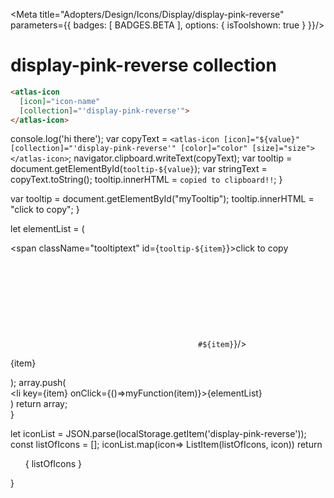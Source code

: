 
<Meta title="Adopters/Design/Icons/Display/display-pink-reverse" parameters={{ badges: [ BADGES.BETA ], options: { isToolshown: true } }}/>

# display-pink-reverse collection

```html
<atlas-icon 
  [icon]="icon-name"  
  [collection]="'display-pink-reverse'">
</atlas-icon>

```

<style>
{`
/* NOTE: This css is generated by Nucleo */
ul {
  display: flex;
  flex-wrap: wrap;
  justify-content: center;
  padding-left: 0;
}

ul li {
  border-radius: .4em;
  transition: background-color .2s;
  user-select: none;
  overflow: hidden;
  text-align: center;
  padding: 2em 1em 1em;
}

ul li:hover {
  background: hsla(0, 0%, 0%, 0.05);
  cursor: pointer;
}

ul p {
  display: block;
  font-size: 0.75rem;
  color: hsla(0, 0%, 0%, 0.5);
  user-select: text;
  cursor: pointer;
  max-width: 6rem;
  padding: 8px 0 4px;
}

ul p::selection {
  background: hsl(230, 93%, 66%);
  color: #fff;
}

ul p::-moz-selection {
  background: hsl(230, 93%, 66%);
  color: #fff;
}

.svg-wrapper {
  font-size: 32px;
}

.svg-wrapper svg {
  display: block;
  margin: 0 auto 10px;
}

/* --------------------------------

Icons

-------------------------------- */

:root {
  --icon-color-primary: inherit;
  --icon-color-secondary: currentColor;
}

.icon {
  display: inline-block;
  color: var(--icon-color-primary); /* icon primary color */
  height: 1em;
  width: 1em;
  line-height: 1;
  flex-shrink: 0;
  max-width: initial;
}

.icon use {
  /* icon secondary color */
  fill: var(--icon-color-secondary);
  stroke: var(--icon-color-secondary);
}

.css-122ju8q {
    padding: 0;
}

.icon-name {
    font-size: 12px;
}

/* --------------------------------

Caps/Corners

-------------------------------- */

.icon use {
  --icon-stroke-linecap-butt: butt;
  stroke-miterlimit: 10;
  stroke-linecap: square;
  stroke-linejoin: miter;
}

.stroke-round use {
  --icon-stroke-linecap-butt: round;
  stroke-linecap: round;
  stroke-linejoin: round;
}

/* --------------------------------

Tooltip

-------------------------------- */

.tooltip {
  position: relative;
  display: inline-block;
}

.tooltip .tooltiptext {
  visibility: hidden;
  width: 100%;
  background-color: #f6f9fc;
  color: #242323;
  text-align: center;
  padding: 3px;
  position: absolute;
  z-index: 1;
  bottom: 84%;
  left: 50%;
  margin-left: -75px;
  opacity: 0;
  transition: opacity 0.3s;
  font-size: 11px;
  justify-content: center;
  display: flex;
  align-items: center;
}

.tooltip:hover .tooltiptext {
  visibility: visible;
  opacity: 1;
}
    
    `}
</style>


  console.log('hi there');
  var copyText = `<atlas-icon [icon]="${value}" [collection]="'display-pink-reverse'" [color]="color" [size]="size"></atlas-icon>`;
  navigator.clipboard.writeText(copyText);
  var tooltip = document.getElementById(`tooltip-${value}`);
  var stringText = copyText.toString();
  tooltip.innerHTML = `copied to clipboard!!`;
}

  var tooltip = document.getElementById("myTooltip");
  tooltip.innerHTML = "click to copy";
}

  let elementList = (
      <div>
          <span className="tooltiptext" id={`tooltip-${item}`}>click to copy</span>
          <div className="svg-wrapper">
          <svg className="icon">
            <use href={`#${item}`}/>
          </svg>
          </div>
          <p  data-folder="">
          {item}
          </p> 
      </div>
  );
  array.push( <div className="tooltip" key={item}><li key={item} onClick={()=>myFunction(item)}>{elementList}</li></div>)
  return array;   
}

  let iconList = JSON.parse(localStorage.getItem('display-pink-reverse'));
  const listOfIcons = [];
  iconList.map(icon=> ListItem(listOfIcons, icon))
  return <ul>{ listOfIcons }</ul>
}

<Base/>
<svg xmlns="http://www.w3.org/2000/svg">
  <defs>
    <symbol id="wheelchair-pink-reverse" fill="none" viewBox="0 0 32 32">
      <path fill="#001F87" d="M9 6H5a1 1 0 0 1 0-2h3a1 1 0 0 1 1 1v1Zm16 13h-7a1 1 0 0 1-1-1v-1h8a1 1 0 0 1 0 2Zm-4-7H8a1 1 0 0 1-1-1v-1h14a1 1 0 0 1 0 2Z"/>
      <path fill="#001F87" d="M9 5v10H7V4h1a1 1 0 0 1 1 1Zm13 6v7a1 1 0 0 1-2 0v-8h1a1 1 0 0 1 1 1Z"/>
      <path fill="#fff" d="M11.5 13a7.5 7.5 0 1 0 0 15 7.5 7.5 0 0 0 0-15Zm0 13a5.5 5.5 0 1 1 5.5-5.5 5.51 5.51 0 0 1-5.5 5.5Z"/>
      <path fill="#fff" d="M11.5 22a1.5 1.5 0 1 0 0-3 1.5 1.5 0 0 0 0 3ZM19 9h-7a1 1 0 0 0-1 1h9a1 1 0 0 0-1-1Z"/>
      <path fill="#EE3D8B" d="M20 10h-9v2h9v-2Z"/>
      <path fill="#001F87" d="M25 24a1 1 0 0 1 1 1v-7a1 1 0 0 0-1-1h-1v8a1 1 0 0 1 1-1Zm-.71 1.71Z"/>
      <path fill="#fff" d="M24 22.17a3 3 0 1 0 2 0V25a1 1 0 0 1-2 0v-2.83Z"/>
      <path fill="#EE3D8B" d="M25 24a1 1 0 0 1 1 1v-2.83a3 3 0 0 0-2 0V25a1 1 0 0 1 1-1Zm-.71 1.71Z"/>
    </symbol>
    <symbol id="video-pink-reverse" fill="none" viewBox="0 0 32 32">
      <path fill="#001F87" d="m22 12.4-2 .6v6l2 .6 8 2.4V10l-8 2.4Z"/>
      <path fill="#fff" d="M20 6H4a2 2 0 0 0-2 2v16a2 2 0 0 0 2 2h16a2 2 0 0 0 2-2V8a2 2 0 0 0-2-2Z"/>
      <path fill="#EE3D8B" d="M20 13v6l2 .6v-7.2l-2 .6Z"/>
    </symbol>
    <symbol id="upload-pink-reverse" fill="none" viewBox="0 0 32 32">
      <path fill="#001F87" d="M18 9h3l-5-5-5 5h3v15h4V9Z"/>
      <path fill="#fff" d="M21 21v3H11v-3H4v7h24v-7h-7Z"/>
      <path fill="#EE3D8B" d="M14 24h4v4h-4v-4Z"/>
    </symbol>
    <symbol id="unlock-pink-reverse" fill="none" viewBox="0 0 32 32">
      <path fill="#001F87" d="M16 2a7 7 0 0 0-7 7v5h2V9a5 5 0 0 1 10 0v1h2V9a7 7 0 0 0-7-7Z"/>
      <path fill="#fff" d="M28 28H4V12h24v16Z"/>
      <path fill="#EE3D8B" d="M16 16a2 2 0 0 0-2 2 2 2 0 0 0 1 1.72V23a1 1 0 0 0 2 0v-3.28A2 2 0 0 0 18 18a2 2 0 0 0-2-2Zm-5-4H9v2h2v-2Z"/>
    </symbol>
    <symbol id="truck-pink-reverse" fill="none" viewBox="0 0 32 32">
      <path fill="#fff" d="M27 11h-6v8h-2v4h4.05A2.5 2.5 0 0 1 28 23h2v-6l-3-6Z"/>
      <path fill="#fff" d="M23 20h5v3h-5v-3Z"/>
      <path fill="#001F87" d="M19 6H2v13h17V6Z"/>
      <path fill="#EE3D8B" d="M19 19H2v4h4.05A2.5 2.5 0 0 1 11 23h8v-4Z"/>
      <path fill="#EE3D8B" d="M6 19h6v4H6v-4Z"/>
      <path fill="#001F87" d="M11 23H6.05a2.729 2.729 0 0 0 0 .5A2.5 2.5 0 1 0 11 23Z"/>
      <path fill="#F4CDD4" d="M8.5 21a2.5 2.5 0 0 0-2.45 2H11a2.5 2.5 0 0 0-2.5-2Z"/>
      <path fill="#001F87" d="M28 23h-4.9a2.5 2.5 0 1 0 4.9 0Z"/>
      <path fill="#EE3D8B" d="M25.5 21a2.5 2.5 0 0 0-2.45 2H28a2.5 2.5 0 0 0-2.45-2"/>
    </symbol>
    <symbol id="trophy-pink-reverse" fill="none" viewBox="0 0 32 32">
      <path fill="#fff" d="M24 6V4H8v2H4v6a5 5 0 0 0 5 5h.77a7.999 7.999 0 0 0 12.47 0H23a5 5 0 0 0 5-5V6h-4ZM6 12V8h2v4a7.89 7.89 0 0 0 .58 3A3 3 0 0 1 6 12Zm20 0a3 3 0 0 1-2.58 3 7.88 7.88 0 0 0 .58-3V8h2v4Z"/>
      <path fill="#001F87" d="M21 26a2 2 0 0 0-2-2h-2v-6h-2v6h-2a2 2 0 0 0-2 2H8v2h16v-2h-3Z"/>
      <path fill="#EE3D8B" d="M15 18v1.93c.331.048.665.072 1 .07.335.002.669-.021 1-.07V18h-2Zm-4.01 8h10v2h-10v-2Z"/>
    </symbol>
    <symbol id="trees-pink-reverse" fill="none" viewBox="0 0 32 32">
      <path fill="#fff" d="M19 23.94h-2V28h2v-4.06Z"/>
      <path fill="#001F87" d="M18 4a10 10 0 0 0-9.85 8.29 6 6 0 0 1 5.3 10.61 9.93 9.93 0 0 0 3.55 1V20h2v3.94A10 10 0 0 0 18 4Z"/>
      <path fill="#EE3D8B" d="M19 20h-2v3.94h2V20Z"/>
      <path fill="#fff" d="M11 23.91a6.288 6.288 0 0 1-2 0V28h2v-4.09Z"/>
      <path fill="#001F87" d="M8.15 12.28A6 6 0 0 0 9 23.91V22h2v1.91a5.999 5.999 0 0 0 2.45-1 10 10 0 0 1-5.3-10.62"/>
      <path fill="#001F48" d="M10 12a5.92 5.92 0 0 0-1.85.29 10 10 0 0 0 5.3 10.62A6 6 0 0 0 10 12Z"/>
      <path fill="#EE3D8B" d="M11 22H9v1.91a6.288 6.288 0 0 0 2 0V22Z"/>
    </symbol>
    <symbol id="trash-pink-reverse" fill="none" viewBox="0 0 32 32">
      <path fill="#001F87" d="M20 8V6a4 4 0 1 0-8 0v2h2V6a2 2 0 1 1 4 0v2h2Z"/>
      <path fill="#fff" d="M22 30H10a2 2 0 0 1-2-2V6h16v22a2 2 0 0 1-2 2Z"/>
      <path fill="#001F87" d="M12 6H6v4h2V6h4Zm14 0h-2v4h2V6Z"/>
      <path fill="#EE3D8B" d="M24 6H8v4h16V6Z"/>
    </symbol>
    <symbol id="traffic-lights-pink-reverse" fill="none" viewBox="0 0 32 32">
      <path fill="#fff" d="M12 28h8v2h-8v-2ZM6 4h6v6L6 4Zm0 8h6v6l-6-6Zm0 8h6v6l-6-6ZM26 4h-6v6l6-6Zm0 8h-6v6l6-6Zm0 8h-6v6l6-6Z"/>
      <path fill="#fff" d="M10 2v26h12V2H10Zm6 16a3 3 0 1 1 0-5.999A3 3 0 0 1 16 18Zm0-8a3 3 0 1 1 0-6 3 3 0 0 1 0 6Z"/>
      <path fill="#001F87" d="M16 26a3 3 0 1 0 0-6 3 3 0 0 0 0 6Z"/>
      <path fill="#F4CDD4" d="m24 6-2 2v2a2 2 0 0 0 2-2V6Z"/>
      <path fill="#EE3D8B" d="M22 4v4l2-2a2 2 0 0 0-2-2Z"/>
      <path fill="#F4CDD4" d="m24 14-2 2v2a2 2 0 0 0 2-2v-2Z"/>
      <path fill="#EE3D8B" d="M22 12v4l2-2a2 2 0 0 0-2-2Z"/>
      <path fill="#F4CDD4" d="m24 22-2 2v2a2 2 0 0 0 2-2v-2Z"/>
      <path fill="#EE3D8B" d="M22 20v4l2-2a2 2 0 0 0-2-2Z"/>
      <path fill="#F4CDD4" d="M8 6v2a2 2 0 0 0 2 2V8L8 6Z"/>
      <path fill="#EE3D8B" d="M10 4a2 2 0 0 0-2 2l2 2V4Z"/>
      <path fill="#F4CDD4" d="M8 14v2a2 2 0 0 0 2 2v-2l-2-2Z"/>
      <path fill="#EE3D8B" d="M10 12a2 2 0 0 0-2 2l2 2v-4Z"/>
      <path fill="#F4CDD4" d="M8 22v2a2 2 0 0 0 2 2v-2l-2-2Z"/>
      <path fill="#EE3D8B" d="M10 20a2 2 0 0 0-2 2l2 2v-4Z"/>
    </symbol>
    <symbol id="presentation-pink-reverse" fill="none" viewBox="0 0 32 32">
      <path fill="#fff" d="M6 8h20v14H6V8Z"/>
      <path fill="#EE3D8B" d="M8 14h8v2H8v-2Zm0-4h8v2H8v-2Zm0 8h16v2H8v-2Z"/>
      <path fill="#F4CDD4" d="M4 6v18h24V6H4Zm22 16H6V8h20v14Z"/>
      <path fill="#001F87" d="M14 4h4v2h-4V4Z"/>
      <path fill="#EE3D8B" d="M14 6h4v2h-4V6Zm7 10a3 3 0 1 0 0-6 3 3 0 0 0 0 6Z"/>
      <path fill="#001F87" d="m8 22-2 2-1.6 1.59a1.414 1.414 0 1 0 2 2L10 24l2-2H8Zm19.58 3.59L26 24l-2-2h-4l2 2 3.59 3.59a1.415 1.415 0 1 0 2-2h-.01Z"/>
      <path fill="#EE3D8B" d="M23.99 22H20l2 2h3.99l-2-2ZM8 22l-1.99 2H10l1.99-2H8Z"/>
    </symbol>
    <symbol id="time-forward-pink-reverse" fill="none" viewBox="0 0 32 32">
      <path fill="#fff" d="M24.49 7.51A12 12 0 1 0 28 16a1 1 0 0 0-2 0 10 10 0 1 1-2.93-7.07 1.003 1.003 0 1 0 1.42-1.42Z"/>
      <path fill="#fff" d="M19 10h6V4h-2v4h-4v2Z"/>
      <path fill="#001F87" d="M17 17h-2 2Zm0-8h-2v6h2V9Zm-2 6h-4v2h4v-2Z"/>
      <path fill="#F4CDD4" d="M17 15h-2v2h2v-2Z"/>
    </symbol>
    <symbol id="support-pink-reverse" fill="none" viewBox="0 0 32 32">
      <path fill="#fff" d="M10 11a6 6 0 1 0 0 12V11Zm12 0a6 6 0 1 1 0 12V11Z"/>
      <path fill="#001F87" d="M24 27h-8v-2h8V14a8 8 0 0 0-8.53-8A8.18 8.18 0 0 0 8 14.31V15H6v-.69A10.18 10.18 0 0 1 15.34 4a9.92 9.92 0 0 1 7.5 2.68A10.06 10.06 0 0 1 26 14v11a2 2 0 0 1-2 2Z"/>
      <path fill="#EE3D8B" d="M6 14.31V15h2v-.69a8.59 8.59 0 0 1 .59-3.14 6.001 6.001 0 0 0-2.41 1.2c-.12.64-.181 1.29-.18 1.94Zm19.86-1.9a6.092 6.092 0 0 0-2.37-1.22A8 8 0 0 1 24 14v8.65a5.87 5.87 0 0 0 2-1.19V14a10.434 10.434 0 0 0-.14-1.59Z"/>
      <path fill="#fff" d="M16 28a2 2 0 1 0 0-4 2 2 0 0 0 0 4Z"/>
    </symbol>
    <symbol id="sliders-1-pink-reverse" fill="none" viewBox="0 0 32 32">
      <path fill="#fff" d="M23 14H9A5 5 0 0 1 9 4h14a5 5 0 1 1 0 10Z"/>
      <path fill="#001F87" d="M23 28H9a5 5 0 0 1 0-10h14a5 5 0 1 1 0 10Z"/>
      <path fill="#fff" d="M9 26a3 3 0 1 0 0-6 3 3 0 0 0 0 6Z"/>
      <path fill="#EE3D8B" d="M23 12a3 3 0 1 0 0-6 3 3 0 0 0 0 6Z"/>
    </symbol>
    <symbol id="shoe-pink-reverse" fill="none" viewBox="0 0 32 32">
      <path fill="#001F87" d="M14.09 12H16v-2h-2v1c.005.335.035.67.09 1Z"/>
      <path fill="#fff" d="M20 17a6.001 6.001 0 0 1-4.46-2 5.87 5.87 0 0 1-1.19-2 6.2 6.2 0 0 1-.35-2V7a1 1 0 0 0-2 0v1H2v15h21v-6h-3Z"/>
      <path fill="#EE3D8B" d="M12 11a1 1 0 0 0 1 1h1.09a6.637 6.637 0 0 1-.09-1v-1h-1a1 1 0 0 0-1 1Z"/>
      <path fill="#001F87" d="M17 15v-2h-2.65c.26.74.664 1.42 1.19 2H17Z"/>
      <path fill="#EE3D8B" d="M13 14a1 1 0 0 0 1 1h1.54a5.87 5.87 0 0 1-1.19-2H14a1 1 0 0 0-1 1Z"/>
      <path fill="#001F87" d="M7 10a3 3 0 1 0 0 6 3 3 0 0 0 0-6Zm0 5a2 2 0 1 1 0-4 2 2 0 0 1 0 4Z"/>
      <path fill="#F4CDD4" d="M24 17h-1v6H2v3h28v-3a6 6 0 0 0-6-6Z"/>
    </symbol>
    <symbol id="airpods-pink-reverse" fill="none" viewBox="0 0 32 32">
      <path fill="#fff" d="M12.02 4h-.05.05ZM12 4a6 6 0 0 0-6 6v16h3V12.54a.53.53 0 0 1 .91-.38 3 3 0 0 0 2.33.83A3.12 3.12 0 0 0 15 9.83V7.16A3.2 3.2 0 0 0 12 4Zm7.98 0h.04-.04ZM20 4a6 6 0 0 1 6 6v16h-3V12.55a.54.54 0 0 0-.91-.39 3 3 0 0 1-2.33.83A3.11 3.11 0 0 1 17 9.83V7.16A3.21 3.21 0 0 1 20 4Z"/>
      <path fill="#EE3D8B" d="M12 11a1 1 0 0 1-1-1V8a1 1 0 0 1 2 0v2a1 1 0 0 1-1 1Zm8 0a1 1 0 0 1-1-1V8a1 1 0 0 1 2 0v2a1 1 0 0 1-1 1Z"/>
      <path fill="#001F87" d="M8 28H7a1 1 0 0 1-1-1v-1h3v1a1 1 0 0 1-1 1Zm17 0h-1a1 1 0 0 1-1-1v-1h3v1a1 1 0 0 1-1 1Z"/>
    </symbol>
    <symbol id="scooter-pink-reverse" fill="none" viewBox="0 0 32 32">
      <path fill="#001F87" d="M18 8h-2a1 1 0 1 1 0-2h2v2Zm-4 5H6a2 2 0 0 1 2-2h4a2 2 0 0 1 2 2ZM9 23H3a3 3 0 0 0 6 0Zm20 0h-6a3 3 0 0 0 6 0Z"/>
      <path fill="#fff" d="M18 6v2a3 3 0 0 1 3 3v10h-7a3 3 0 0 1 0-6v-2H6a2 2 0 0 0-2 2v4.56A4 4 0 0 0 2 23h1a3 3 0 0 1 6 0h14a3 3 0 0 1 6 0h1a4 4 0 0 0-2.57-3.72L26 10h-3.1A5 5 0 0 0 18 6Z"/>
      <path fill="#EE3D8B" d="M14 13H6h8Zm-8 7a3 3 0 0 0-3 3h6a3 3 0 0 0-3-3Zm20 0a3 3 0 0 0-3 3h6a3 3 0 0 0-3-3Z"/>
      <path fill="#fff" d="M25 9h-1.5a1.5 1.5 0 0 1 0-3H25v3Z"/>
      <path fill="#001F87" d="M26 6h-2 1v3h-1 2V6Z"/>
      <path fill="#EE3D8B" d="M25 6h-1v3h1V6Z"/>
    </symbol>
    <symbol id="scissors-pink-reverse" fill="none" viewBox="0 0 32 32">
      <path fill="#001F87" d="M13.69 21.31v-.16a5 5 0 0 0-3-2.84 5.05 5.05 0 1 0 3 3ZM9 26a3 3 0 0 1 0-6h.08A3 3 0 0 1 9 26Zm14-8a5 5 0 0 0-1.69.31 5.001 5.001 0 0 0-2.95 2.84c0 .05 0 .1-.05.15A5 5 0 1 0 23 18Zm0 8a3 3 0 1 1 0-5.999A3 3 0 0 1 23 26Z"/>
      <path fill="#EE3D8B" d="M10.69 18.31 9 20h.08A3 3 0 0 1 12 23l1.69-1.69v-.16a5 5 0 0 0-3-2.84ZM20 23a3 3 0 0 1 3-3l-1.69-1.69a5 5 0 0 0-2.95 2.84c0 .05 0 .1-.05.15L20 23Z"/>
      <path fill="#fff" d="M27.38 4.62a2.12 2.12 0 0 0-3 0L16 13l-3 3-2.31 2.31a5.001 5.001 0 0 1 3 2.84v.16L16 19l3-3 8.38-8.38a2.12 2.12 0 0 0 0-3Z"/>
      <path fill="#fff" d="M21.31 18.31 19 16l-3-3-8.38-8.38a2.121 2.121 0 1 0-3 3L13 16l3 3 2.31 2.31s0-.1.05-.15a5 5 0 0 1 2.95-2.84v-.01Z"/>
      <path fill="#EE3D8B" d="m13 16 2.997-2.998L18.996 16l-2.999 2.998L13 16Z"/>
    </symbol>
    <symbol id="scales-pink-reverse" fill="none" viewBox="0 0 32 32">
      <path fill="#fff" d="M4 26h24v2H4v-2Zm22 0H6L8 8h16l2 18Z"/>
      <path fill="#F4CDD4" d="M16 23a6 6 0 1 0 0-12 6 6 0 0 0 0 12Z"/>
      <path fill="#001F87" d="M12 4h-2v4h2V4Z"/>
      <path fill="#EE3D8B" d="M12 8h-2v3h2V8Z"/>
      <path fill="#001F87" d="M22 4h-2v4h2V4Z"/>
      <path fill="#EE3D8B" d="M22 8h-2v3h2V8Z"/>
      <path fill="#001F87" d="M17.45 15.63 16 12l-1.45 3.63a2 2 0 1 0 2.9 0ZM4 4h24v2H4V4Z"/>
    </symbol>
    <symbol id="pacifier-pink-reverse" fill="none" viewBox="0 0 32 32">
      <path fill="#fff" d="M18 14v-2.42a5 5 0 1 0-4 0V14h4Z"/>
      <path fill="#00267A" d="M16 14H7.5a1.5 1.5 0 1 0 0 3h2.26A8 8 0 0 1 16 14Zm8.5 0H16a7.999 7.999 0 0 1 6.24 3h2.26a1.5 1.5 0 1 0 0-3Z"/>
      <path fill="#F4CDD4" d="M21 22a5 5 0 1 1-5-5H9.76a8 8 0 1 0 12.48 0H16a5 5 0 0 1 5 5Z"/>
      <path fill="#EE3D8B" d="M16 14a7.998 7.998 0 0 0-6.24 3h12.48A8 8 0 0 0 16 14Z"/>
      <path fill="#EE3D8B" d="M16 14a7.998 7.998 0 0 0-6.24 3h12.48A8 8 0 0 0 16 14Z"/>
    </symbol>
    <symbol id="rosette-pink-reverse" fill="none" viewBox="0 0 32 32">
      <path fill="#fff" d="M23 19H9V5h14v14Z"/>
      <path fill="#001F87" d="m21 30-5-5-5 5V19h10v11Z"/>
      <path fill="#fff" d="M23 9v6l3-3-3-3ZM9 9l-3 3 3 3V9Zm7-7-3 3h6l-3-3Z"/>
      <path fill="#EE3D8B" d="M19 5h-6L9 9v6l4 4h6l4-4V9l-4-4Z"/>
      <path fill="#fff" d="M19 19h-6l3 3 3-3Zm-3-3a4 4 0 1 0 0-8 4 4 0 0 0 0 8Z"/>
    </symbol>
    <symbol id="root-vegetable-pink-reverse" fill="none" viewBox="0 0 32 32">
      <path fill="#001F87" d="M15 9h2v12h-2V9Zm1-1a3 3 0 1 0 0-6 3 3 0 0 0 0 6Z"/>
      <path fill="#001F87" d="M20 9a4 4 0 1 1-8 0 4 4 0 0 1 8 0Zm3-2a2 2 0 1 0 0-4 2 2 0 0 0 0 4Z"/>
      <path fill="#001F87" d="M26 9a3 3 0 1 1-5.999 0A3 3 0 0 1 26 9ZM9 7a2 2 0 1 0 0-4 2 2 0 0 0 0 4Z"/>
      <path fill="#001F87" d="M12 9a3 3 0 1 1-5.999 0A3 3 0 0 1 12 9Z"/>
      <path fill="#fff" d="M22 23c0 3.31-6 7-6 7s-6-3.69-6-7 2.69-5 6-5 6 1.69 6 5Z"/>
      <path fill="#EE3D8B" d="M17 9h-2v3.87a3.91 3.91 0 0 0 2 0V9Zm-1 9c-.34 0-.67 0-1 .05V21h2v-2.95c-.33 0-.66-.05-1-.05Z"/>
      <path fill="#001F87" d="M21.43 11.56a5.999 5.999 0 0 1-1.19 1.68A5.91 5.91 0 0 1 17 14.92v2a8 8 0 0 0 6.43-5 3 3 0 0 1-2-.41"/>
      <path fill="#EE3D8B" d="M24 9h-2a5.932 5.932 0 0 1-.57 2.56 3 3 0 0 0 2 .41A7.933 7.933 0 0 0 24 9Z"/>
      <path fill="#001F87" d="M10.57 11.56a3 3 0 0 1-2 .41 8 8 0 0 0 6.43 5v-2a5.91 5.91 0 0 1-3.24-1.68 6.004 6.004 0 0 1-1.19-1.68"/>
      <path fill="#EE3D8B" d="M10 9H8a7.93 7.93 0 0 0 .57 3 3 3 0 0 0 2-.41A5.93 5.93 0 0 1 10 9Zm7 5.92a6.288 6.288 0 0 1-2 0v2c.664.08 1.336.08 2 0v-2Z"/>
    </symbol>
    <symbol id="rocket-pink-reverse" fill="none" viewBox="0 0 32 32">
      <path fill="#fff" d="M24 23h-1v-5.2a1.79 1.79 0 0 0-1.77-1.8H10.81A1.788 1.788 0 0 0 9 17.79V23H8a2 2 0 0 0-2 2v3h20v-3a2 2 0 0 0-2-2Z"/>
      <path fill="#F4CDD4" d="M20 11.58V9.1C20 4.75 16 2 16 2s-4 2.75-4 7.1V28h8V11.58Z"/>
      <path fill="#001F87" d="M12 27.99H9V30h6v-2h-3v-.01Z"/>
      <path fill="#EE3D8B" d="M12 24a3 3 0 0 0-3 3v1h3v-4Zm0 0v4h3v-1a3 3 0 0 0-3-3Z"/>
      <path fill="#001F87" d="M22.99 27.99H20V28h-3.01v2h6v-2.01Z"/>
      <path fill="#EE3D8B" d="M20 24v4h3v-1a3 3 0 0 0-3-3Zm0 0a3 3 0 0 0-3 3v1h3v-4Z"/>
      <path fill="#001F87" d="M16 12a2 2 0 1 0 0-4 2 2 0 0 0 0 4Z"/>
    </symbol>
    <symbol id="robot-arm-pink-reverse" fill="none" viewBox="0 0 32 32">
      <path fill="#001F87" d="M20.71 9.29a1 1 0 0 0-1.42 0L17.59 11H14V7.41l1.71-1.7a1 1 0 0 0-.325-1.639 1 1 0 0 0-1.095.219l-2 2a1 1 0 0 0-.21.33c-.051.12-.078.25-.08.38v5a1 1 0 0 0 1 1h5a.997.997 0 0 0 .38-.08.999.999 0 0 0 .33-.21l2-2a1 1 0 0 0 0-1.42Z"/>
      <path fill="#fff" d="m15 28-9-9 4-4 13 13h-8Z"/>
      <path fill="#001F87" d="M4 17a4 4 0 1 1 8 0 4 4 0 0 1-8 0Zm9 9H5a1 1 0 0 0 0 2h10l-2-2Zm14 0h-6l2 2h4a1 1 0 0 0 0-2Z"/>
      <path fill="#EE3D8B" d="M21 26h-8l2 2h8l-2-2Z"/>
      <path fill="#001F87" d="M4 26h3v2H4v-2Zm21 0h3v2h-3v-2Z"/>
      <path fill="#fff" d="M12 11a2 2 0 0 0-1.41.59L9 13.14A4 4 0 0 1 11.86 16l1.55-1.55A2 2 0 0 0 14 13h-1a1 1 0 0 1-1-1v-1Z"/>
      <path fill="#EE3D8B" d="m9 13.14-2.41 2.45a2 2 0 1 0 2.82 2.82L11.86 16A4 4 0 0 0 9 13.14ZM12 11v1a1 1 0 0 0 1 1h1a2 2 0 0 0-2-2Z"/>
    </symbol>
    <symbol id="pushchair-pink-reverse" fill="none" viewBox="0 0 32 32">
      <path fill="#00267A" d="M8 10.59A2 2 0 0 0 6.59 10H5a1 1 0 0 0 0 2h1.59l2 2h2.82L8 10.59ZM18.42 21h-3.84l-2.17 2.17a2.45 2.45 0 0 1 1.41 1.41l2.68-2.68 2.68 2.68a2.45 2.45 0 0 1 1.41-1.41L18.42 21Z"/>
      <path fill="#fff" d="M16 4h-2v10h12A10 10 0 0 0 16 4Zm-2 12H6v3a2 2 0 0 0 2 2h16a2 2 0 0 0 2-2v-3H14Z"/>
      <path fill="#00267A" d="M27 14h-1v2h1a1 1 0 0 0 0-2Zm-13 2v-2h-2.59l2 2H14Zm-5.41-2H5a1 1 0 0 0 0 2h5.59l-2-2Z"/>
      <path fill="#EE3D8B" d="m13.41 16-2-2H8.59l2 2h2.82Z"/>
      <path fill="#EE3D8B" d="m13.41 16-2-2H8.59l2 2h2.82Z"/>
      <path fill="#009FE5" d="M14 14h12v2H14v-2Z" />
      <path fill="#EE3D8B" d="M14 14h12v2H14v-2Z"/>
      <path fill="#fff" d="M12 26a1 1 0 0 1-.71-1.71l1.12-1.11a2.53 2.53 0 1 0 1.41 1.41l-1.11 1.12A.999.999 0 0 1 12 26Z"/>
      <path fill="#EE3D8B" d="m12.41 23.18-1.12 1.11a1 1 0 0 0 0 1.42 1 1 0 0 0 1.42 0l1.11-1.12a2.45 2.45 0 0 0-1.41-1.41Z"/>
      <path fill="#fff" d="M21.71 25.71a1.001 1.001 0 0 1-1.42 0l-1.11-1.12a2.53 2.53 0 1 0 1.41-1.41l1.12 1.11a1 1 0 0 1 0 1.42Z"/>
      <path fill="#EE3D8B" d="m19.18 24.59 1.11 1.12a.998.998 0 0 0 1.42 0 1 1 0 0 0 0-1.42l-1.12-1.11a2.45 2.45 0 0 0-1.41 1.41Z"/>
    </symbol>
    <symbol id="present-pink-reverse" fill="none" viewBox="0 0 32 32">
      <path fill="#fff" d="M26 8H6v20h20V8Z"/>
      <path fill="#001F87" d="M13 8H4v6h2V8h7Zm15 0h-2v6h2V8Z"/>
      <path fill="#EE3D8B" d="M13 8H6v6h7V8Zm13 0h-7v6h7V8Zm-7 6h-6v14h6V14Z"/>
      <path fill="#001F87" d="M19 8h-6v6h6V8Z"/>
      <path fill="#F4CDD4" d="M16 8h-4V4"/>
      <path fill="#fff" d="M20 4v4h-4l4-4Z"/>
      <path fill="#F4CDD4" d="m20 4-4 4h4V4Z"/>
    </symbol>
    <symbol id="processor-ai-pink-reverse" fill="none" viewBox="0 0 32 32">
      <path fill="#fff" d="M9 12H5a1 1 0 0 1 0-2h4v2Zm0 5H5a1 1 0 0 1 0-2h4v2Zm0 5H5a1 1 0 0 1 0-2h4v2Zm18-10h-4v-2h4a1 1 0 0 1 0 2Zm0 5h-4v-2h4a1 1 0 0 1 0 2Zm0 5h-4v-2h4a1 1 0 0 1 0 2Zm-15 1v4a1 1 0 0 1-2 0v-4h2Zm5 0v4a1 1 0 0 1-2 0v-4h2Zm5 0v4a1 1 0 0 1-2 0v-4h2ZM12 5v4h-2V5a1 1 0 0 1 2 0Zm5 0v4h-2V5a1 1 0 0 1 2 0Zm5 0v4h-2V5a1 1 0 0 1 2 0Z"/>
      <path fill="#001F87" d="M23 7h-1v2h-2V7h-3v2h-2V7h-3v2h-2V7H9a2 2 0 0 0-2 2v1h2v2H7v3h2v2H7v3h2v2H7v1a2 2 0 0 0 2 2h1v-2h2v2h3v-2h2v2h3v-2h2v2h1a2 2 0 0 0 2-2v-1h-2v-2h2v-3h-2v-2h2v-3h-2v-2h2V9a2 2 0 0 0-2-2Z"/>
      <path fill="#EE3D8B" d="M9 10H7v2h2v-2Zm0 5H7v2h2v-2Zm0 5H7v2h2v-2Zm16-10h-2v2h2v-2Zm0 5h-2v2h2v-2Zm0 5h-2v2h2v-2Zm-13 3h-2v2h2v-2Zm5 0h-2v2h2v-2Zm5 0h-2v2h2v-2ZM12 7h-2v2h2V7Zm5 0h-2v2h2V7Zm5 0h-2v2h2V7Z"/>
      <path fill="#fff" d="M10 10h12v12H10V10Z"/>
      <path fill="#fff" d="M21 11v10H11V11h10Zm2-2H9v14h14V9Z"/>
      <path fill="#EE3D8B" d="M15.84 17.52h-2.42L12.94 19H12l2.06-6h1.21l2 6h-1l-.43-1.48Zm-.25-.75-.1-.31c-.7-2.15-.81-2.55-.86-2.73-.05.18-.16.57-.88 2.73l-.09.31h1.93ZM19 13h1v6h-1v-6Z"/>
    </symbol>
    <symbol id="camera-pink-reverse" fill="none" viewBox="0 0 32 32">
      <path fill="#fff" d="m20 8-1-2h-6l-1 2H2v18h28V8H20Z"/>
      <path fill="#EE3D8B" d="M16 24a7 7 0 1 0 0-14 7 7 0 0 0 0 14Z"/>
      <path fill="#001F87" d="M16 22a5 5 0 1 0 0-10 5 5 0 0 0 0 10ZM10 6H4v2h6V6Z"/>
      <path fill="#EE3D8B" d="M10 8H4v2h6V8Z"/>
    </symbol>
    <symbol id="plan-pink-reverse" fill="none" viewBox="0 0 32 32">
      <path fill="#fff" d="M25 4H7a1 1 0 0 0-1 1v24a1 1 0 0 0 1 1h18a1 1 0 0 0 1-1V5a1 1 0 0 0-1-1Zm-1 24H8V6h16v22Z"/>
      <path fill="#001F87" d="M16 2a2 2 0 0 0-1.72 1H12v1h8V3h-2.28A2 2 0 0 0 16 2Z"/>
      <path fill="#EE3D8B" d="M20 4h-8v2h8V4Z"/>
      <path fill="#001F87" d="M20 6h-8v1h8V6Z"/>
      <path fill="#fff" d="m14.002 20.004 2.001-2 6.003 6.003-2 2-6.004-6.003Z"/>
      <path fill="#fff" d="m14.01 24 6.002-6.004 2.002 2.001-6.004 6.004-2-2.001Z"/>
      <path fill="#001F87" d="M10 15h2v11h-2V15Zm9-4h2v4h-2v-4Z"/>
      <path fill="#001F87" d="M10 14h11v2H10v-2Zm13-2h-6l3-3 3 3Z"/>
    </symbol>
    <symbol id="pin-pink-reverse" fill="none" viewBox="0 0 32 32">
      <path fill="#001F87" d="M18.87 20.91a5 5 0 1 0-5.74 8.189 5 5 0 0 0 5.74-8.189Z"/>
      <path fill="#fff" d="M16 2a8 8 0 0 0-8 8c0 2.63 2.84 7.45 5.13 10.91C14.69 23.27 16 25 16 25s1.31-1.73 2.87-4.09C21.16 17.45 24 12.63 24 10a8 8 0 0 0-8-8Z"/>
      <path fill="#EE3D8B" d="M18.87 20.91a5 5 0 0 0-5.74 0C14.69 23.27 16 25 16 25s1.31-1.73 2.87-4.09Z"/>
      <path fill="#001F87" d="M16 14a4 4 0 1 0 0-8 4 4 0 0 0 0 8Z"/>
    </symbol>
    <symbol id="photo-pink-reverse" fill="none" viewBox="0 0 32 32">
      <path fill="#fff" d="M28 28H4V4h24v24Z"/>
      <path fill="#D5D9E0" d="M26 24H6V6h20v18Z"/>
      <path fill="#fff" d="m26 22-5-5-7 7h12v-2Z"/>
      <path fill="#fff" d="m6 21 7-7 9 10H6v-3Z"/>
      <path fill="#EE3D8B" d="m21 17-2.79 2.79L22 24h4v-2l-5-5Zm-8-3-7 7v3h8l4.21-4.21L13 14Z"/>
      <path fill="#001F87" d="M18.21 19.79 14 24h8l-3.79-4.21Z"/>
      <path fill="#009DE0" d="M10 12a2 2 0 1 0 0-4 2 2 0 0 0 0 4Z"/>
      <path fill="#fff" d="M23 8h-2a1 1 0 0 0-1 1v1h-3a1 1 0 0 0 0 2h6a1 1 0 0 0 1-1V9a1 1 0 0 0-1-1Z"/>
    </symbol>
    <symbol id="pawn-pink-reverse" fill="none" viewBox="0 0 32 32">
      <path fill="#001F87" d="M24 25H8a2 2 0 0 0-2 2v3h20v-3a2 2 0 0 0-2-2ZM19.5 8a4 4 0 0 1-6.92 0 1.5 1.5 0 0 0 0 3h7a1.5 1.5 0 1 0 0-3"/>
      <path fill="#fff" d="M23 30H9l4-19h6l4 19ZM16 2a4 4 0 0 0-4 4 3.89 3.89 0 0 0 .54 2h6.92A3.89 3.89 0 0 0 20 6a4 4 0 0 0-4-4Z"/>
      <path fill="#EE3D8B" d="M19.46 8h-6.92a4 4 0 0 0 6.92 0Zm2.49 17h-11.9L9 30h14l-1.05-5Z"/>
    </symbol>
    <symbol id="oil-barrel-pink-reverse" fill="none" viewBox="0 0 32 32">
      <path fill="#fff" d="M25 28H7V4h18v24Z"/>
      <path fill="#EE3D8B" d="M25 16H7v12h18V16Z"/>
      <path fill="#001F87" d="M25 4H7a1 1 0 0 1 0-2h18a1 1 0 1 1 0 2Zm0 26H7a1 1 0 0 1 0-2h18a1 1 0 0 1 0 2Zm-7-13a2 2 0 0 1-4 0c0-1.1 2-4 2-4s2 2.9 2 4Z"/>
    </symbol>
    <symbol id="nucleus-1-pink-reverse" fill="none" viewBox="0 0 32 32">
      <path fill="#fff" d="M28.12 9C27.46 7.84 26 7.28 24 7.28a15.34 15.34 0 0 0-3.14.37C19.72 4.22 18 2 16 2c-2 0-3.72 2.22-4.82 5.65A15.34 15.34 0 0 0 8 7.28c-2 0-3.5.56-4.16 1.72-1 1.71.06 4.34 2.48 7-2.42 2.66-3.47 5.29-2.48 7 .66 1.16 2.17 1.72 4.16 1.72a15.341 15.341 0 0 0 3.14-.37C12.28 27.78 14 30 16 30c2 0 3.72-2.22 4.82-5.65a15.34 15.34 0 0 0 3.14.37c2 0 3.5-.56 4.16-1.72 1-1.71-.06-4.34-2.48-7 2.42-2.66 3.47-5.29 2.48-7ZM24 9.28c1.49 0 2.23.37 2.43.72.2.35 0 1.8-1.3 3.53-.272.365-.562.715-.87 1.05a26.834 26.834 0 0 0-2.39-1.94 27.016 27.016 0 0 0-.5-3.05A12.91 12.91 0 0 1 24 9.28Zm-4.6 12.61c-.33-.11-.67-.22-1-.35l.6-.34.6-.36c-.06.36-.13.71-.2 1.05ZM18 19.46c-.66.39-1.33.74-2 1.06-.67-.32-1.34-.67-2-1.06-.66-.39-1.3-.78-1.92-1.2C12 17.54 12 16.79 12 16c0-.79 0-1.54.08-2.26.62-.42 1.26-.82 1.92-1.2.66-.39 1.33-.74 2-1.06.67.32 1.34.67 2 1.06.66.39 1.3.78 1.92 1.2 0 .72.08 1.47.08 2.26 0 .79 0 1.54-.08 2.26-.613.42-1.253.82-1.92 1.2Zm-5.6 1.38.6.36.61.34c-.34.13-.68.24-1 .35-.08-.34-.15-.69-.21-1.05ZM10 16.7c-.28-.23-.55-.47-.81-.7.26-.23.53-.47.81-.7v1.4Zm2.59-6.59c.33.11.67.22 1 .35l-.59.34-.6.36c.06-.36.13-.71.2-1.05h-.01Zm7 1.05L19 10.8l-.61-.34c.34-.13.68-.24 1-.35.08.34.15.69.21 1.05h-.01ZM22 15.3c.28.23.55.47.81.7-.26.23-.53.47-.81.7v-1.4ZM16 4c.81 0 2 1.5 2.88 4.18-.98.31-1.94.674-2.88 1.09-.94-.416-1.9-.78-2.88-1.09C14 5.5 15.19 4 16 4ZM5.61 10c.2-.35.94-.72 2.44-.72a12.9 12.9 0 0 1 2.62.31 26.994 26.994 0 0 0-.5 3.05c-.833.6-1.631 1.248-2.39 1.94a13.419 13.419 0 0 1-.87-1.05c-1.3-1.73-1.58-3.04-1.3-3.53ZM8 22.72c-1.49 0-2.23-.37-2.43-.72-.2-.35 0-1.8 1.3-3.53.273-.348.564-.681.87-1 .759.692 1.557 1.34 2.39 1.94.108 1.025.275 2.044.5 3.05-.865.176-1.747.264-2.63.26ZM16 28c-.81 0-2-1.5-2.88-4.18.98-.31 1.94-.674 2.88-1.09.94.416 1.9.78 2.88 1.09C18 26.5 16.81 28 16 28Zm10.39-6c-.2.35-.94.72-2.43.72a12.91 12.91 0 0 1-2.63-.31c.225-1.006.392-2.025.5-3.05.833-.6 1.631-1.248 2.39-1.94.306.319.597.652.87 1 1.3 1.78 1.58 3.09 1.3 3.58Z"/>
      <path fill="#F4CDD4" d="M18.88 23.82C18 26.5 16.81 28 16 28s-2-1.5-2.88-4.18c-.66.21-1.31.39-1.94.53C12.28 27.78 14 30 16 30c2 0 3.72-2.22 4.82-5.65-.63-.14-1.28-.32-1.94-.53Zm-8.71-4.46c.108 1.025.275 2.044.5 3.05.653-.136 1.297-.31 1.93-.52-.07-.34-.14-.69-.2-1.05-.79-.47-1.53-1-2.23-1.48Zm11.66 0c-.7.51-1.44 1-2.23 1.48-.06.36-.13.71-.2 1.05.633.21 1.277.384 1.93.52.225-1.006.392-2.025.5-3.05Zm-9.75-5.62c-.73.5-1.43 1-2.07 1.56v1.4c.64.54 1.34 1.06 2.07 1.56C12 17.54 12 16.79 12 16c0-.79 0-1.54.08-2.26Zm7.84 0c0 .72.08 1.47.08 2.26 0 .79 0 1.54-.08 2.26.73-.5 1.43-1 2.07-1.56v-1.4c-.64-.54-1.34-1.06-2.07-1.56Zm1.41-4.15c-.653.136-1.297.31-1.93.52.07.34.14.69.2 1.05.79.47 1.53 1 2.23 1.48a26.994 26.994 0 0 0-.5-3.05Zm-10.66 0a26.994 26.994 0 0 0-.5 3.05c.7-.51 1.44-1 2.23-1.48.06-.36.13-.71.2-1.05a17.405 17.405 0 0 0-1.93-.52ZM16 2c-2 0-3.72 2.22-4.82 5.65.63.14 1.28.32 1.94.53C14 5.5 15.19 4 16 4s2 1.5 2.88 4.18c.66-.21 1.31-.39 1.94-.53C19.72 4.22 18 2 16 2Z"/>
      <path fill="#F4CDD4" d="M18.88 8.18c-.98.31-1.94.674-2.88 1.09.79.35 1.59.75 2.39 1.19.34-.13.68-.24 1-.35a19.038 19.038 0 0 0-.52-1.93h.01Zm5.12-.9a15.34 15.34 0 0 0-3.14.37c.19.61.36 1.26.51 1.94A12.91 12.91 0 0 1 24 9.28c1.49 0 2.23.37 2.43.72.2.35 0 1.8-1.3 3.53-.272.365-.562.715-.87 1.05.51.47 1 .95 1.42 1.42 2.42-2.66 3.47-5.29 2.48-7C27.46 7.84 26 7.28 24 7.28Z"/>
      <path fill="#fff" d="M20.82 7.65c-.63.14-1.28.32-1.94.53.207.634.38 1.278.52 1.93a17.41 17.41 0 0 1 1.93-.52c-.15-.68-.32-1.33-.51-1.94Z"/>
      <path fill="#F4CDD4" d="M10.17 12.64c-.833.6-1.631 1.248-2.39 1.94.448.498.922.972 1.42 1.42.26-.23.53-.47.81-.7 0-.91.07-1.8.16-2.66Zm3.44-2.18-.61.34-.6.36c-.14.8-.25 1.66-.32 2.58.62-.42 1.26-.82 1.92-1.2.66-.39 1.33-.74 2-1.06a25.55 25.55 0 0 0-2.39-1"/>
      <path fill="#fff" d="M12.4 11.16c-.79.47-1.53 1-2.23 1.48-.09.86-.14 1.75-.16 2.66.64-.54 1.34-1.06 2.07-1.56.07-.92.18-1.78.32-2.58Z"/>
      <path fill="#F4CDD4" d="M13.61 21.54c-.34.13-.68.24-1 .35.14.652.313 1.296.52 1.93.976-.31 1.934-.674 2.87-1.09-.79-.35-1.59-.75-2.39-1.19ZM6.36 16c-2.42 2.66-3.47 5.29-2.48 7 .66 1.16 2.17 1.72 4.16 1.72a15.34 15.34 0 0 0 3.14-.37c-.19-.61-.36-1.26-.51-1.94-.877.196-1.772.3-2.67.31-1.49 0-2.23-.37-2.43-.72-.2-.35 0-1.8 1.3-3.53.273-.348.564-.681.87-1-.51-.47-1-1-1.42-1.42"/>
      <path fill="#fff" d="M12.6 21.89c-.633.21-1.277.384-1.93.52.15.68.32 1.33.51 1.94.63-.14 1.28-.32 1.94-.53a19.089 19.089 0 0 1-.52-1.93Z"/>
      <path fill="#F4CDD4" d="M19.92 18.26c-.62.42-1.26.82-1.92 1.2-.66.39-1.33.74-2 1.06.78.373 1.577.707 2.39 1l.61-.32.6-.36c.14-.8.25-1.66.32-2.58ZM22.8 16c-.26.23-.53.47-.81.7 0 .91-.07 1.8-.16 2.66a26.82 26.82 0 0 0 2.39-1.94A19.024 19.024 0 0 0 22.8 16Z"/>
      <path fill="#fff" d="M22 16.7c-.64.54-1.34 1.06-2.07 1.56-.07.92-.18 1.78-.32 2.58.79-.47 1.53-1 2.23-1.48.09-.86.14-1.75.16-2.66Z"/>
      <path fill="#F4CDD4" d="M13.12 8.18a19.21 19.21 0 0 0-.52 1.93c.33.11.67.22 1 .35.8-.44 1.6-.84 2.39-1.19-.94-.416-1.9-.78-2.88-1.09h.01ZM8 7.28c-2 0-3.5.56-4.16 1.72-1 1.71.06 4.34 2.48 7 .43-.47.91-.95 1.42-1.42a13.419 13.419 0 0 1-.87-1.05c-1.3-1.73-1.58-3-1.3-3.53.28-.53.94-.72 2.44-.72a12.9 12.9 0 0 1 2.62.31c.15-.68.32-1.33.51-1.94A15.34 15.34 0 0 0 8 7.28Z"/>
      <path fill="#fff" d="M11.18 7.65c-.19.61-.36 1.26-.51 1.94.653.136 1.297.31 1.93.52.14-.652.313-1.296.52-1.93-.66-.21-1.31-.39-1.94-.53Z"/>
      <path fill="#F4CDD4" d="M21.83 12.64c.09.86.14 1.75.16 2.66.28.23.55.47.81.7.498-.448.972-.922 1.42-1.42a26.802 26.802 0 0 0-2.39-1.94Zm-3.44-2.18c-.813.293-1.61.626-2.39 1 .67.32 1.34.67 2 1.06.66.39 1.3.78 1.92 1.2-.07-.92-.18-1.78-.32-2.58l-.6-.34-.61-.34Z"/>
      <path fill="#fff" d="M19.6 11.16c.14.8.25 1.66.32 2.58.73.5 1.43 1 2.07 1.56 0-.91-.07-1.8-.16-2.66-.7-.51-1.44-1-2.23-1.48Z"/>
      <path fill="#F4CDD4" d="M18.39 21.54c-.8.44-1.6.84-2.39 1.19.94.416 1.9.78 2.88 1.09.207-.634.38-1.278.52-1.93-.33-.11-.67-.22-1-.35h-.01ZM25.64 16c-.43.47-.91.95-1.42 1.42.306.319.597.652.87 1 1.3 1.73 1.58 3 1.3 3.53-.28.53-.94.72-2.43.72a12.917 12.917 0 0 1-2.63-.31c-.15.68-.32 1.33-.51 1.94 1.031.231 2.083.355 3.14.37 2 0 3.5-.56 4.16-1.72 1-1.71-.06-4.34-2.48-7"/>
      <path fill="#fff" d="M19.4 21.89a19.21 19.21 0 0 1-.52 1.93c.66.21 1.31.39 1.94.53.19-.61.36-1.26.51-1.94a17.388 17.388 0 0 1-1.93-.52Z"/>
      <path fill="#F4CDD4" d="M12.08 18.26c.07.92.18 1.78.32 2.58l.6.36.61.34a25.55 25.55 0 0 0 2.39-1c-.67-.32-1.34-.67-2-1.06-.66-.39-1.3-.78-1.92-1.2v-.02ZM9.2 16a19.01 19.01 0 0 0-1.42 1.42 26.82 26.82 0 0 0 2.39 1.94c-.09-.86-.14-1.75-.16-2.66-.28-.23-.55-.47-.81-.7Z"/>
      <path fill="#fff" d="M10 16.7c0 .91.07 1.8.16 2.66.7.51 1.44 1 2.23 1.48-.14-.8-.25-1.66-.32-2.58-.73-.5-1.43-1-2.07-1.56Zm6 3.82a25.87 25.87 0 0 1-2.39 1c.8.44 1.6.84 2.39 1.19.79-.35 1.59-.75 2.39-1.19a25.55 25.55 0 0 1-2.39-1Zm8.22-5.94c-.448.498-.922.972-1.42 1.42.498.448.972.922 1.42 1.42.51-.47 1-1 1.42-1.42-.43-.47-.91-.95-1.42-1.42Zm-16.44 0c-.51.47-1 .95-1.42 1.42.43.47.91.95 1.42 1.42A19.01 19.01 0 0 1 9.2 16a18.992 18.992 0 0 1-1.42-1.42ZM16 9.27c-.79.35-1.59.75-2.39 1.19a25.6 25.6 0 0 1 2.39 1c.78-.374 1.577-.707 2.39-1-.8-.44-1.6-.84-2.39-1.19Z"/>
      <path fill="#001F87" d="M16 18a2 2 0 1 0 0-4 2 2 0 0 0 0 4Z"/>
    </symbol>
    <symbol id="nucleus-2-pink-reverse" fill="none" viewBox="0 0 32 32">
      <path fill="#F9E6E9" d="M27.66 14.66A4.77 4.77 0 0 0 26 12.91a7.84 7.84 0 0 0-.81-.47A8.43 8.43 0 0 0 26 9.1a3.563 3.563 0 0 0-.19-1.21 2.7 2.7 0 0 0-1.7-1.7A3.56 3.56 0 0 0 22.9 6a8.67 8.67 0 0 0-3.52.94 7.13 7.13 0 0 0-1.06-1.73 4.17 4.17 0 0 0-1-.86A2.63 2.63 0 0 0 16 4a2.63 2.63 0 0 0-1.29.35 4.69 4.69 0 0 0-1.63 1.73 8.649 8.649 0 0 0-.45.86A8.67 8.67 0 0 0 9.1 6a3.56 3.56 0 0 0-1.21.19 2.68 2.68 0 0 0-1 .65L6.66 7l.18-.17a2.68 2.68 0 0 0-.65 1A3.56 3.56 0 0 0 6 9.1a8.43 8.43 0 0 0 .86 3.34 7.182 7.182 0 0 0-1.68 1.14 4.14 4.14 0 0 0-.84 1.08 2.81 2.81 0 0 0 0 2.68 4.77 4.77 0 0 0 1.71 1.75c.26.173.53.33.81.47A8.43 8.43 0 0 0 6 22.9c-.007.411.057.82.19 1.21.132.396.355.755.65 1.05.28.289.622.511 1 .65A3.55 3.55 0 0 0 9.1 26a8.671 8.671 0 0 0 3.52-.94 7.127 7.127 0 0 0 1.06 1.73c.286.338.623.628 1 .86.402.23.857.352 1.32.35a2.63 2.63 0 0 0 1.29-.35 4.69 4.69 0 0 0 1.63-1.73c.166-.278.316-.565.45-.86 1.096.56 2.3.88 3.53.94.411.007.82-.057 1.21-.19a2.7 2.7 0 0 0 1.7-1.7c.133-.39.197-.799.19-1.21a8.433 8.433 0 0 0-.86-3.34 7.18 7.18 0 0 0 1.68-1.14c.338-.31.622-.676.84-1.08a2.811 2.811 0 0 0 0-2.68Zm-5.34 3.86c-.34.1-.7.19-1.07.28l-.38.08a2.451 2.451 0 0 1 0-.26c.29-.32.58-.65.85-1 .28.32.42.61.6.9Zm-4 3.64a7.381 7.381 0 0 1-.63-.42c.18-.15.37-.31.55-.48h.3c-.11.3-.18.61-.26.9h.04Zm-4.56 0c-.08-.28-.15-.58-.21-.89h.3c.18.17.37.33.55.48-.267.167-.493.303-.68.41h.04Zm-4-8.68c.34-.1.7-.19 1.07-.28l.38-.08c.004.087.004.173 0 .26-.29.32-.58.65-.85 1-.31-.32-.5-.61-.68-.9h.08Zm4-3.64c.207.133.417.273.63.42-.18.15-.37.31-.55.48h-.3c.03-.3.1-.61.18-.9h.04Zm4.56 0c.08.28.15.58.21.89h-.3c-.18-.17-.37-.33-.55-.48l.64-.41ZM16 19.35h-1.36c-.33-.3-.66-.61-1-.94l-.58-.6C13 17.2 13 16.61 13 16c0-.61 0-1.2.05-1.77l.58-.6c.33-.33.66-.64 1-.94h2.73c.33.3.66.61 1 .94l.58.6c0 .57.05 1.16.05 1.77 0 .61 0 1.2-.05 1.77l-.58.6c-.33.33-.66.64-1 .94-.43.03-.89.04-1.36.04Zm-5.74-1.7c.27.32.56.65.85 1 .005.087.005.173 0 .26-.51-.1-1-.23-1.45-.36.2-.32.39-.61.6-.9Zm11.48-3.3c-.27-.32-.56-.65-.85-1a2.255 2.255 0 0 1 0-.26c.51.1 1 .23 1.45.36-.2.32-.34.61-.6.9ZM22.87 8c.19-.006.38.02.56.08a.67.67 0 0 1 .46.46c.069.179.106.368.11.56a6.702 6.702 0 0 1-.71 2.59c-.5-.17-1-.31-1.59-.44L20.59 11a21.826 21.826 0 0 0-.51-2.21A7.26 7.26 0 0 1 22.87 8ZM15.2 6.52c.137-.167.3-.312.48-.43a.61.61 0 0 1 .64 0c.372.26.68.603.9 1 .147.253.281.513.4.78-.527.347-1.067.723-1.62 1.13a31.103 31.103 0 0 0-1.62-1.08c.207-.502.483-.974.82-1.4Zm-7.12 2a.72.72 0 0 1 .17-.29.72.72 0 0 1 .29-.17A1.66 1.66 0 0 1 9.1 8a7.26 7.26 0 0 1 2.79.82c-.13.48-.26 1-.37 1.5-.05.23-.09.47-.14.71-.914.156-1.817.377-2.7.66A6.7 6.7 0 0 1 8 9.1a1.66 1.66 0 0 1 .08-.56v-.02ZM6.55 17a1.93 1.93 0 0 1-.44-.54.86.86 0 0 1 0-.84 3 3 0 0 1 1-1c.19-.12.41-.25.65-.37.38.55.77 1.15 1.24 1.75-.44.6-.83 1.2-1.18 1.79A5.53 5.53 0 0 1 6.55 17Zm2.58 7a1.62 1.62 0 0 1-.56-.08.72.72 0 0 1-.29-.17l-.71.71.71-.71a.789.789 0 0 1-.17-.29A1.66 1.66 0 0 1 8 22.9a6.7 6.7 0 0 1 .71-2.59c.5.17 1 .31 1.59.44l1.11.22a21.7 21.7 0 0 0 .51 2.21 7.261 7.261 0 0 1-2.79.82Zm7.67 1.48a1.841 1.841 0 0 1-.48.42.56.56 0 0 1-.64 0 2.798 2.798 0 0 1-.9-1 7.983 7.983 0 0 1-.4-.78A26.29 26.29 0 0 0 16 23.04c.553.393 1.093.753 1.62 1.08-.21.488-.486.946-.82 1.36Zm7.12-2a.67.67 0 0 1-.46.46 1.66 1.66 0 0 1-.56.08 7.26 7.26 0 0 1-2.79-.82c.13-.48.26-1 .37-1.5.05-.23.09-.47.14-.71a19.756 19.756 0 0 0 2.7-.66A6.71 6.71 0 0 1 24 22.9c.006.19-.021.38-.08.56v.02Zm2-7a3 3 0 0 1-1 1c-.19.12-.41.25-.65.37-.41-.65-.8-1.25-1.27-1.85.44-.6.83-1.2 1.18-1.79.449.22.866.499 1.24.83.178.152.327.335.44.54a.86.86 0 0 1 0 .84l.06.06Z"/>
      <path fill="#F7D9DF" d="m18.56 21-.36.31h.3l.06-.29V21Zm-5.12.02.06.29h.3l-.36-.31v.02Zm3.94-1.66h-2.74c.46.427.92.827 1.38 1.2.46-.373.92-.773 1.38-1.2h-.02Zm-7.68-.79c-.07.13-.15.26-.23.38-.29.49-.53 1-.74 1.41.5.17 1 .31 1.59.44l1.11.22c-.11-.67-.21-1.36-.28-2.09-.51-.1-1-.23-1.45-.36Zm12.64 0c-.34.1-.7.19-1.07.28l-.38.08c-.07.73-.17 1.42-.28 2.09a19.753 19.753 0 0 0 2.7-.66c-.21-.44-.45-.92-.74-1.41-.08-.12-.16-.25-.23-.38ZM28 16h-2a.91.91 0 0 1-.11.42 2.999 2.999 0 0 1-1 1c-.19.12-.41.25-.65.37l.06.1c.32.541.61 1.098.87 1.67a7.178 7.178 0 0 0 1.68-1.14 4.14 4.14 0 0 0 .84-1.08A2.84 2.84 0 0 0 28 16Zm-2.86-3.56c-.26.572-.55 1.129-.87 1.67l-.06.1c.449.22.866.498 1.24.83.178.152.327.335.44.54A.91.91 0 0 1 26 16h2a2.84 2.84 0 0 0-.34-1.34A4.77 4.77 0 0 0 26 12.91c-.26-.173-.53-.33-.81-.47h-.05Zm-18.23 0a7.181 7.181 0 0 0-1.68 1.14 4.141 4.141 0 0 0-.84 1.08 2.81 2.81 0 0 0 0 2.68 4.77 4.77 0 0 0 1.71 1.75c.26.173.53.33.81.47.26-.572.55-1.129.87-1.67l.06-.1A5.53 5.53 0 0 1 6.55 17a1.93 1.93 0 0 1-.44-.54.86.86 0 0 1 0-.84 3 3 0 0 1 1-1c.19-.12.41-.25.65-.37l-.06-.1c-.32-.541-.61-1.098-.87-1.67l.08-.04Zm9.09-.95c-.46.367-.92.767-1.38 1.2h2.73c-.44-.46-.89-.86-1.35-1.2Zm4.59-.49c.11.67.21 1.36.28 2.09.51.1 1 .23 1.45.36.07-.13.15-.26.23-.38.29-.49.53-1 .74-1.41-.5-.17-1-.31-1.59-.44L20.59 11Zm-9.18 0c-.914.156-1.817.377-2.7.66.21.44.45.92.74 1.41.08.12.16.25.23.38.34-.1.7-.19 1.07-.28l.38-.08c.07-.73.17-1.42.28-2.09Zm2.39-.29h-.3l-.06.29.36-.31v.02Zm4.4-.02.36.31-.06-.29h-.3"/>
      <path fill="#F7D9DF" d="m14.38 24.11-.27.16c-.51.3-1 .56-1.49.79a7.127 7.127 0 0 0 1.06 1.73c.286.338.623.628 1 .86.402.23.857.352 1.32.35a2.63 2.63 0 0 0 1.29-.35 4.69 4.69 0 0 0 1.63-1.73c.166-.278.316-.565.45-.86-.48-.23-1-.49-1.49-.79l-.27-.16c-.21.492-.485.953-.82 1.37a2.15 2.15 0 0 1-.48.43.68.68 0 0 1-.31.09.68.68 0 0 1-.32-.09 2.999 2.999 0 0 1-.9-1 8.005 8.005 0 0 1-.4-.78v-.02ZM20.59 21c-.67.12-1.37.21-2.09.27-.07.32-.14.63-.22.92l.62.39c.41.24.8.45 1.18.63.13-.48.26-1 .37-1.5.05-.23.09-.47.14-.71Zm-9.18 0a21.7 21.7 0 0 0 .51 2.21c.38-.18.77-.39 1.18-.63l.62-.39c-.08-.28-.15-.58-.21-.89-.72-.06-1.42-.15-2.09-.27l-.01-.03Zm-.29-2.32c.005.087.005.173 0 .26l.27.05-.29-.31h.02Zm9.76 0-.29.31.27-.05a2.451 2.451 0 0 1 0-.26h.02Zm-7.86-4.39c-.56.587-1.08 1.177-1.56 1.77.48.587 1 1.177 1.56 1.77C13 17.2 13 16.61 13 16c0-.61 0-1.2.05-1.77l-.03.06Zm5.93-.06c0 .57.05 1.16.05 1.77 0 .61 0 1.2-.05 1.77A33.34 33.34 0 0 0 20.51 16c-.48-.587-1-1.177-1.56-1.77Zm1.65-1.16.29.31a2.255 2.255 0 0 1 0-.26h-.27l-.02-.05Zm-9.18.05h-.27c.005.087.005.173 0 .26l.29-.31-.02.05Zm8.7-4.3c-.38.18-.77.39-1.18.63l-.62.39c.08.28.15.58.21.89.72.06 1.42.15 2.09.27a21.8 21.8 0 0 0-.51-2.21l.01.03Zm-8.17-.03c-.13.48-.26 1-.37 1.5-.05.23-.09.47-.14.71.67-.12 1.37-.21 2.09-.27.07-.32.14-.63.22-.92l-.62-.39c-.41-.24-.8-.45-1.18-.63ZM16 4a2.63 2.63 0 0 0-1.29.35 4.69 4.69 0 0 0-1.63 1.73 8.65 8.65 0 0 0-.45.86c.48.23 1 .49 1.49.79l.27.16c.21-.492.485-.953.82-1.37.134-.167.297-.309.48-.42a.56.56 0 0 1 .64 0 2.8 2.8 0 0 1 .9 1c.148.253.281.513.4.78l.27-.16c.51-.3 1-.56 1.49-.79a7.131 7.131 0 0 0-1.06-1.73 4.17 4.17 0 0 0-1-.86A2.63 2.63 0 0 0 16 4Z"/>
      <path fill="#F9E6E9" d="m20.87 18.88-.27.05c-.26.29-.54.57-.82.85-.28.28-.81.8-1.22 1.17l-.06.29c.72-.06 1.42-.15 2.09-.27.11-.67.21-1.36.28-2.09Zm-9.74 0c.07.73.17 1.42.28 2.09.67.12 1.37.21 2.09.27l-.06-.24c-.41-.37-.82-.76-1.22-1.17-.4-.41-.56-.56-.82-.85l-.27-.05v-.05Zm2.37-8.07c-.72.06-1.42.15-2.09.27-.11.67-.21 1.36-.28 2.09h.27c.26-.29.54-.57.82-.85.28-.28.81-.8 1.22-1.17l.06-.29v-.05Zm5 .05.06.29c.41.37.82.76 1.22 1.17.4.41.56.56.82.85h.27c-.07-.73-.17-1.42-.28-2.09-.67-.12-1.37-.21-2.09-.27"/>
      <path fill="#F7D9DF" d="M22.32 13.48c-.18.29-.37.58-.58.87.46.553.89 1.103 1.29 1.65.44-.6.83-1.2 1.18-1.79a8.712 8.712 0 0 0-.8-.35c-.34-.14-.7-.26-1.09-.38Zm-4.7-5.59c-.527.333-1.067.703-1.62 1.11.553.4 1.103.83 1.65 1.29l.63-.42a13 13 0 0 0-.66-1.95v-.03ZM22.9 6a8.67 8.67 0 0 0-3.52.94c.14.3.27.61.39.94.12.33.21.62.31.94A7.26 7.26 0 0 1 22.87 8c.19-.006.38.022.56.08a.67.67 0 0 1 .46.46c.069.179.106.368.11.56a6.7 6.7 0 0 1-.71 2.59c.634.205 1.252.455 1.85.75A8.43 8.43 0 0 0 26 9.1a3.56 3.56 0 0 0-.19-1.21 2.7 2.7 0 0 0-1.7-1.7A3.56 3.56 0 0 0 22.9 6Z"/>
      <path fill="#F9E6E9" d="M23.29 11.69c-.21.44-.45.92-.74 1.41-.08.12-.16.25-.23.38.39.12.75.24 1.09.38.272.103.54.22.8.35l.06-.1c.32-.541.61-1.098.87-1.67a13.722 13.722 0 0 0-1.85-.75Zm-3.91-4.75c-.48.23-1 .49-1.49.79l-.27.16c.274.648.494 1.317.66 2l.62-.39c.41-.24.8-.45 1.18-.63-.1-.32-.2-.64-.31-.94-.11-.3-.25-.64-.39-.94"/>
      <path fill="#F7D9DF" d="M14.35 21.74a7.381 7.381 0 0 1-.63.42 13 13 0 0 0 .66 1.95A26.274 26.274 0 0 0 16 23.03a28.49 28.49 0 0 1-1.65-1.29Zm-7.49-2.18A8.43 8.43 0 0 0 6 22.9c-.007.411.057.82.19 1.21.132.396.355.755.65 1.05.28.289.622.511 1 .65A3.55 3.55 0 0 0 9.1 26a8.67 8.67 0 0 0 3.52-.94c-.14-.3-.27-.61-.39-.94-.12-.33-.21-.62-.31-.94a7.26 7.26 0 0 1-2.79.82 1.62 1.62 0 0 1-.56-.08.72.72 0 0 1-.29-.17l-.71.71.71-.71a.79.79 0 0 1-.17-.29A1.66 1.66 0 0 1 8 22.9a6.7 6.7 0 0 1 .71-2.59 13.712 13.712 0 0 1-1.85-.75ZM9 16c-.44.6-.83 1.2-1.18 1.79.26.13.528.247.8.35.34.14.7.26 1.09.38.18-.29.37-.58.58-.87-.48-.547-.91-1.097-1.29-1.65Z"/>
      <path fill="#F9E6E9" d="m7.79 17.79-.06.1a17.93 17.93 0 0 0-.87 1.67c.598.295 1.216.545 1.85.75.21-.44.45-.92.74-1.41.08-.12.16-.25.23-.38-.39-.12-.75-.24-1.09-.38a8.695 8.695 0 0 1-.8-.35Zm5.93 4.37-.62.39c-.41.24-.8.45-1.18.63.1.32.2.64.31.94.11.3.25.64.39.94.48-.23 1-.49 1.49-.79l.27-.16a12.995 12.995 0 0 1-.66-1.95Z"/>
      <path fill="#F7D9DF" d="M11.11 13.38c-.29.32-.58.65-.85 1 .23.34.48.69.75 1 0-.68 0-1.35.1-2Zm3.51-.69c-.49 0-1 .06-1.44.11 0 .46-.1.94-.13 1.43l.58-.6c.33-.33.66-.64 1-.94h-.01Zm-.26-2.43c-.18.15-.37.31-.55.48l1.14-.07-.59-.41Z"/>
      <path fill="#F9E6E9" d="m14.94 10.67-1.14.07-.36.31c-.1.55-.19 1.14-.26 1.75.47-.05 1-.09 1.44-.11.46-.427.92-.827 1.38-1.2-.36-.29-.71-.56-1.06-.82Zm-1.76 2.13c-.62.07-1.22.16-1.78.27l-.29.31c-.06.65-.09 1.32-.1 2 .15.21.31.41.48.62.48-.587 1-1.177 1.56-1.77 0-.49.08-1 .13-1.43Z"/>
      <path fill="#fff" d="M13.44 11.05c-.41.37-.82.76-1.22 1.17-.4.41-.56.56-.82.85.56-.11 1.16-.2 1.78-.27.07-.61.16-1.2.26-1.75Z"/>
      <path fill="#F7D9DF" d="m18.2 21.26-1.14.07.59.41c.18-.15.37-.31.55-.48Zm.8-3.49-.58.6c-.33.33-.66.64-1 .94.49 0 1-.06 1.44-.11.05-.46.1-.94.13-1.43H19Zm1.99-1.15c0 .68 0 1.35-.1 2 .29-.32.58-.65.85-1-.23-.34-.48-.69-.75-1Z"/>
      <path fill="#F9E6E9" d="M18.82 19.2c-.47.05-.95.09-1.44.11-.46.427-.92.827-1.38 1.2.36.29.71.56 1.06.82l1.14-.07.36-.31c.1-.55.19-1.14.26-1.75Zm1.69-3.2c-.48.587-1 1.177-1.56 1.77 0 .49-.08 1-.13 1.43.62-.07 1.22-.16 1.78-.27l.29-.31c.06-.65.09-1.32.1-2-.15-.21-.31-.41-.48-.62Z"/>
      <path fill="#fff" d="M20.6 18.93c-.56.11-1.16.2-1.78.27-.07.61-.16 1.2-.26 1.75.41-.37.82-.76 1.22-1.17.4-.41.56-.56.82-.85Z"/>
      <path fill="#F7D9DF" d="M9.68 13.48c-.651.185-1.284.43-1.89.73.35.59.74 1.19 1.21 1.79.4-.553.83-1.103 1.29-1.65-.21-.29-.4-.58-.58-.87h-.03Zm4.73-5.59c-.09.21-.18.44-.27.67-.14.39-.27.82-.39 1.28.207.133.417.273.63.42A19.58 19.58 0 0 1 16 9a31.116 31.116 0 0 0-1.62-1.08l.03-.03ZM9.1 6a3.56 3.56 0 0 0-1.21.19 2.68 2.68 0 0 0-1 .65L6.66 7l.18-.17a2.68 2.68 0 0 0-.65 1A3.56 3.56 0 0 0 6 9.1a8.43 8.43 0 0 0 .86 3.34 9.018 9.018 0 0 1 1-.44c.28-.11.57-.22.86-.31A6.7 6.7 0 0 1 8 9.1a1.66 1.66 0 0 1 .08-.56.72.72 0 0 1 .17-.29.72.72 0 0 1 .29-.17c.18-.058.37-.086.56-.08a7.26 7.26 0 0 1 2.79.82c.184-.644.418-1.272.7-1.88A8.67 8.67 0 0 0 9.1 6Z"/>
      <path fill="#F9E6E9" d="M8.71 11.69c-.29.09-.58.2-.86.31a9.018 9.018 0 0 0-1 .44c.26.572.55 1.129.87 1.67l.06.1a11.02 11.02 0 0 1 1.89-.73c-.07-.13-.15-.26-.23-.38-.29-.49-.53-1-.74-1.41h.01Zm3.91-4.75a12.901 12.901 0 0 0-.7 1.88c.38.18.77.39 1.18.63l.62.39c.12-.46.25-.89.39-1.28.09-.23.18-.46.27-.67l-.27-.16c-.51-.3-1-.56-1.49-.79Z"/>
      <path fill="#F7D9DF" d="M20.89 13.38c.05.65.09 1.32.1 2 .27-.34.52-.69.75-1-.27-.32-.56-.65-.85-1Zm-3.51-.69c.33.3.66.61 1 .94l.58.6c0-.49-.08-1-.13-1.43-.47-.05-.95-.09-1.44-.11h-.01Zm.28-2.43-.59.41c.39 0 .77 0 1.14.07-.18-.17-.37-.33-.55-.48Z"/>
      <path fill="#F9E6E9" d="M17.06 10.67c-.35.26-.7.53-1.06.82.46.367.92.767 1.38 1.2.49 0 1 .06 1.44.11-.07-.61-.16-1.2-.26-1.75l-.36-.31c-.37 0-.75-.06-1.14-.07Zm1.76 2.13c.05.46.1.94.13 1.43.56.587 1.08 1.177 1.56 1.77.17-.21.33-.41.48-.62 0-.68 0-1.35-.1-2l-.29-.31c-.56-.11-1.16-.2-1.78-.27Z"/>
      <path fill="#fff" d="M18.56 11.05c.1.55.19 1.14.26 1.75.62.07 1.22.16 1.78.27-.26-.29-.54-.57-.82-.85-.28-.28-.81-.8-1.22-1.17Z"/>
      <path fill="#F7D9DF" d="M13.8 21.26c.18.17.37.33.55.48l.59-.41c-.39 0-.77 0-1.14-.07Zm-.75-3.49c0 .49.08 1 .13 1.43.47.05 1 .09 1.44.11-.33-.3-.66-.61-1-.94l-.58-.6h.01Zm-2.01-1.15c-.27.34-.52.69-.75 1 .27.32.56.65.85 1 0-.65-.09-1.32-.1-2Z"/>
      <path fill="#F9E6E9" d="M13.18 19.2c.07.61.16 1.2.26 1.75l.36.31c.37 0 .75.06 1.14.07.35-.26.7-.53 1.06-.82a27.36 27.36 0 0 1-1.38-1.2c-.49 0-1-.06-1.44-.11ZM11.49 16c-.17.21-.33.41-.48.62 0 .68.05 1.35.1 2l.29.31c.56.11 1.16.2 1.78.27 0-.46-.1-.94-.13-1.43A33.34 33.34 0 0 1 11.49 16Z"/>
      <path fill="#fff" d="M11.4 18.93c.26.29.54.57.82.85.28.28.81.8 1.22 1.17-.1-.55-.19-1.14-.26-1.75-.62-.07-1.22-.16-1.78-.27Z"/>
      <path fill="#F7D9DF" d="M17.65 21.74c-.547.46-1.097.88-1.65 1.26a31.07 31.07 0 0 0 1.62 1.08c.09-.21.18-.44.27-.67.14-.39.27-.82.39-1.28a7.413 7.413 0 0 1-.63-.42v.03Zm7.49-2.21a9.002 9.002 0 0 1-1 .44c-.28.11-.57.22-.86.31A6.7 6.7 0 0 1 24 22.9c.006.19-.021.38-.08.56a.67.67 0 0 1-.46.46 1.66 1.66 0 0 1-.56.08 7.26 7.26 0 0 1-2.79-.82 12.913 12.913 0 0 1-.7 1.88 8.67 8.67 0 0 0 3.49.94 3.56 3.56 0 0 0 1.21-.19 2.701 2.701 0 0 0 1.7-1.7A3.56 3.56 0 0 0 26 22.9a8.43 8.43 0 0 0-.86-3.34v-.03ZM23 16c-.4.553-.83 1.103-1.29 1.65.21.29.4.58.58.87a11 11 0 0 0 1.89-.73c-.32-.59-.71-1.19-1.18-1.79Z"/>
      <path fill="#F9E6E9" d="M24.21 17.79a11 11 0 0 1-1.89.73c.07.13.15.26.23.38.29.49.53 1 .74 1.41.29-.09.58-.2.86-.31a9.002 9.002 0 0 0 1-.44 17.952 17.952 0 0 0-.87-1.67l-.06-.1h-.01Zm-5.93 4.37c-.12.46-.25.89-.39 1.28-.09.23-.18.46-.27.67l.27.16c.51.3 1 .56 1.49.79.282-.608.516-1.236.7-1.88-.38-.18-.77-.39-1.18-.63l-.62-.39ZM16 9c-.553.4-1.103.83-1.65 1.29l.59.41h2.12l.59-.41C17.103 9.81 16.553 9.38 16 9Z"/>
      <path fill="#fff" d="M16 10.65h-1.06c.35.26.7.53 1.06.82.36-.29.71-.56 1.06-.82H16Z"/>
      <path fill="#F9E6E9" d="M10.26 14.35C9.8 14.903 9.38 15.453 9 16c.4.553.83 1.103 1.29 1.65.23-.34.48-.69.75-1v-1.24c-.27-.34-.52-.69-.75-1"/>
      <path fill="#fff" d="M11 15.38v1.24c.15-.21.31-.41.48-.62-.17-.21-.33-.41-.48-.62Z"/>
      <path fill="#F9E6E9" d="M21.74 14.35c-.23.34-.48.69-.75 1v1.24c.27.34.52.69.75 1 .46-.507.88-1.037 1.26-1.59-.4-.553-.83-1.103-1.29-1.65"/>
      <path fill="#fff" d="M21 15.38c-.15.21-.31.41-.48.62.17.21.33.41.48.62v-1.24Z"/>
      <path fill="#F9E6E9" d="M17.06 21.33h-2.12l-.59.41c.553.46 1.103.89 1.65 1.29.553-.4 1.103-.83 1.65-1.29l-.59-.41Z"/>
      <path fill="#fff" d="M16 20.51c-.36.29-.71.56-1.06.82h2.12c-.35-.26-.7-.53-1.06-.82Z"/>
      <path fill="#001F87" d="M16 18a2 2 0 1 0 0-4 2 2 0 0 0 0 4Z"/>
    </symbol>
    <symbol id="acorn-pink-reverse" fill="none" viewBox="0 0 32 32">
      <path fill="#001F87" d="M14 13V2h4v11h-4Z"/>
      <path fill="#001F87" d="M6 16a10 10 0 1 1 20 0H6Z"/>
      <path fill="#fff" d="M23 16H9v7a7 7 0 1 0 14 0v-7Z"/>
      <path fill="#EE3D8B" d="M16 9a7 7 0 0 0-7 7h14a7 7 0 0 0-7-7Z"/>
    </symbol>
    <symbol id="music-note-pink-reverse" fill="none" viewBox="0 0 32 32">
      <path fill="#fff" d="M9 28a5 5 0 1 0 0-10 5 5 0 0 0 0 10Zm14-2a5 5 0 1 0 0-10 5 5 0 0 0 0 10Z"/>
      <path fill="#001F87" d="M25 4.53 11 7l3-.53v5l11-1.94L28 9l-3 .53v-5Z"/>
      <path fill="#fff" d="M11 23h3V11.47L11 12v11Zm14-2h3V9l-3 .53V21Z"/>
      <path fill="#fff" d="M11 7v5l3-.53v-5L11 7Z"/>
      <path fill="#F4CDD4" d="M14 6.47 11 7v5l3-.53v-5Z"/>
      <path fill="#fff" d="M25 9.53 28 9V4l-3 .53v5Z"/>
      <path fill="#F4CDD4" d="m28 4-3 .53v5L28 9V4Z"/>
    </symbol>
    <symbol id="mug-pink-reverse" fill="none" viewBox="0 0 32 32">
      <path fill="#001F87" d="M21 13v2h5v3c0 1.1-.9 2-2 2h-3v2h3c2.2 0 4-1.8 4-4v-5h-7Z"/>
      <path fill="#fff" d="M14 4c1.1 0 2 .9 2 2s-.9 2-2 2V4Zm0 8c-1.1 0-2-.9-2-2s.9-2 2-2v4Z"/>
      <path fill="#F4CDD4" d="M21 26H6c-1.1 0-2-.9-2-2V13h19v11c0 1.1-.9 2-2 2Z"/>
      <path fill="#EE3D8B" d="M21 13h2v2h-2v-2Zm0 7h2v2h-2v-2Z"/>
      <path fill="#001F87" d="M18.9 28H8.1c-.6 0-1.1-.5-1.1-1.1V26h13v.9c0 .6-.5 1.1-1.1 1.1Z"/>
    </symbol>
    <symbol id="mountains-pink-reverse" fill="none" viewBox="0 0 32 32">
      <path fill="#fff" d="M21 9 4 26h26V12l-3-3h-6Z"/>
      <path fill="#fff" d="m21 9 3 3 3-3"/>
      <path fill="#F4CDD4" d="m21.006 9.003 2.999-2.998 2.998 2.998-2.998 2.999-2.999-2.999Z"/>
      <path fill="#001F87" d="m10 13-2 2-2-2-1.5 1.5L2 17v9h2l9.5-9.5-2-2L10 13Z"/>
      <path fill="#EE3D8B" d="M13.5 16.5 4 26h19l-9.5-9.5Z"/>
      <path fill="#F4CDD4" d="m6.005 12.996 2.001-2.002 2.001 2.002-2 2-2.002-2Z"/>
    </symbol>
    <symbol id="cart-1-pink-reverse" fill="none" viewBox="0 0 32 32">
      <path fill="#001F87" d="M9 6H5a1 1 0 0 1 0-2h3a1 1 0 0 1 1 1v1Zm18 18H8a1 1 0 0 1-1-1v-1h20a1 1 0 0 1 0 2Z"/>
      <path fill="#001F87" d="M9 5v18H7V4h1a1 1 0 0 1 1 1Z"/>
      <path fill="#fff" d="M14.83 24H9.17a3 3 0 1 0 5.66 0Z"/>
      <path fill="#EE3D8B" d="M12 22a3 3 0 0 0-2.83 2h5.66A2.999 2.999 0 0 0 12 22Z"/>
      <path fill="#fff" d="M25.83 24h-5.66a3.001 3.001 0 1 0 5.66 0Z"/>
      <path fill="#EE3D8B" d="M23 22a3 3 0 0 0-2.83 2h5.66A2.999 2.999 0 0 0 23 22Z"/>
      <path fill="#fff" d="M13 19v-2h2v2h-2Zm4 0v-2h2v2h-2Zm4 0v-2h2.09l-.53 2H21Zm-8-4v-2h2v2h-2Zm4 0v-2h2v2h-2Zm4 0v-2h2v2h-2Zm-8-4V9h2v2h-2Zm4 0V9h2v2h-2Zm4 0V9h2v2h-2Zm4-1.15V9h.23l-.23.85ZM28 7H9v2h2v2H9v2h2v2H9v2h2v2H9v2h15l4-14Z"/>
      <path fill="#EE3D8B" d="M9 19H7v2h2v-2Zm0-4H7v2h2v-2Zm0-4H7v2h2v-2Zm0-4H7v2h2V7Z"/>
    </symbol>
    <symbol id="plane-pink-reverse" fill="none" viewBox="0 0 32 32">
      <path fill="#fff" d="M13 19v6.9a1.1 1.1 0 0 1-2.18.22L10 22l-4.12-.82A1.11 1.11 0 0 1 5 20.1 1.1 1.1 0 0 1 6.1 19H13ZM24 8h-8.13a1.25 1.25 0 0 1-.28.41l-2.18 2.18a1.42 1.42 0 0 1-2 0 1.42 1.42 0 0 1 0-2L12 8H5a1 1 0 0 0-1 1v.38a1 1 0 0 0 .55.9L16 16l5.72 11.45a1 1 0 0 0 .9.55H23a1 1 0 0 0 1-1v-7l-.59.59a1.42 1.42 0 0 1-1 .41 1.44 1.44 0 0 1-1-.41 1.42 1.42 0 0 1 0-2l2.18-2.18a1.42 1.42 0 0 1 .41-.28V8Z"/>
      <path fill="#001F87" d="m9.17 21.83-1 1a.709.709 0 1 0 1 1l1-1L10 22l-.83-.17Z"/>
      <path fill="#EE3D8B" d="M11 20.29a.7.7 0 0 0-.5.21l-1.33 1.33.83.17.17.83 1.33-1.33a.71.71 0 0 0-.5-1.21Z"/>
      <path fill="#F4CDD4" d="M27.74 6.29c.82-1.62-.41-2.85-2-2-2.07 1-5.87 4.16-8.92 7.21C12 16.27 9 21 10 22s5.73-2 10.53-6.79c3-3.05 6.17-6.84 7.21-8.92Z"/>
      <path fill="#001F87" d="M14.59 6a1.41 1.41 0 0 0-1 .41L12 8h3.87a1.4 1.4 0 0 0-1.28-2Z"/>
      <path fill="#EE3D8B" d="M15.87 8H12l-.59.59a1.42 1.42 0 0 0 0 2 1.42 1.42 0 0 0 2 0l2.18-2.18a1.25 1.25 0 0 0 .28-.41Z"/>
      <path fill="#001F87" d="M24.59 16a1.37 1.37 0 0 0-.59.13V20l1.59-1.59a1.42 1.42 0 0 0 0-2 1.44 1.44 0 0 0-1-.41Z"/>
      <path fill="#EE3D8B" d="M24 16.13a1.42 1.42 0 0 0-.41.28l-2.18 2.18a1.42 1.42 0 0 0 0 2 1.42 1.42 0 0 0 2 0L24 20v-3.87Z"/>
    </symbol>
    <symbol id="mic-pink-reverse" fill="none" viewBox="0 0 32 32">
      <path fill="#fff" d="M18 19v11h-4V19h4Z"/>
      <path fill="#fff" d="M26 16a10 10 0 0 1-20 0h20Z"/>
      <path fill="#001F87" d="M16 2a6 6 0 0 0-6 6v8h12V8a6 6 0 0 0-6-6Z"/>
      <path fill="#EE3D8B" d="M22 16H10a6 6 0 1 0 12 0Z"/>
      <path fill="#fff" d="M14 27h-3v3h3v-3Zm7 0h-3v3h3v-3Z"/>
      <path fill="#F4CDD4" d="M18 27h-4v3h4v-3Z"/>
    </symbol>
    <symbol id="profit-pink-reverse" fill="none" viewBox="0 0 32 32">
      <path fill="#001F87" d="M16 14h4l2-2V8l-6 6Zm7-10 1.5 1.5-.5.5h2v2l.5-.5L28 9V4h-5Zm-9 9-3-3-2 2-5 5h4l2-2v-2h4Zm1.5 1.5L14 13v4l1.5 1.5.5-.5v-4l-.5.5Z"/>
      <path fill="#fff" d="M4 17h4v11H4V17Zm6-2v13h4V13h-4v2Zm6 3v10h4V14h-4v4Zm8-12h-2v22h4V6h-2Z"/>
      <path fill="#EE3D8B" d="m6 19 2-2H4l2 2Zm4-6v2l1-1 2.5 2.5.5.5v-4h-4Zm6 5 4-4h-4v4Zm8-12-2 2v4l4-4V6h-2Z"/>
    </symbol>
    <symbol id="magnifying-glass-pink-reverse" fill="none" viewBox="0 0 32 32">
      <path fill="#001F87" d="M18 30h-4v-8h4v8Z"/>
      <path fill="#fff" d="M16 4a8 8 0 1 1 0 16 8 8 0 0 1 0-16Zm0-2a10 10 0 1 0 0 20 10 10 0 0 0 0-20Zm-1 20h2-2Z"/>
      <path fill="#EE3D8B" d="M17 22h-2v2h2v-2Z"/>
      <path fill="#F4CDD4" d="M17 20c-.664.08-1.336.08-2 0v2h2v-2Z"/>
    </symbol>
    <symbol id="tools-pink-reverse" fill="none" viewBox="0 0 32 32">
      <path fill="#fff" d="m27 22-9-9-1.5 1.5L10 8l1-1-5-3-2 2 3 5 1-1 6.5 6.5L13 18l9 9a3.44 3.44 0 0 0 2.47 1A3.498 3.498 0 0 0 28 24.5a3.44 3.44 0 0 0-1-2.5Z"/>
      <path fill="#EE3D8B" d="m14.17 12.17-2 2 2.33 2.33L13 18l3.33 3.33 5-5L18 13l-1.5 1.5-2.33-2.33Z"/>
      <path fill="#001F87" d="m14.5 16.5-2.33-2.33-7 7a4.002 4.002 0 1 0 5.66 5.66l5.5-5.5L13 18l1.5-1.5ZM8 26a2 2 0 1 1 0-4 2 2 0 0 1 0 4ZM27.41 7.41l-4 4a2 2 0 0 1-2.82 0 2 2 0 0 1 0-2.82l4-4A6.07 6.07 0 0 0 22 4a6 6 0 0 0-6 6v.33l-1.85 1.84 2.35 2.33L18 13l3.33 3.33.34-.35.33.02a6 6 0 0 0 6-6 6.07 6.07 0 0 0-.59-2.59Z"/>
      <path fill="#fff" d="M22 12a2 2 0 1 0 0-4 2 2 0 0 0 0 4Z"/>
    </symbol>
    <symbol id="luggage-pink-reverse" fill="none" viewBox="0 0 32 32">
      <path fill="#001F87" d="M11 5a1 1 0 0 1 1-1h6a1 1 0 0 1 1 1v1h2V5a3 3 0 0 0-3-3h-6a3 3 0 0 0-3 3v1h2V5Z"/>
      <path fill="#fff" d="M22.1 6H7.9A1.9 1.9 0 0 0 6 7.9v18.2A1.9 1.9 0 0 0 7.9 28h14.2a1.9 1.9 0 0 0 1.9-1.9V7.9A1.9 1.9 0 0 0 22.1 6Z"/>
      <path fill="#EE3D8B" d="M9 6h2v2H9V6Zm10 0h2v2h-2V6Z"/>
      <path fill="#001F87" d="M9 29a1 1 0 1 0 2 0v-1H9v1Z"/>
      <path fill="#EE3D8B" d="M10 26a1 1 0 0 0-1 1v1h2v-1a1 1 0 0 0-1-1Z"/>
      <path fill="#001F87" d="M19 29a1 1 0 0 0 2 0v-1h-2v1Z"/>
      <path fill="#EE3D8B" d="M20 26a1 1 0 0 0-1 1v1h2v-1a1 1 0 0 0-1-1Z"/>
      <path fill="#001F87" d="M26 16a3 3 0 0 0-2-2.82v5.64A3 3 0 0 0 26 16Z"/>
      <path fill="#EE3D8B" d="M23 17v2a3 3 0 0 0 1-.18V16a1 1 0 0 1-1 1Zm0-2a1 1 0 0 1 1 1v-2.82a3 3 0 0 0-1-.18v2Z"/>
    </symbol>
    <symbol id="tap-pink-reverse" fill="none" viewBox="0 0 32 32">
      <path fill="#002C77" d="M26 20h-4v-.42A2.59 2.59 0 0 0 19.42 17H16v-4h3.42A6.59 6.59 0 0 1 26 19.58V20Z"/>
      <path fill="#fff" d="M16.5 3h-2.78a2 2 0 0 0-3.44 0H7.5a1.5 1.5 0 0 0 0 3H11V4h2v2h3.5a1.5 1.5 0 0 0 0-3Z"/>
      <path fill="#002C77" d="M16 26v2H8v-2a2.09 2.09 0 0 0-2 2.1V30h12v-1.9a2.09 2.09 0 0 0-2-2.1Z"/>
      <path fill="#fff" d="M15.9 26h.1V11.82a3.84 3.84 0 0 0-3-3.68V10h-2V8.14a3.84 3.84 0 0 0-3 3.68V26h7.9Z"/>
      <path fill="#009DE0" d="M16 28v-2H8v2h8Z"/>
      <path fill="#EE3D8B" d="M16 28v-2H8v2h8ZM13 8.14V6h-2v2.14A4.09 4.09 0 0 1 12 8a4.09 4.09 0 0 1 1 .14Z"/>
      <path fill="#009DE0" d="M11 5.72V6h1a2 2 0 0 1-1-.28ZM12 6h1v-.28A2 2 0 0 1 12 6Z"/>
      <path fill="#009DE0" d="M13 4h-2v1.72a1.93 1.93 0 0 0 2 0V4Z"/>
      <path fill="#002C77" d="M11 4v2h2V4h-2Z"/>
      <path fill="#009DE0" d="M13 10V8.14A4.09 4.09 0 0 0 12 8a4.09 4.09 0 0 0-1 .14V10h2Z"/>
      <path fill="#002C77" d="M13 10V8.14A4.09 4.09 0 0 0 12 8a4.09 4.09 0 0 0-1 .14V10h2Z"/>
      <path fill="#EE3D8B" d="M12 13h4v4h-4v-4Z"/>
    </symbol>
    <symbol id="cake-pink-reverse" fill="none" viewBox="0 0 32 32">
      <path fill="#001F87" d="M17 20H4v2h11v-2h2Zm11 0H17v2h11v-2Z"/>
      <path fill="#fff" d="M6 11.5V20h20v-8.5A2.5 2.5 0 0 0 23.5 9h-15A2.5 2.5 0 0 0 6 11.5Z"/>
      <path fill="#001F87" d="M22 26h-5v2h-2v-2h-5v2h12v-2Zm-7-4v4h2v-4h-2Z"/>
      <path fill="#EE3D8B" d="M17 20h-2v2h2v-2Zm0 6h-2v2h2v-2Z"/>
      <path fill="#001F87" d="M17 7h-2v2h2V7Z"/>
      <path fill="#EE3D8B" d="M17 9h-2v2h2V9Z"/>
      <path fill="#fff" d="M16 7a1 1 0 1 0 0-2 1 1 0 0 0 0 2Z"/>
      <path fill="#fff" d="m16 4-1 2h2l-1-2Z"/>
    </symbol>
    <symbol id="piggy-bank-pink-reverse" fill="none" viewBox="0 0 32 32">
      <path fill="#fff" d="M9.5 12a2.5 2.5 0 0 0 0-5H7v2.5A2.5 2.5 0 0 0 9.5 12Z"/>
      <path fill="#fff" d="M19 7.51A9 9 0 1 0 25 16a9.05 9.05 0 0 0-6-8.49ZM18 11h-4a1 1 0 0 1-1-1 1 1 0 0 1 .81-1A.58.58 0 0 1 14 9h4a.58.58 0 0 1 .19 0 1 1 0 0 1 .81 1 1 1 0 0 1-1 1Z"/>
      <path fill="#001F87" d="M16 4a3 3 0 0 0-3 3c.001.171.018.342.05.51a3 3 0 0 0 1.756 2.192A3 3 0 0 0 18.19 9 3 3 0 0 0 19 7.51 2.84 2.84 0 0 0 19 7a3 3 0 0 0-3-3Z"/>
      <path fill="#EE3D8B" d="M14 9h4a.58.58 0 0 1 .19 0A3 3 0 0 0 19 7.51a8.79 8.79 0 0 0-5.9 0A3 3 0 0 0 13.81 9 .58.58 0 0 1 14 9Z"/>
      <path fill="#fff" d="M8 15H5a1 1 0 0 0-1 1v3a1 1 0 0 0 1 1h3a1 1 0 0 0 1-1v-3a1 1 0 0 0-1-1Z"/>
      <path fill="#001F87" d="M10 16a1 1 0 1 0 0-2 1 1 0 0 0 0 2Z"/>
      <path fill="#fff" d="M10 26.5a1.5 1.5 0 0 0 3 0v-4a1.5 1.5 0 0 0-3 0v4Zm9 0a1.5 1.5 0 0 0 3 0v-4a1.5 1.5 0 0 0-3 0v4Z"/>
      <path fill="#fff" d="M25 18a1 1 0 0 1 0-2 1 1 0 0 0 1-1 1 1 0 0 1 2 0 3 3 0 0 1-3 3Z" />
    </symbol>
    <symbol id="lightbulb-green-pink-reverse" fill="none" viewBox="0 0 32 32">
      <path fill="#fff" d="M26 12a10 10 0 1 1-20 0 10 10 0 0 1 20 0Z"/>
      <path fill="#001F87" d="M16 30a4 4 0 0 0 4-4h-8a4 4 0 0 0 4 4Z"/>
      <path fill="#fff" d="M12 20v6h8v-6h-8Z"/>
      <path fill="#fff" d="M17 19V6a1 1 0 0 0-2 0v13a1 1 0 0 0 2 0Z"/>
      <path fill="#EE3D8B" d="M16 17h2a3 3 0 0 0 3-3v-2h-2a3 3 0 0 0-3 3v2Zm0-4h-2a3 3 0 0 1-3-3V8h2a3 3 0 0 1 3 3v2Z"/>
      <path fill="#EE3D8B" d="M16 5a1 1 0 0 0-1 1v2.76A3 3 0 0 1 16 11v2h-1v6a1 1 0 0 0 2 0v-2h-1v-2a2.998 2.998 0 0 1 1-2.24V6a1 1 0 0 0-1-1Z"/>
      <path fill="#F4CDD4" d="M17 12.76A3 3 0 0 0 16 15v2h1v-4.24Zm-2-4V13h1v-2a2.998 2.998 0 0 0-1-2.24Z"/>
    </symbol>
    <symbol id="lightbulb-energy-pink-reverse" fill="none" viewBox="0 0 32 32">
      <path fill="#fff" d="M16 22c5.523 0 10-4.477 10-10S21.523 2 16 2 6 6.477 6 12s4.477 10 10 10Z"/>
      <path fill="#EE3D8B" d="M11 11h5v7l-5-7Zm10 2h-5V6l5 7Z"/>
      <path fill="#001F87" d="M16 30a4 4 0 0 0 4-4h-8a4 4 0 0 0 4 4Z"/>
      <path fill="#fff" d="M12 20h8v6h-8v-6Z"/>
    </symbol>
    <symbol id="letter-pink-reverse-" fill="none" viewBox="0 0 32 32">
      <path fill="#fff" d="M6 4v18h20V4H6Z"/>
      <path fill="#001F87" d="M8 6h8v2H8V6Zm0 4h4v2H8v-2Zm14.5-1a1.5 1.5 0 1 0 0-3 1.5 1.5 0 0 0 0 3Z"/>
      <path fill="#fff" d="m8.5 16-.5-.33V16h.5ZM24 20v-2h-3.5l-3 2H24ZM8 18v2h6.5l-3-2H8Z"/>
      <path fill="#001F87" d="m23.5 16 .5-.33V14H8v1.67l.5.33h15Z"/>
      <path fill="#fff" d="m8.5 16-.5-.33.5.33ZM24 20v-2h-3.5l-3 2H24ZM8 18v2h6.5l-3-2H8Z"/>
      <path fill="#001F87" d="M14.5 20h3l3-2h-9l3 2Z"/>
      <path fill="#F4CDD4" d="m28 13-2-1.17v2.5l-2 1.34-.5.33-3 2-3 2-1.5 1-1.5-1-3-2-3-2-.5-.33-2-1.34v-2.5L4 13v15h24V13Z"/>
      <path fill="#EE3D8B" d="M24 20v-2h-3.5l-3 2H24ZM8 18v2h6.5l-3-2H8Z"/>
      <path fill="#fff" d="m24 15.67-.5.33.5-.33Z"/>
      <path fill="#EE3D8B" d="M24 16v-.33l-.5.33h.5ZM8.5 16l-.5-.33V16h.5Z"/>
    </symbol>
    <symbol id="target-pink-reverse" fill="none" viewBox="0 0 32 32">
      <path fill="#fff" d="M16 4a12 12 0 1 0 0 24 12 12 0 0 0 0-24Zm0 22a10 10 0 1 1 0-20 10 10 0 0 1 0 20Z"/>
      <path fill="#fff" d="M16 9a7 7 0 1 0 0 14 7 7 0 0 0 0-14Zm0 12a4.999 4.999 0 1 1 0-9.998A4.999 4.999 0 0 1 16 21Z"/>
      <path fill="#fff" d="M18 16a2 2 0 1 1-4 0 2 2 0 0 1 4 0Z"/>
      <path fill="#001F87" d="m25 4-2.15 2.15a11.88 11.88 0 0 1 3 3L28 7h-3V4Z"/>
      <path fill="#EE3D8B" d="M22.85 6.15 22 7v1a9.999 9.999 0 0 1 2 2h1l.85-.85a11.88 11.88 0 0 0-3-3Z"/>
      <path fill="#001F87" d="M22 8v.59l-1.81 1.8a7.08 7.08 0 0 1 1.42 1.42L23.42 10H24a9.998 9.998 0 0 0-2-2Z"/>
      <path fill="#EE3D8B" d="m20.19 10.39-1.43 1.44c.56.37 1.04.85 1.41 1.41l1.44-1.43a7.08 7.08 0 0 0-1.42-1.42Z"/>
      <path fill="#001F87" d="m18.76 11.83-2.25 2.25a2 2 0 0 1 1.42 1.41l2.24-2.25a5 5 0 0 0-1.41-1.41Z"/>
      <path fill="#EE3D8B" d="m16.51 14.08-.51.51-.71.7.71.71.71.71.7-.71.52-.51a2 2 0 0 0-1.42-1.41Z"/>
    </symbol>
    <symbol id="watch-2-pink-reverse" fill="none" viewBox="0 0 32 32">
      <path fill="#001F87" d="M25 18h-3v-4h3a1 1 0 0 1 1 1v2a1 1 0 0 1-1 1Z"/>
      <path fill="#001F87" d="M22 25H8a2 2 0 0 1-2-2V9a2 2 0 0 1 2-2h14a2 2 0 0 1 2 2v14a2 2 0 0 1-2 2Z"/>
      <path fill="#fff" d="M22 23H8V9h14v14ZM20 2H10L8.57 7h12.86L20 2Z"/>
      <path fill="#EE3D8B" d="M21.43 7H8.57L8 9h14l-.57-2Z"/>
      <path fill="#fff" d="M21.43 25H8.57L10 30h10l1.43-5Z"/>
      <path fill="#EE3D8B" d="M22 23H8l.57 2h12.86l.57-2Z"/>
    </symbol>
    <symbol id="key-pink-reverse" fill="none" viewBox="0 0 32 32">
      <path fill="#001F87" d="M12 12a8 8 0 1 0 0 16.001A8 8 0 0 0 12 12Zm-1.5 12a2.5 2.5 0 1 1 0-5 2.5 2.5 0 0 1 0 5Z"/>
      <path fill="#fff" d="M28 4h-4l-1.42 1.42-7.29 7.29a8 8 0 0 1 4 4L22 14v-2h2v-2h2l.58-.58L28 8V4Z"/>
      <path fill="#EE3D8B" d="M15.29 12.71 14 14a2.83 2.83 0 1 0 4 4l1.29-1.29a8 8 0 0 0-4-4Z"/>
    </symbol>
    <symbol id="compass-1-pink-reverse" fill="none" viewBox="0 0 32 32">
      <path fill="#fff" d="M16 4a12 12 0 1 1 0 24 12 12 0 0 1 0-24Zm0-2a14 14 0 1 0 0 28 14 14 0 0 0 0-28Z"/>
      <path fill="#fff" d="M13.53 13.53 23 9l-4.52 9.48L9 23l4.53-9.47Z"/>
      <path fill="#fff" d="M15.93 19.69 9 23l6.93-3.32v.01Zm-2.41-6.17-3.24 6.79 3.25-6.78"/>
      <path fill="#001F87" d="m13.53 13.54-3.25 6.78L9.01 23l6.92-3.31 2.54-1.21-4.94-4.94Z"/>
    </symbol>
    <symbol id="people-pink-reverse" fill="none" viewBox="0 0 32 32">
      <path fill="#001F87" d="M21.48 17A6.45 6.45 0 0 0 16 20a6.31 6.31 0 0 1 1 3.44V28h11v-4.55A6.49 6.49 0 0 0 21.48 17Z"/>
      <path fill="#001F87" d="M21.5 4A6.49 6.49 0 0 0 16 7a6.52 6.52 0 0 1 0 7 6.5 6.5 0 1 0 5.5-10Z"/>
      <path fill="#fff" d="M10.48 17A6.45 6.45 0 0 0 4 23.45V28h11v-4.55A6.38 6.38 0 0 1 16 20a6.51 6.51 0 0 0-5.51-3"/>
      <path fill="#EE3D8B" d="M16 20a6.38 6.38 0 0 0-1 3.44V28h2v-4.55A6.31 6.31 0 0 0 16 20Z"/>
      <path fill="#fff" d="M10.5 4A6.5 6.5 0 1 0 16 14a6.52 6.52 0 0 1 0-7 6.49 6.49 0 0 0-5.5-3Z"/>
      <path fill="#EE3D8B" d="M16 7a6.52 6.52 0 0 0 0 7 6.52 6.52 0 0 0 0-7Z"/>
    </symbol>
    <symbol id="ipad-pink-reverse" fill="none" viewBox="0 0 32 32">
      <path fill="#fff" d="M25 30H7a1 1 0 0 1-1-1V3a1 1 0 0 1 1-1h18a1 1 0 0 1 1 1v26a1 1 0 0 1-1 1Z"/>
      <path fill="#D5D9E0" d="M24 26H8V4h16v22Z"/>
      <path fill="#EE3D8B" d="m13 19-5 5v2h12-9.99L15 21l-2-2Zm11 1v6-6Z"/>
      <path fill="#EE3D8B" d="m20 16-5 5 5 5h4v-6l-4-4Z"/>
      <path fill="#001F87" d="m15 21-4.99 5H20l-5-5Z"/>
      <path fill="#fff" d="M15 28a1 1 0 1 1 2 0 1 1 0 0 1-2 0Z"/>
      <path fill="#009DE0" d="M14 14a2 2 0 1 1-4 0 2 2 0 0 1 4 0Z"/>
      <path fill="#EE3D8B" d="M10 7h12v2H10V7Z"/>
    </symbol>
    <symbol id="imac-pink-reverse" fill="none" viewBox="0 0 32 32">
      <path fill="#001F87" d="M27 4H5a1 1 0 0 0-1 1v18a1 1 0 0 0 1 1h22a1 1 0 0 0 1-1V5a1 1 0 0 0-1-1Z"/>
      <path fill="#fff" d="M28 20V5a1 1 0 0 0-1-1H5a1 1 0 0 0-1 1v15h24Zm-8 4h-8v2h8v-2Z"/>
      <path fill="#EE3D8B" d="M20 20h-8v4h8v-4Z"/>
      <path fill="#001F87" d="M6 6h20v12H6V6Zm6 20H9v2h3v-2Zm11 0h-3v2h3v-2Z"/>
      <path fill="#EE3D8B" d="M20 26h-8v2h8v-2Z"/>
    </symbol>
    <symbol id="circles-pink-reverse" fill="none" viewBox="0 0 32 32">
      <path fill="#fff" d="M22 16a10 10 0 1 1-20 0 10 10 0 0 1 20 0Z"/>
      <path fill="#001F87" d="M20 6a10 10 0 0 0-4 .83 10 10 0 0 1 0 18.34A10 10 0 1 0 20 6Z"/>
      <path fill="#EE3D8B" d="M16 6.83a10 10 0 0 0 0 18.34 10 10 0 0 0 0-18.34Z"/>
    </symbol>
    <symbol id="arrows-cycle-pink-reverse" fill="none" viewBox="0 0 32 32">
      <path fill="#fff" d="M30 12H5v-2a4 4 0 0 1 4-4h15l6 6Z"/>
      <path fill="#F4CDD4" d="M23 26H8l-6-6h25v2a4 4 0 0 1-4 4Z"/>
      <path fill="#fff" d="M11 20V6H9a4 4 0 0 0-4 4v10H2l6 6 6-6h-3Z"/>
      <path fill="#F4CDD4" d="m30 12-6-6-6 6h3v14h2a4 4 0 0 0 4-4V12h3Z"/>
      <path fill="#001F87" d="M11 20H2l6 6 6-6h-3ZM24 6l-6 6h12l-6-6Z"/>
      <path fill="#EE3D8B" d="M11 6H9a4 4 0 0 0-4 4v2h6V6Z"/>
      <path fill="#001F87" d="M21 26h2a4 4 0 0 0 4-4v-2h-6v6Z"/>
    </symbol>
    <symbol id="volatile-pink-reverse" fill="none" viewBox="0 0 32 32">
      <path fill="#F4CDD4" d="M28 8v16H4V8h24Zm2-2H2v20h28V6Z"/>
      <path fill="#F4CDD4" d="M15 6h2v20h-2V6Z"/>
      <path fill="#F4CDD4" d="M3 17v-2h26v2H3Z"/>
      <path fill="#001F87" d="m25 15 .79.79-1.79 1.8-2.09-2.09-1.41-1.41-2.5-2.5-2.5 2.5-1.41 1.41L10 19.59 8.91 18.5 7.5 17.09 5.41 15H4v2h.59l1.5 1.5 1.41 1.41 2.5 2.5 5.5-5.5 1.41-1.41L18 14.41l1.09 1.09 1.41 1.41 3.5 3.5 3.21-3.2.79.79v-3h-3Z"/>
      <path fill="#fff" d="m25 8 .79.79-5.29 5.3-1.41 1.41L18 16.59l-1.09-1.09-1.41-1.41-2.5-2.5-5.5 5.5-1.41 1.41-.5.5H4v2h2.41l1.09-1.09 1.41-1.41L13 14.41l1.09 1.09 1.41 1.41 2.5 2.5 2.5-2.5 1.41-1.41 5.3-5.29.79.79V8h-3Z"/>
      <path fill="#EE3D8B" d="m14.086 15.5 1.414-1.414 1.415 1.414-1.415 1.414-1.414-1.414Zm4.996.004 1.414-1.414 1.414 1.414-1.414 1.415-1.414-1.415ZM6.09 18.498l1.415-1.414 1.414 1.414-1.414 1.414-1.415-1.414Z"/>
    </symbol>
    <symbol id="headphones-2-pink-reverse" fill="none" viewBox="0 0 32 32">
      <path fill="#001F87" d="M10 16a1 1 0 0 0-1 1v10a1 1 0 1 0 2 0V17a1 1 0 0 0-1-1Zm12 0a1 1 0 0 0-1 1v10a1 1 0 0 0 2 0V17a1 1 0 0 0-1-1Z"/>
      <path fill="#fff" d="M9 27a5 5 0 0 1 0-10v10Zm17-9-.14-.1-.14-.09a5.82 5.82 0 0 0-.74-.4h-.11a6.002 6.002 0 0 0-.87-.31 5.477 5.477 0 0 0-1-.1v10a5 5 0 0 0 3-9Z"/>
      <path fill="#001F87" d="M16 4A10 10 0 0 0 6 14v4a4.92 4.92 0 0 1 2-.9V14a8 8 0 0 1 16 0v3.1c.29.069.574.159.85.27h.11c.256.115.503.249.74.4l.14.09.16.14v-4A10 10 0 0 0 16 4Z"/>
      <path fill="#EE3D8B" d="M8 17.1a4.92 4.92 0 0 0-2 .9v4h2v-4.9Zm16 0V22h2v-4l-.14-.1-.14-.09a5.807 5.807 0 0 0-.74-.4h-.11a5.99 5.99 0 0 0-.87-.31Z"/>
    </symbol>
    <symbol id="org-structure-pink-reverse" fill="none" viewBox="0 0 32 32">
      <path fill="#001F87" d="M28 28h-6v-6h6v6Zm-9 0h-6v-6h6v6Zm0-18h-6V4h6v6Zm-9 18H4v-6h6v6Z"/>
      <path fill="#fff" d="M17 10h-2v5H6v7h2v-5h7v5h2v-5h7v5h2v-7h-9v-5Z"/>
      <path fill="#EE3D8B" d="M26 22h-2v2h2v-2Zm-9 0h-2v2h2v-2Zm0-14h-2v2h2V8ZM8 22H6v2h2v-2Z"/>
    </symbol>
    <symbol id="headphones-1-pink-reverse" fill="none" viewBox="0 0 32 32">
      <path fill="#fff" d="M22 28a6 6 0 1 0 0-12v12ZM10 16a6 6 0 1 0 0 12V16Z"/>
      <path fill="#001F87" d="M16 4A10 10 0 0 0 6 14v3.53a5.87 5.87 0 0 1 2-1.19V14a8 8 0 0 1 16 0v2.34c.74.26 1.42.664 2 1.19V14A10 10 0 0 0 16 4Z"/>
      <path fill="#EE3D8B" d="M24 16.34V23h2v-5.47a5.871 5.871 0 0 0-2-1.19Zm-16 0a5.87 5.87 0 0 0-2 1.19V23h2v-6.66Z"/>
    </symbol>
    <symbol id="hoop-pink-reverse" fill="none" viewBox="0 0 32 32">
      <path fill="#fff" d="M4 4v17h24V4H4Zm22 15H6V6h20v13Z"/>
      <path fill="#fff" d="M23 8H9v7h2v-5h10v5h2V8Z"/>
      <path fill="#001F87" d="M23 21h-2v2l-2-2h-3l2 2-2 2-2-2 2-2h-3l-2 2v-2H9v7l3.5-3.5L16 28l3.5-3.5L23 28v-7Zm-12-4H9v2h2v-2Zm9 0h-3l-1 1-1-1h-3l2 2h4l2-2Zm3 0h-2v2h2v-2Z"/>
      <path fill="#EE3D8B" d="M11 19H9v2h2v-2Zm7 0h-4l.5.5L13 21h6l-1.5-1.5.5-.5Zm5 0h-2v2h2v-2Z"/>
      <path fill="#fff" d="M24 17H8v-2h16v2Z"/>
      <path fill="#F4CDD4" d="M24 15H8v2h16v-2Z"/>
    </symbol>
    <symbol id="government-pink-reverse" fill="none" viewBox="0 0 32 32">
      <path fill="#fff" d="M26 26v-2H6v2H4v2h24v-2h-2Zm-1-8a9 9 0 0 0-18 0h18Z"/>
      <path fill="#001F87" d="M6 16h20v2H6v-2Z"/>
      <path fill="#001F87" d="M9 26V16h2v10H9Zm4 0V16h2v10h-2Zm8 0V16h2v10h-2Zm-4 0V16h2v10h-2Z"/>
      <path fill="#EE3D8B" d="M9 24h2v2H9v-2Zm0-8h2v2H9v-2Zm4 8h2v2h-2v-2Zm0-8h2v2h-2v-2Zm8 8h2v2h-2v-2Zm0-8h2v2h-2v-2Zm-4 8h2v2h-2v-2Zm0-8h2v2h-2v-2Z"/>
      <path fill="#F4CDD4" d="M15 11V4h2v7h-2Z"/>
      <path fill="#001F87" d="M21 8h-6V4h6v4Z"/>
      <path fill="#EE3D8B" d="M17 11V9.06a8.36 8.36 0 0 0-2 0V11h2Z"/>
      <path fill="#001F87" d="M17 4h4v4h-4V4Z"/>
      <path fill="#EE3D8B" d="M15 4h2v4h-2V4Z"/>
    </symbol>
    <symbol id="alarm-clock-pink-reverse" fill="none" viewBox="0 0 32 32">
      <path fill="#fff" d="M16 4a12 12 0 1 0 0 24 12 12 0 0 0 0-24Zm0 22a10 10 0 1 1 0-20 10 10 0 0 1 0 20Z"/>
      <path fill="#001F87" d="M8 4a4 4 0 0 0-2.83 6.83 12 12 0 0 1 5.66-5.66A4 4 0 0 0 8 4Zm16 0a4 4 0 0 0-2.83 1.17 12 12 0 0 1 5.66 5.66A4 4 0 0 0 24 4Z"/>
      <path fill="#fff" d="M25.42 23.43a12.136 12.136 0 0 1-2 2l2.16 2.16a1.4 1.4 0 0 0 1 .41 1.41 1.41 0 0 0 1-2.41l-2.16-2.16Z"/>
      <path fill="#F4CDD4" d="m24 22-2 2 1.43 1.43a12.144 12.144 0 0 0 2-2L24 22Z"/>
      <path fill="#fff" d="m6.58 23.43-2.17 2.16a1.42 1.42 0 0 0 0 2 1.42 1.42 0 0 0 2 0l2.16-2.17a11.71 11.71 0 0 1-2-2"/>
      <path fill="#F4CDD4" d="m8 22-1.42 1.43a11.71 11.71 0 0 0 2 2L10 24l-2-2Z"/>
      <path fill="#001F87" d="M16 10a1 1 0 0 0-1 1v4h-3a1 1 0 0 0 0 2h5v-6a1 1 0 0 0-1-1Z"/>
      <path fill="#EE3D8B" d="M25.08 11.83a4.079 4.079 0 0 0 1.75-1 12 12 0 0 0-5.66-5.66 4.081 4.081 0 0 0-1 1.75 10 10 0 0 1 4.91 4.91ZM11.83 6.92a4.08 4.08 0 0 0-1-1.75 12 12 0 0 0-5.66 5.66 4.08 4.08 0 0 0 1.75 1 10 10 0 0 1 4.91-4.91Z"/>
    </symbol>
    <symbol id="scales-balance-pink-reverse" fill="none" viewBox="0 0 32 32">
      <path fill="#fff" d="M4 26h24v2H4v-2Z"/>
      <path fill="#fff" d="M15 28V4h2v24h-2Z"/>
      <path fill="#EE3D8B" d="M15 26h2v2h-2v-2Z"/>
      <path fill="#001F87" d="M14 18a5 5 0 1 1-10 0h10Zm14-3a5 5 0 1 1-10 0h10Z"/>
      <path fill="#fff" d="M24 6H8v14h2V8h12v9h2V6Z"/>
      <path fill="#EE3D8B" d="M15 6h2v2h-2V6ZM8 18h2v2H8v-2Zm14-3h2v2h-2v-2Z"/>
    </symbol>
    <symbol id="chat-pink-reverse" fill="none" viewBox="0 0 32 32">
      <path fill="#fff" d="M25 2H11a1 1 0 0 0-1 1v26a1 1 0 0 0 1 1h14a1 1 0 0 0 1-1V3a1 1 0 0 0-1-1Zm-1 24H12V4h12v22Z"/>
      <path fill="#EE3D8B" d="M19 28a1 1 0 1 1-2 0 1 1 0 0 1 2 0Z"/>
      <path fill="#001F87" d="M10 8H8a2 2 0 0 0-2 2v6a2 2 0 0 0 2 2h2V8Z"/>
      <path fill="#EE3D8B" d="M12 8h-2v10h2V8Z"/>
      <path fill="#001F87" d="M18 8h-6v10h2l3 3v-3h1a2 2 0 0 0 2-2v-6a2 2 0 0 0-2-2Z"/>
    </symbol>
    <symbol id="glasses-pink-reverse" fill="none" viewBox="0 0 32 32">
      <path fill="#fff" d="M9 11a6 6 0 0 0-5.66 4H4v2H3a6 6 0 1 0 12 0h-2a4 4 0 1 1-8-.006A4 4 0 0 1 13 17a3 3 0 0 1 1.43-2.56A6 6 0 0 0 9 11Zm14 0a6 6 0 0 0-5.43 3.44A3 3 0 0 1 19 17h-2a6 6 0 1 0 12 0h-2a4 4 0 1 1-8-.006A4 4 0 0 1 27 17h1v-2h.66A6 6 0 0 0 23 11Z"/>
      <path fill="#001F87" d="M16 14a3 3 0 0 0-1.57.44c.377.8.571 1.675.57 2.56a1 1 0 1 1 2 0 5.998 5.998 0 0 1 .57-2.56A3 3 0 0 0 16 14Z"/>
      <path fill="#EE3D8B" d="M14.43 14.44A3 3 0 0 0 13 17h2a6 6 0 0 0-.57-2.56Zm3.14 0A6 6 0 0 0 17 17h2a3 3 0 0 0-1.43-2.56Z"/>
      <path fill="#001F87" d="M3.34 15H2v2h1a6 6 0 0 1 .34-2Z"/>
      <path fill="#EE3D8B" d="M4 15h-.66A6 6 0 0 0 3 17h1v-2Z"/>
      <path fill="#001F87" d="M30 15h-1.34c.226.643.341 1.319.34 2h1v-2Z"/>
      <path fill="#EE3D8B" d="M28.66 15H28v2h1a6.001 6.001 0 0 0-.34-2Z"/>
    </symbol>
    <symbol id="turbine-pink-reverse" fill="none" viewBox="0 0 32 32">
      <path fill="#F4CDD4" d="M16 8a8 8 0 1 0 0 16 8 8 0 0 0 0-16Zm0 14a6 6 0 1 1 0-12 6 6 0 0 1 0 12Z"/>
      <path fill="#F4CDD4" d="M16 4a12 12 0 1 0 0 24 12 12 0 0 0 0-24Zm0 22a10 10 0 1 1 0-20 10 10 0 0 1 0 20Z"/>
      <path fill="#001F87" d="M16 13a3 3 0 0 0-1 5.82V28c.33 0 .66.05 1 .05.34 0 .67 0 1-.05v-9.18A3 3 0 0 0 16 13Z"/>
      <path fill="#fff" d="m26 20.63-9-5.21V5a1 1 0 0 0-2 0v10.42l-9 5.21a1 1 0 0 0-.13 1.673A1 1 0 0 0 7 22.37l9-5.22 9 5.22a1 1 0 0 0 1.39-.37 1.001 1.001 0 0 0-.39-1.37Z"/>
      <path fill="#fff" d="m5.61 22 .02.03-.03-.06.01.03Z"/>
      <path fill="#EE3D8B" d="m5.6 21.97.01.03.02.03-.03-.06Zm9.4-.05v2c.664.08 1.336.08 2 0v-2a6.288 6.288 0 0 1-2 0ZM15 26v2c.33 0 .66.05 1 .05.34 0 .67 0 1-.05v-2c-.33 0-.66.05-1 .05-.34 0-.67 0-1-.05Z"/>
      <path fill="#EDE5F4" d="M16 8c-.334 0-.668.02-1 .06v2a6.29 6.29 0 0 1 2 0v-2A8.261 8.261 0 0 0 16 8Zm0-4a1 1 0 0 0-1 1v1h2V5a1 1 0 0 0-1-1Zm5.62 14.09a5.63 5.63 0 0 1-1 1.73l1.75 1a8.153 8.153 0 0 0 1-1.74l-1.76-1 .01.01Zm3.5 2.02a10.247 10.247 0 0 1-1 1.73l.91.53a1 1 0 0 0 1.36-.37 1.001 1.001 0 0 0-.39-1.37l-.91-.52h.03Zm-14.74-2.02-1.76 1a8.15 8.15 0 0 0 1 1.74l1.75-1a5.628 5.628 0 0 1-1-1.73l.01-.01Zm-3.5 2.02-.88.52a1 1 0 0 0-.13 1.673A1 1 0 0 0 7 22.37l.91-.53a10.24 10.24 0 0 1-1-1.73"/>
      <path fill="#EE3D8B" d="M16 13c-.34 0-.679.057-1 .17v2.25l-1.95 1.13a3 3 0 0 0 1 1.73L16 17.16l1.94 1.12a3 3 0 0 0 1-1.73L17 15.42v-2.25a3 3 0 0 0-1-.17Z"/>
    </symbol>
    <symbol id="gas-can-pink-reverse" fill="none" viewBox="0 0 32 32">
      <path fill="#fff" d="M26 28H6a2 2 0 0 1-2-2V13a2 2 0 0 1 2-2h20a2 2 0 0 1 2 2v13a2 2 0 0 1-2 2Z"/>
      <path fill="#001F87" d="M6 9h4v2H6V9Z"/>
      <path fill="#fff" d="M7 6h2v3H7V6Z"/>
      <path fill="#001F87" d="M23 4h-8a3 3 0 0 0-3 3v4h2V7a1 1 0 0 1 1-1h8a1 1 0 0 1 1 1v4h2V7a3 3 0 0 0-3-3Z"/>
      <path fill="#EE3D8B" d="M14 11h-2v2h2v-2Zm12 0h-2v2h2v-2Zm2 9H4v6a2 2 0 0 0 2 2h20a2 2 0 0 0 2-2v-6Z"/>
      <path fill="#001F87" d="M18 21a2 2 0 0 1-4 0c0-1.1 2-4 2-4s2 2.9 2 4Z"/>
    </symbol>
    <symbol id="charger-pink-reverse" fill="none" viewBox="0 0 32 32">
      <path fill="#001F87" d="M23 4h4v2h-4V4Z"/>
      <path fill="#fff" d="M12 6H4v4a6 6 0 0 0 5 5.91 5.6 5.6 0 0 0 2 0V14v1.91A6 6 0 0 0 16 10V6h-4Zm15 0h-5v10h6V6h-1Z"/>
      <path fill="#EE3D8B" d="M23 6h4v2h-4V6Z"/>
      <path fill="#001F87" d="M8 5a1 1 0 0 0-2 0v1h2V5Z"/>
      <path fill="#EE3D8B" d="M6 6h2v2H6V6Z"/>
      <path fill="#001F87" d="M14 5a1 1 0 0 0-2 0v1h2V5Z"/>
      <path fill="#EE3D8B" d="M12 6h2v2h-2V6Z"/>
      <path fill="#fff" d="M24 14v5.48a6.5 6.5 0 1 1-13 0v-3.57a5.543 5.543 0 0 1-2 0v3.57a8.5 8.5 0 0 0 17 0V14h-2Z"/>
      <path fill="#fff" d="M11 15.91V14H9v1.91a5.6 5.6 0 0 0 2 0Z"/>
      <path fill="#EE3D8B" d="M24 14h2v2h-2v-2Zm-13 1.91V14H9v1.91a5.6 5.6 0 0 0 2 0Z"/>
    </symbol>
    <symbol id="teapot-pink-reverse" fill="none" viewBox="0 0 32 32">
      <path fill="#001F87" d="M15.5 7a1.5 1.5 0 1 0 0-3 1.5 1.5 0 0 0 0 3Z"/>
      <path fill="#fff" d="M25 10a3 3 0 0 0-1.68.51 9.93 9.93 0 0 1 1.19 1.62 1 1 0 1 1 .86 1.8c.233.628.4 1.278.5 1.94A3 3 0 0 0 25 10ZM8.2 10H4l2.11 2.81c.421-.837.953-1.614 1.58-2.31l.31-.35.2-.15Z"/>
      <path fill="#001F87" d="M24.51 12.13a1 1 0 0 0 .86 1.8 10.272 10.272 0 0 0-.86-1.8ZM22.8 10H10l-3 4-.89-1.19A10.39 10.39 0 0 0 5 17.5 10.5 10.5 0 0 0 15.27 28a10.48 10.48 0 0 1-8.7-5h17.86a10.479 10.479 0 0 1-8.7 5 10.5 10.5 0 0 0 10.14-12.13 3 3 0 0 1-2.55-5.36l-.32-.36-.2-.15Z"/>
      <path fill="#EE3D8B" d="M23.32 10.51a3 3 0 0 0 2.55 5.36 9.681 9.681 0 0 0-.5-1.94 1 1 0 0 1-.86-1.8 9.924 9.924 0 0 0-1.19-1.62ZM10 10H8.2l-.2.15-.35.35a10.498 10.498 0 0 0-1.58 2.31L7 14l3-4Z"/>
      <path fill="#fff" d="M8.2 10h14.6a10.38 10.38 0 0 0-14.6 0Z"/>
      <path fill="#F4CDD4" d="M24.43 23H6.57a10.48 10.48 0 0 0 8.7 5h.46a10.48 10.48 0 0 0 8.7-5Z"/>
    </symbol>
    <symbol id="crab-pink-reverse" fill="none" viewBox="0 0 32 32">
      <path fill="#002C77" d="M8.12 6.88 6 9 3.88 6.88A3 3 0 0 0 5 11.81c.32.123.658.188 1 .19a3 3 0 0 0 1-.18 3 3 0 0 0 1.12-4.94Z"/>
      <path fill="#fff" d="M26 12a3 3 0 0 1-1-.18V13a1 1 0 0 1-1 1h-.46A8.1 8.1 0 0 0 19 9.59V11h-2V9.08A8.42 8.42 0 0 0 16 9c-.34 0-.67 0-1 .07V11h-2V9.58A8.141 8.141 0 0 0 8.45 14H8a1 1 0 0 1-1-1v-1.18A3 3 0 0 1 6 12a2.83 2.83 0 0 1-1-.19V13a3 3 0 0 0 3 3c.012.337.06.672.14 1H7a3 3 0 0 0-3 3v2h2v-2a1 1 0 0 1 1-1h2.18l.69 1A3 3 0 0 0 7 23v3h2v-3a1 1 0 0 1 1-1h1.43c.763.645 1.73 1 2.73 1h3.65a4.26 4.26 0 0 0 2.74-1H22a1 1 0 0 1 1 1v3h2v-3a3 3 0 0 0-2.9-3l.69-1H25a1 1 0 0 1 1 1v2h2v-2a3 3 0 0 0-3-3h-1.16c.092-.326.146-.662.16-1a3 3 0 0 0 3-3v-1.17a2.89 2.89 0 0 1-1 .17Z"/>
      <path fill="#002C77" d="M15 6h-2v3.58a8.271 8.271 0 0 1 2-.51V6Z"/>
      <path fill="#009DE0" d="M15 11V9.07a8.271 8.271 0 0 0-2 .51V11h2Z"/>
      <path fill="#EE3D8B" d="M15 11V9.07a8.271 8.271 0 0 0-2 .51V11h2Z"/>
      <path fill="#002C77" d="M19 6h-2v3.08a7.829 7.829 0 0 1 2 .51V6Z"/>
      <path fill="#009DE0" d="M19 11V9.59a7.829 7.829 0 0 0-2-.51V11h2Z"/>
      <path fill="#EE3D8B" d="M19 11V9.59a7.829 7.829 0 0 0-2-.51V11h2Z"/>
      <path fill="#002C77" d="M28.12 6.88 26 9l-2.12-2.12A3 3 0 0 0 25 11.82a3 3 0 0 0 1 .18c.341 0 .68-.061 1-.18a3 3 0 0 0 1.14-4.94h-.02Z"/>
      <path fill="#EE3D8B" d="M27 11.82V10h-2v1.82a3 3 0 0 0 1 .18c.341 0 .68-.061 1-.18Zm-20 0V10H5v1.81c.32.123.658.188 1 .19a3 3 0 0 0 1-.18Z"/>
    </symbol>
    <symbol id="boat-pink-reverse" fill="none" viewBox="0 0 32 32">
      <path fill="#fff" d="m23.84 17-3.16-6L17 4v19h10l-3.16-6Z"/>
      <path fill="#001F87" d="M17 4a1 1 0 0 0-.9.57L6.37 25h2.21L16 9.43V25h2v-2h-1V4l1 1.9V5a1 1 0 0 0-.78-1H17Z"/>
      <path fill="#EE3D8B" d="M17 4v19h1V5.9L17 4Z"/>
      <path fill="#fff" d="M28 25H18v1a1 1 0 0 1-2 0v-1H8.58l-.68 1.43A1 1 0 0 1 7 27a1 1 0 0 1-.94-.668 1 1 0 0 1 .04-.762l.27-.57H4v.11A3 3 0 0 0 7 28h18a3 3 0 0 0 3-2.89V25Z"/>
      <path fill="#EE3D8B" d="M8.58 25H6.37l-.27.57a1 1 0 0 0 1.432 1.275 1 1 0 0 0 .368-.415L8.58 25ZM18 25h-2v1a1 1 0 0 0 2 0v-1Z"/>
    </symbol>
    <symbol id="focus-pink-reverse" fill="none" viewBox="0 0 32 32">
      <path fill="#fff" d="M6 13V7a1 1 0 0 1 1-1h6V4H7a3 3 0 0 0-3 3v6h2Zm20 6v6a1 1 0 0 1-1 1h-6v2h6a3 3 0 0 0 3-3v-6h-2Zm-13 7H7a1 1 0 0 1-1-1v-6H4v6a3 3 0 0 0 3 3h6v-2Zm6-20h6a1 1 0 0 1 1 1v6h2V7a3 3 0 0 0-3-3h-6v2Z"/>
      <path fill="#001F87" d="M12 12v1h7v6h-6v-7h-1v1-1h-1v9h10V11H11v1h1Z"/>
    </symbol>
    <symbol id="lollipop-pink-reverse" fill="none" viewBox="0 0 32 32">
      <path fill="#fff" d="M18.588 2.34a10 10 0 0 0-5.176 0L16 12 8.93 4.929a10 10 0 0 0-2.588 4.483L16 12l-9.66 2.588a10 10 0 0 0 2.588 4.483L16 12l-2.588 9.66a10 10 0 0 0 5.176 0L16 12l7.071 7.071a10 10 0 0 0 2.588-4.483L16 12l9.66-2.588a10 10 0 0 0-2.589-4.483L16.001 12l2.587-9.66Z"/>
      <path fill="#EE3D8B" d="M8.929 4.929a10 10 0 0 1 4.483-2.588L16 12 8.929 4.928ZM16 12l2.588-9.66a10 10 0 0 1 4.483 2.589L16 12Zm0 0 9.66-2.588a10 10 0 0 1 0 5.176L16 12Zm0 0 7.071 7.071a10 10 0 0 1-4.483 2.588L16 12Zm0 0-2.588 9.66a10 10 0 0 1-4.483-2.589L16 12.001Zm0 0-9.66 2.588a10 10 0 0 1 0-5.176L16 12Z"/>
      <path fill="#002C77" d="M15 22v8h2v-8c-.33 0-.66.05-1 .05-.34 0-.67-.05-1-.05Z"/>
      <path fill="#EE3D8B" d="M15 20v2c.33 0 .66.05 1 .05.34 0 .67 0 1-.05v-2h-2Z"/>
    </symbol>
    <symbol id="flag-pink-reverse" fill="none" viewBox="0 0 32 32">
      <path fill="#fff" d="M6 4h2v10H6V4Zm15 5 5-5H10v10h16l-5-5Z"/>
      <path fill="#00267A" d="M8 14h2v16H8V14ZM8 2h2v2H8V2Z"/>
      <path fill="#EE3D8B" d="M8 4h2v10H8V4Z"/>
    </symbol>
    <symbol id="mortarboard-pink-reverse" fill="none" viewBox="0 0 32 32">
      <path fill="#00267A" d="M27 8h2v13h-2V8Z"/>
      <path fill="#fff" d="M2 6v2h27V6H2Zm27 15v2h-2v-2h-1v5l2-2 2 2v-5h-1Z"/>
      <path fill="#EE3D8B" d="M27 21h2v2h-2v-2Z"/>
      <path fill="#00267A" d="M8 8v7a4.21 4.21 0 0 1 3.5-2 4.21 4.21 0 0 1 3.5 2 4.06 4.06 0 0 1 7 0V8H8Z"/>
    </symbol>
    <symbol id="scales-bathroom-pink-reverse" fill="none" viewBox="0 0 32 32">
      <path fill="#fff" d="M26 28H6a2 2 0 0 1-2-2V6a2 2 0 0 1 2-2h20a2 2 0 0 1 2 2v20a2 2 0 0 1-2 2Z"/>
      <path fill="#001F87" d="M16 6a8 8 0 0 0-8 8h16a8 8 0 0 0-8-8Z"/>
      <path fill="#fff" d="M17 14h-2V9a1 1 0 0 1 2 0v5Z"/>
      <path fill="#EE3D8B" d="M18 14h-4a2 2 0 0 0 4 0Z"/>
      <path fill="#fff" d="M17 12.27V14h-2v-1.73A2 2 0 0 0 14 14h4a2 2 0 0 0-1-1.73Z"/>
      <path fill="#EE3D8B" d="M16 12a2 2 0 0 0-1 .27V14h2v-1.73a2 2 0 0 0-1-.27Z"/>
    </symbol>
    <symbol id="house-pink-reverse" fill="none" viewBox="0 0 32 32">
      <path fill="#001F87" d="M7 14v14h7v-6h4v6h7V14H7Z"/>
      <path fill="#fff" d="M16 4 4 16h3v-2h18v2h3L16 4Z"/>
      <path fill="#EE3D8B" d="M25 14H7v2h18v-2Z"/>
    </symbol>
    <symbol id="sunbrella-pink-reverse" fill="none" viewBox="0 0 32 32">
      <path fill="#fff" d="M16 6A12 12 0 0 0 4 18h24A12 12 0 0 0 16 6Z"/>
      <path fill="#001F87" d="M17 18h-2v10h2V18Zm0-14h-2v2h2V4Z"/>
      <path fill="#001F87" d="M12 26h8v2h-8v-2Z"/>
      <path fill="#EE3D8B" d="M22 18a15 15 0 0 0-5-11.16V6h-2v.8A15 15 0 0 0 10 18h12Z"/>
      <path fill="#001F87" d="M16 6c-.35.26-.68.53-1 .82V18h2V6.84c-.32-.29-.65-.56-1-.82"/>
    </symbol>
    <symbol id="ev-charger-pink-reverse" fill="none" viewBox="0 0 32 32">
      <path fill="#fff" d="M19 18h-2v-2h2a4 4 0 0 0 4-4v-2h2v2a6 6 0 0 1-6 6Z"/>
      <path fill="#001F87" d="M23 5a1 1 0 0 0-2 0v1h2V5Zm4 0a1 1 0 0 0-2 0v1h2V5Zm-9 21h2v2h-2v-2ZM4 26h2v2H4v-2Z"/>
      <path fill="#fff" d="M16.08 4H7.92A1.92 1.92 0 0 0 6 5.92V28h12V5.92A1.92 1.92 0 0 0 16.08 4Z"/>
      <path fill="#EE3D8B" d="M6 26h12v2H6v-2Z"/>
      <path fill="#fff" d="M28 8V6h-8v2a4 4 0 1 0 8 0Z"/>
      <path fill="#EE3D8B" d="M21 6h2v2h-2V6Zm4 0h2v2h-2V6Z"/>
      <path fill="#001F87" d="M16 16h-4v-5l4 5Zm-8-1h4v5l-4-5Z"/>
    </symbol>
    <symbol id="drugs-pink-reverse" fill="none" viewBox="0 0 32 32">
      <path fill="#fff" d="M12 24V8a4 4 0 1 0-8 0v16a4 4 0 1 0 8 0Z"/>
      <path fill="#001F87" d="M4 16v8a4 4 0 1 0 8 0v-8H4Z"/>
      <path fill="#EE3D8B" d="M6 22a1 1 0 1 0 0 2 1 1 0 0 0 0-2Zm4-6a1 1 0 1 0 0 2 1 1 0 0 0 0-2Zm-4 0a1 1 0 1 0 0 2 1 1 0 0 0 0-2Zm2 9a1 1 0 1 0 0 2 1 1 0 0 0 0-2Zm2-3a1 1 0 1 0 0 2 1 1 0 0 0 0-2Zm-2-3a1 1 0 1 0 0 2 1 1 0 0 0 0-2Z"/>
      <path fill="#fff" d="M23 5a5 5 0 0 0-4.38 7.38l6.75-6.75A4.87 4.87 0 0 0 23 5Zm4.38 2.62-6.76 6.75A4.94 4.94 0 0 0 23 15a5 5 0 0 0 4.38-7.38Z"/>
      <path fill="#F4CDD4" d="m25.37 5.63-6.75 6.75a5.1 5.1 0 0 0 2 2l6.76-6.75a5.06 5.06 0 0 0-2-2"/>
      <path fill="#fff" d="M19 16a5 5 0 0 0-2.38.62l6.76 6.76A5.001 5.001 0 0 0 19 16Zm-4.38 2.63a5 5 0 0 0 6.75 6.75l-6.75-6.75Z"/>
      <path fill="#F4CDD4" d="M16.62 16.62a5.149 5.149 0 0 0-2 2l6.75 6.75a5.15 5.15 0 0 0 2-2l-6.76-6.76"/>
    </symbol>
    <symbol id="balloon-pink-reverse" fill="none" viewBox="0 0 32 32">
      <path fill="#001F87" d="M14 27v1a2 2 0 0 0 4 0v-1"/>
      <path fill="#F4CDD4" d="M18 26.99h-4V24h4v2.99Z"/>
      <path fill="#fff" d="M23.07 4.91A10 10 0 0 0 16 2a10 10 0 0 0-7.07 2.91 9.88 9.88 0 0 0 0 14.09L14 24h4l5.05-5a9.858 9.858 0 0 0 0-14"/>
      <path fill="#001F87" d="M16 2a6.13 6.13 0 0 0-3.17 2.73 14.67 14.67 0 0 0 0 14.19L16 24V2Z"/>
      <path fill="#EE3D8B" d="M16 2a6.13 6.13 0 0 0-3.17 2.73A13.66 13.66 0 0 0 11 11.82a13.68 13.68 0 0 0 1.83 7.1L16 24V2Z"/>
      <path fill="#001F87" d="M16 2a6.13 6.13 0 0 1 3.17 2.73 14.67 14.67 0 0 1 0 14.19L16 24V2Z"/>
      <path fill="#EE3D8B" d="M16 2v22l3.17-5.08a13.68 13.68 0 0 0 1.83-7.1 13.66 13.66 0 0 0-1.83-7.09A6.13 6.13 0 0 0 16 2Z"/>
    </symbol>
    <symbol id="signpost-pink-reverse" fill="none" viewBox="0 0 32 32">
      <path fill="#001F87" d="M16 12h-2v16h2v-8h-2v-6h2v-2Zm0-8h-2v2h2V4Z"/>
      <path fill="#fff" d="M21 14h-5v6h5l2-3.01L21 14Z"/>
      <path fill="#EE3D8B" d="M16 14h-2v6h2v-6Z"/>
      <path fill="#fff" d="M14 6H6L4 9l2 3h8V6Zm12 0H16v6h10l2-3-2-3Z"/>
      <path fill="#EE3D8B" d="M16 6h-2v6h2V6Z"/>
    </symbol>
    <symbol id="gauge-pink-reverse" fill="none" viewBox="0 0 32 32">
      <path fill="#001F87" d="m16.86 14.2-.24-3.2-.12-1.49A.5.5 0 0 0 16 9a.5.5 0 0 0-.49.51L15.39 11l-.25 3.15L15 16a1 1 0 0 0 2 0l-.14-1.8Z"/>
      <path fill="#fff" d="M16.59 17.91a2 2 0 1 1-1.182-3.82 2 2 0 0 1 1.182 3.82Z"/>
      <path fill="#001F87" d="M16 4a12 12 0 1 1 0 24 12 12 0 0 1 0-24Zm0-2a14 14 0 1 0 0 28 14 14 0 0 0 0-28Z"/>
      <path fill="#fff" d="M21 16a5 5 0 1 0-10 0H7a9 9 0 0 1 18 0h-4Z"/>
      <path fill="#fff" d="M16 21a5 5 0 1 0 0-10V7a9 9 0 0 1 0 18v-4Z"/>
      <path fill="#001F87" d="M16 11a4.086 4.086 0 0 0-.61 0l-.25 3.15.27-.1c.193-.046.392-.063.59-.05.298 0 .593.068.86.2l-.24-3.2a4.22 4.22 0 0 0-.62 0Z"/>
      <path fill="#EE3D8B" d="M16 14a2 2 0 0 0-.59.09l-.27.1L15 16a1 1 0 0 0 2 0l-.14-1.77A1.94 1.94 0 0 0 16 14Zm.5-4.49A.5.5 0 0 0 16 9a.5.5 0 0 0-.49.51L15.39 11a4.14 4.14 0 0 1 .61 0 4.22 4.22 0 0 1 .62 0l-.12-1.49Z"/>
    </symbol>
    <symbol id="download-pink-reverse" fill="none" viewBox="0 0 32 32">
      <path fill="#001F87" d="m18 24 3-3h-3V4h-4v17h-3l3 3h4Z"/>
      <path fill="#fff" d="M21 21v3H11v-3H4v7h24v-7h-7Z"/>
      <path fill="#EE3D8B" d="m16 26 2-2h-4l2 2Z"/>
    </symbol>
    <symbol id="watch-1-pink-reverse" fill="none" viewBox="0 0 32 32">
      <path fill="#fff" d="M21 2H11a2 2 0 0 0-2 2v4.86a10 10 0 0 1 14 0V4a2 2 0 0 0-2-2ZM9 23.14V28a2 2 0 0 0 2 2h10a2 2 0 0 0 2-2v-4.86a10 10 0 0 1-14 0Z"/>
      <path fill="#001F87" d="M23 8.86V13H9V8.86a10 10 0 0 0 0 14.28V19h14v4.14a10 10 0 0 0 0-14.28Z"/>
      <path fill="#EE3D8B" d="M16 6a10 10 0 0 0-7 2.86V13h14V8.86A10 10 0 0 0 16 6Zm7 13H9v4.14a10 10 0 0 0 14 0V19Z"/>
      <path fill="#fff" d="M16 24a8 8 0 1 0 0-16 8 8 0 0 0 0 16Z"/>
      <path fill="#001F87" d="M18.5 20a1.5 1.5 0 1 0 0-3 1.5 1.5 0 0 0 0 3Z"/>
    </symbol>
    <symbol id="face-mask-pink-reverse" fill="none" viewBox="0 0 32 32">
      <path fill="#00267A" d="M4 16a3 3 0 0 1 2-2.82V11.1a5 5 0 0 0 0 9.8v-2.09A3 3 0 0 1 4 16Z"/>
      <path fill="#009FE5" d="M7 13h1v-2H7a4.712 4.712 0 0 0-1 .1v2.08A3 3 0 0 1 7 13Z"/>
      <path fill="#EE3D8B" d="M7 13h1v-2H7a4.712 4.712 0 0 0-1 .1v2.08A3 3 0 0 1 7 13Z"/>
      <path fill="#009FE5" d="M8 21v-2H7a2.782 2.782 0 0 1-1-.19v2.09c.33.064.664.097 1 .1h1Z"/>
      <path fill="#EE3D8B" d="M8 21v-2H7a2.782 2.782 0 0 1-1-.19v2.09c.33.064.664.097 1 .1h1Z"/>
      <path fill="#00267A" d="M30 16a5 5 0 0 0-4-4.9v2.08a3 3 0 0 1 0 5.63v2.09a5 5 0 0 0 4-4.9Z"/>
      <path fill="#009FE5" d="M25 19h-1v2h1c.336-.003.67-.036 1-.1v-2.09a2.82 2.82 0 0 1-1 .19Z"/>
      <path fill="#EE3D8B" d="M25 19h-1v2h1c.336-.003.67-.036 1-.1v-2.09a2.82 2.82 0 0 1-1 .19Z"/>
      <path fill="#009FE5" d="M24 11v2h1c.341.004.68.065 1 .18V11.1a4.712 4.712 0 0 0-1-.1h-1Z"/>
      <path fill="#EE3D8B" d="M24 11v2h1c.341.004.68.065 1 .18V11.1a4.712 4.712 0 0 0-1-.1h-1Z"/>
      <path fill="#F4CDD4" d="M6 11v.1a4.712 4.712 0 0 1 1-.1h1v2H7a3 3 0 0 0-1 .18v5.63A2.78 2.78 0 0 0 7 19h1v2H7a5.476 5.476 0 0 1-1-.1v.1l10 3 10-3v-.1c-.33.064-.664.097-1 .1h-1v-2h1a2.82 2.82 0 0 0 1-.19v-5.63a3.05 3.05 0 0 0-1-.18h-1v-2h1c.336-.002.671.031 1 .1V11L16 8 6 11Z"/>
      <path fill="#fff" d="M24.85 23.19ZM6 21c0 .433.106.859.31 1.24.131.25.3.48.5.68.1.1.211.191.33.27.232.172.493.3.77.38L16 26l8.08-2.43a2.36 2.36 0 0 0 .78-.38c.119-.079.23-.17.33-.27.2-.2.369-.43.5-.68A2.62 2.62 0 0 0 26 21l-10 3-10-3Zm19.85-10.86a2.73 2.73 0 0 0-1.37-1.56l-.41-.16L16 6 7.9 8.42l-.4.16A2.69 2.69 0 0 0 6 11l10-3 10 3a2.72 2.72 0 0 0-.15-.86Z"/>
      <path fill="#EE3D8B" d="M21.99 15h-12v-2h12v2Zm-12 2h12v2h-12v-2Z"/>
    </symbol>
    <symbol id="compass-2-pink-reverse" fill="none" viewBox="0 0 32 32">
      <path fill="#fff" d="M8 22h16v2H8v-2ZM20.24 7.76A5.93 5.93 0 0 0 17 6.08 6.74 6.74 0 0 0 16 6a6.63 6.63 0 0 0-1 .08 6 6 0 0 0-2.93 1.38c-.11.1-.22.19-.32.3l-.16.17a6 6 0 0 0 .16 8.32c.302.31.637.585 1 .82a6.05 6.05 0 0 0 1.87.77 5.4 5.4 0 0 0 2.65 0 5.832 5.832 0 0 0 1.87-.77c.258-.152.502-.326.73-.52l.32-.29.16-.17a6 6 0 0 0-.11-8.33Zm-1.31 7-.1.11-.22.2-.43.31A4 4 0 0 1 16 16a4 4 0 0 1-2.92-6.71l.1-.12.22-.2A4 4 0 0 1 15.94 8H16a3.76 3.76 0 0 1 1 .13 3.93 3.93 0 0 1 1.82 1 4 4 0 0 1 .11 5.59v.04ZM17 24h-2v1h2v-1Zm0-3h-2v1h2v-1Z"/>
      <path fill="#F4CDD4" d="M17.02 22h-2v2h2v-2Z"/>
      <path fill="#fff" d="M15 6.08a6 6 0 0 0-2.93 1.38c-.11.1-.22.19-.32.3l-.16.17a6 6 0 0 0 .16 8.32c.302.31.637.585 1 .82l1-1.72a4 4 0 0 1-.74-6.06l.1-.12.22-.2A4 4 0 0 1 15 8.13V6.08Zm2 0v2.05a3.93 3.93 0 0 1 1.82 1 4 4 0 0 1 .1 5.55l-.1.11-.22.2-.43.31 1 1.72c.258-.152.502-.326.73-.52l.32-.29.16-.17a6 6 0 0 0-.16-8.32A5.93 5.93 0 0 0 17 6.08Z"/>
      <path fill="#001F87" d="M23.24 24h-2.32l3.22 5.5a1 1 0 0 0 .86.5.9.9 0 0 0 .5-.14 1 1 0 0 0 .36-1.36L23.24 24Zm-4-6.94a5.832 5.832 0 0 1-1.87.77L19.75 22h2.32l-2.88-4.94"/>
      <path fill="#EE3D8B" d="M22.07 22h-2.32l1.17 2h2.32l-1.17-2Z"/>
      <path fill="#001F87" d="M11.07 24H8.76l-2.62 4.5a1 1 0 0 0 .36 1.36.93.93 0 0 0 .5.14 1 1 0 0 0 .86-.5l3.21-5.5Zm1.73-6.93L9.93 22h2.31l2.43-4.16a6.071 6.071 0 0 1-1.87-.77Z"/>
      <path fill="#EE3D8B" d="M12.24 22H9.93l-1.17 2h2.31l1.17-2Z"/>
      <path fill="#F4CDD4" d="M18.18 15.34A4 4 0 0 1 16 16a4 4 0 0 1-2.18-.65l-1 1.72a6.05 6.05 0 0 0 1.87.77 5.4 5.4 0 0 0 2.65 0 5.826 5.826 0 0 0 1.87-.77l-1-1.72"/>
      <path fill="#001F87" d="M15.94 8ZM16 8a4.24 4.24 0 0 1 1 .14A3.76 3.76 0 0 0 16 8Zm1-6h-2v4.08A6.63 6.63 0 0 1 16 6c.335.002.67.029 1 .08V2Z"/>
      <path fill="#EE3D8B" d="M16 6a6.63 6.63 0 0 0-1 .08v2.05a4.09 4.09 0 0 1 .94-.13H16a3.76 3.76 0 0 1 1 .13V6.08A6.74 6.74 0 0 0 16 6Z"/>
    </symbol>
    <symbol id="arrows-pink-reverse" fill="none" viewBox="0 0 32 32">
      <path fill="#fff" d="m4.524 25.485 5.487-5.487 2.008 2.009-5.487 5.487-2.008-2.009Z"/>
      <path fill="#001F87" d="m19.983 22.022 2.008-2.008 5.487 5.487-2.008 2.008-5.487-5.487ZM4.524 6.506l2.008-2.008 5.487 5.487-2.008 2.009-5.487-5.488Z"/>
      <path fill="#fff" d="m19.986 9.993 5.487-5.487 2.008 2.009-5.487 5.487-2.008-2.009Z"/>
      <path fill="#001F87" d="M4 4v7l7-7H4Z"/>
      <path fill="#fff" d="M4 28h7l-7-7v7Z"/>
      <path fill="#001F87" d="M28 28v-7l-7 7h7Z"/>
      <path fill="#fff" d="M28 4h-7l7 7V4Z"/>
    </symbol>
    <symbol id="ipad-energy-pink-reverse" fill="none" viewBox="0 0 32 32">
      <path fill="#fff" d="M25 30H7a1 1 0 0 1-1-1V3a1 1 0 0 1 1-1h18a1 1 0 0 1 1 1v26a1 1 0 0 1-1 1Z"/>
      <path fill="#001F87" d="M8 4h16v22H8V4Z"/>
      <path fill="#EE3D8B" d="M11 14h5v7l-5-7Zm10 2h-5V9l5 7Zm-6 12a1 1 0 1 1 2 0 1 1 0 0 1-2 0Z"/>
    </symbol>
    <symbol id="pencil-pink-reverse" fill="none" viewBox="0 0 32 32">
      <path fill="#fff" d="m6 20-2 8 8-2-6-6Z"/>
      <path fill="#001F87" d="M18 8 6 20l1 1L19 9l-1-1Z"/>
      <path fill="#F4CDD4" d="M23 13 11 25l1 1 12-12-1-1Z"/>
      <path fill="#0082C7" d="m11 25 1 1-1-1Z"/>
      <path fill="#EE3D8B" d="M23 13 11 25l12-12Zm-4-4L7 21l4 4 12-12-4-4Z"/>
      <path fill="#005833" d="m7 21 4 4-4-4Z"/>
      <path fill="#EE3D8B" d="M19 9 7 21 19 9Z"/>
      <path fill="#fff" d="m18.002 8.004 2.001-2.002 6.004 6.004-2.001 2-6.004-6.002Z"/>
      <path fill="#001F87" d="m20.002 5.995 2.001-2 6.004 6.002L26.006 12l-6.004-6.005ZM6.4 27.4 4 28l2.4-.6Zm-1.8-1.8L4 28l.6-2.4Zm0 0L4 28l2.4-.6-1.8-1.8Z"/>
    </symbol>
    <symbol id="documents-pink-reverse" fill="none" viewBox="0 0 32 32">
      <path fill="#fff" d="M23 4H6v21h3V7h14V4Z"/>
      <path fill="#001F87" d="M26 7h-3v18H9v3h17V7Z"/>
      <path fill="#EE3D8B" d="M23 7H9v18h14V7Z"/>
      <path fill="#fff" d="M11 9h4v4h-4V9Zm0 15h13v2H11v-2Zm0-4h13v2H11v-2Zm0-4h13v2H11v-2Z"/>
    </symbol>
    <symbol id="padlock-pink-reverse" fill="none" viewBox="0 0 32 32">
      <path fill="#fff" d="M28 28H4V12h24v16Z"/>
      <path fill="#EE3D8B" d="M16 16a2 2 0 0 0-2 2 2 2 0 0 0 1 1.72V23a1 1 0 0 0 2 0v-3.28A2 2 0 0 0 18 18a2 2 0 0 0-2-2Z"/>
      <path fill="#001F87" d="M16 4a7 7 0 0 0-7 7v1h2v-1a5 5 0 0 1 10 0v1h2v-1a7 7 0 0 0-7-7Z"/>
      <path fill="#EE3D8B" d="M11 12H9v4h2v-4Zm12 0h-2v4h2v-4Z"/>
    </symbol>
    <symbol id="dragonfly-pink-reverse" fill="none" viewBox="0 0 32 32">
      <path fill="#fff" d="M16 10a2 2 0 0 0-2 2l1 13a1 1 0 0 0 2 0l1-13a2 2 0 0 0-2-2Z"/>
      <path fill="#001F87" d="M7 6a5 5 0 0 0-5 5 4.91 4.91 0 0 0 1.45 3.52L5 16l-1.55 1.48A4.91 4.91 0 0 0 2 21a5 5 0 0 0 5 5 5.7 5.7 0 0 0 5-3c.29-.56 1.5-2.66 2.51-4.41l-.46-6C13.16 11.07 12.25 9.47 12 9a5.68 5.68 0 0 0-5-3Z"/>
      <path fill="#EE3D8B" d="m14.05 12.61.46 6C15.31 17.18 16 16 16 16l-1.95-3.39Z"/>
      <path fill="#001F87" d="M25 6a5.68 5.68 0 0 0-5 3c-.25.47-1.16 2.07-2.05 3.61l-.46 6c1 1.75 2.22 3.85 2.51 4.41a5.7 5.7 0 0 0 5 3 5 5 0 0 0 5-5 4.91 4.91 0 0 0-1.45-3.52L27 16l1.55-1.48A4.911 4.911 0 0 0 30 11a5 5 0 0 0-5-5Z"/>
      <path fill="#EE3D8B" d="M18 12.61 16 16s.69 1.18 1.49 2.59l.46-6"/>
    </symbol>
    <symbol id="dental-pink-reverse" fill="none" viewBox="0 0 32 32">
      <path fill="#F4CDD4" d="m6.5 6.507 2.502-2.503 3.5 3.5L10 10.007l-3.5-3.5Z"/>
      <path fill="#001F87" d="m25.5 8.5-2-2-2.06 2.06a3.64 3.64 0 0 0-4.5.5L4 20l8 8 10.94-12.94a3.64 3.64 0 0 0 .5-4.5L25.5 8.5Z"/>
      <path fill="#fff" d="m22 7.002 2.997-2.998 2.999 2.998L24.997 10 22 7.002Z"/>
      <path fill="#EE3D8B" d="m22.498 7.501.997-.997 2.001 2.001-.997.997-2.001-2.001Z"/>
      <path fill="#fff" d="M18.71 13.71a2.41 2.41 0 0 0-3.19-.19L6.41 4.41a1.42 1.42 0 0 0-2 0 1.42 1.42 0 0 0 0 2l9.11 9.11a2.41 2.41 0 0 0 .19 3.19L23 28l5-5-9.29-9.29Z"/>
      <path fill="#EE3D8B" d="m6.499 6.508.997-.997 3.5 3.5-.997.998-3.5-3.501Zm12.21 7.202a2.41 2.41 0 0 0-3.19-.19l-1.77-1.77-2.16 1.84 1.93 1.93a2.41 2.41 0 0 0 .19 3.19L17 22l4.58-5.42-2.87-2.87ZM5.998 20.006l.997-.997 6.004 6.004-.997.997-6.004-6.004Z"/>
    </symbol>
    <symbol id="clipboard-pink-reverse" fill="none" viewBox="0 0 32 32">
      <path fill="#fff" d="M25 4H7a1 1 0 0 0-1 1v24a1 1 0 0 0 1 1h18a1 1 0 0 0 1-1V5a1 1 0 0 0-1-1Zm-1 24H8V6h16v22Z"/>
      <path fill="#001F87" d="M10 10h6v2h-6v-2Zm0 4h12v2H10v-2Zm0 4h12v2H10v-2Zm0 4h12v2H10v-2Zm6-20a2 2 0 0 0-1.72 1H12v1h8V3h-2.28A2 2 0 0 0 16 2Z"/>
      <path fill="#EE3D8B" d="M20 4h-8v2h8V4Z"/>
      <path fill="#001F87" d="M20 6h-8v1h8V6Zm0 6a2 2 0 1 0 0-4 2 2 0 0 0 0 4Z"/>
    </symbol>
    <symbol id="heart-pink-reverse" fill="none" viewBox="0 0 32 32">
      <path fill="#001F87" d="M6.36 16H3a1 1 0 0 0 0 2h4a1 1 0 0 0 .81-.43c-.43-.45-.81-.85-1.11-1.18-.12-.12-.23-.26-.34-.39ZM29 16h-3.36a3.999 3.999 0 0 1-.33.39c-.4.43-.93 1-1.53 1.61H29a1 1 0 0 0 0-2Z"/>
      <path fill="#fff" d="M21 6a5.83 5.83 0 0 0-5 3 5.83 5.83 0 0 0-5-3 6 6 0 0 0-6 6 6.55 6.55 0 0 0 1.36 4c.11.13.22.27.34.39.3.33.68.73 1.11 1.18C10.74 20.63 16 26 16 26s4.8-4.89 7.78-8c.6-.62 1.13-1.18 1.53-1.61.118-.123.228-.253.33-.39A6.53 6.53 0 0 0 27 12a6 6 0 0 0-6-6Z"/>
      <path fill="#EE3D8B" d="M25.64 16h-3.1l-1.71-2.56a1 1 0 0 0-1.66 0l-3 4.57-4.27-8.46A1 1 0 0 0 11 9a1 1 0 0 0-.9.5L6.42 16h-.06c.11.13.22.27.34.39.3.33.68.73 1.11 1.18l.06-.07 3.07-5.38 4.17 8.33a1 1 0 0 0 .83.55H16a1 1 0 0 0 .83-.45L20 15.8l1.17 1.75A1 1 0 0 0 22 18h1.78c.6-.62 1.13-1.18 1.53-1.61.118-.123.228-.253.33-.39Z"/>
    </symbol>
    <symbol id="sharpener-pink-reverse" fill="none" viewBox="0 0 32 32">
      <path fill="#001F87" d="M6 12v2h1.74a8.12 8.12 0 0 0-.8-2H6Z"/>
      <path fill="#fff" d="M24.26 14A8.12 8.12 0 0 1 28 9V4H4v5a8.12 8.12 0 0 1 3.74 5A8.4 8.4 0 0 1 8 16a8.4 8.4 0 0 1-.26 2 8.12 8.12 0 0 1-.8 2A8 8 0 0 1 4 23v5h24v-5a8 8 0 0 1-2.94-3 8.122 8.122 0 0 1-.8-2 8.405 8.405 0 0 1-.19-1 7.18 7.18 0 0 1 0-2c.043-.337.107-.67.19-1Z"/>
      <path fill="#EE3D8B" d="M10 12H6.94c.354.628.623 1.3.8 2H10v-2Z"/>
      <path fill="#001F87" d="M7.93 15H6v2h1.93A8.26 8.26 0 0 0 8 16a8.26 8.26 0 0 0-.07-1Z"/>
      <path fill="#EE3D8B" d="M10 15H7.93c.044.332.067.666.07 1a8.259 8.259 0 0 1-.07 1H10v-2Z"/>
      <path fill="#001F87" d="M6 18v2h.94a8.12 8.12 0 0 0 .8-2H6Z"/>
      <path fill="#EE3D8B" d="M10 18H7.74a8.12 8.12 0 0 1-.8 2H10v-2Z"/>
      <path fill="#001F87" d="M26 14v-2h-.94a8.122 8.122 0 0 0-.8 2H26Z"/>
      <path fill="#EE3D8B" d="M22 14h2.26a8.13 8.13 0 0 1 .8-2H22v2Z"/>
      <path fill="#001F87" d="M24.07 17H26v-2h-1.93a7.18 7.18 0 0 0 0 2Z"/>
      <path fill="#EE3D8B" d="M22 17h2.07a7.18 7.18 0 0 1 0-2H22v2Z"/>
      <path fill="#001F87" d="M26 20v-2h-1.74c.177.7.446 1.372.8 2H26Z"/>
      <path fill="#EE3D8B" d="M22 20h3.06a8.122 8.122 0 0 1-.8-2H22v2Z"/>
      <path fill="#F4CDD4" d="M16 8a4 4 0 0 1 4 4v16h-8V12a4 4 0 0 1 4-4Z"/>
      <path fill="#001F87" d="M15.5 18a1.5 1.5 0 1 0 0-3 1.5 1.5 0 0 0 0 3Z"/>
    </symbol>
    <symbol id="cone-pink-reverse" fill="none" viewBox="0 0 32 32">
      <path fill="#fff" d="M24 26h-1L17.63 3a1.35 1.35 0 0 0-1.29-1h-.68a1.35 1.35 0 0 0-1.29 1L9 26H8a2 2 0 1 0 0 4h16a2 2 0 0 0 0-4Z"/>
      <path fill="#001F87" d="M24 26H8a2 2 0 1 0 0 4h16a2 2 0 0 0 0-4Z"/>
      <path fill="#EE3D8B" d="M9.94 22h12.13l-1.41-6h-9.32l-1.4 6Zm8.62-15h-5.12l-1.17 5h7.46l-1.17-5Z"/>
    </symbol>
    <symbol id="baby-bottle-pink-reverse" fill="none" viewBox="0 0 32 32">
      <path fill="#fff" d="M8 21h16v-6H8v6Zm2-4h4v2h-4v-2Z"/>
      <path fill="#00267A" d="M25 12h-3a2 2 0 0 1 2 2v1h1a1 1 0 0 0 1-1v-1a1 1 0 0 0-1-1Zm-15 0H7a1 1 0 0 0-1 1v1a1 1 0 0 0 1 1h1v-1a2 2 0 0 1 2-2Z"/>
      <path fill="#B8D3E5" d="M22 12H10a2 2 0 0 0-2 2v1h16v-1a2 2 0 0 0-2-2Z"/>
      <path fill="#EE3D8B" d="M22 12H10a2 2 0 0 0-2 2v1h16v-1a2 2 0 0 0-2-2Z"/>
      <path fill="#fff" d="M18 6.35V4a2 2 0 1 0-4 0v2.35A6 6 0 0 0 10 12h12a6 6 0 0 0-4-5.65Z"/>
      <path fill="#F4CDD4" d="M14 23h-4v-2H8v6a3 3 0 0 0 3 3h10a3 3 0 0 0 3-3v-6H14v2Zm0 4h-4v-2h4v2Z"/>
      <path fill="#00267A" d="M10 17h4v2h-4v-2Zm0 4h4v2h-4v-2Zm0 4.01h4v2h-4v-2Z"/>
    </symbol>
    <symbol id="arrow-circle-pink-reverse" fill="none" viewBox="0 0 32 32">
      <path fill="#fff" d="m28.05 8-4-4v3H16a9 9 0 0 0-5.64 16H16a7 7 0 1 1 0-14h8.05v3l4-4Z"/>
      <path fill="#F4CED4" d="M21.64 9H16a7 7 0 1 1 0 14h-5.64A8.91 8.91 0 0 0 16 25a9 9 0 0 0 5.64-16Z"/>
      <path fill="#173A64" d="M8 23v-3l-4 4 4 4v-3h8a8.91 8.91 0 0 1-5.64-2H8Z"/>
    </symbol>
    <symbol id="cart-2-pink-reverse" fill="none" viewBox="0 0 32 32">
      <path fill="#001F87" d="M9 6H5a1 1 0 0 1 0-2h3a1 1 0 0 1 1 1v1Zm18 18H8a1 1 0 0 1-1-1v-1h20a1 1 0 0 1 0 2Z"/>
      <path fill="#001F87" d="M9 5v18H7V4h1a1 1 0 0 1 1 1Z"/>
      <path fill="#fff" d="M14.83 24H9.17a3 3 0 1 0 5.66 0Z"/>
      <path fill="#EE3D8B" d="M12 22a3 3 0 0 0-2.83 2h5.66A2.999 2.999 0 0 0 12 22Z"/>
      <path fill="#fff" d="M25.83 24h-5.66a3.001 3.001 0 1 0 5.66 0Z"/>
      <path fill="#EE3D8B" d="M23 22a3 3 0 0 0-2.83 2h5.66A2.999 2.999 0 0 0 23 22Z"/>
      <path fill="#fff" d="M28 8H9v12h15l4-12Z"/>
      <path fill="#EE3D8B" d="M9 8H7v12h2V8Z"/>
    </symbol>
    <symbol id="cctv-pink-reverse" fill="none" viewBox="0 0 32 32">
      <path fill="#F4CDD4" d="m14.01 20.99-2 2 2 2.01 2.01-2.01-2.01-2Z"/>
      <path fill="#001F87" d="M27 22a1 1 0 0 0-1 1v1h-4l-3-3-1 1 4 4h4v1a1 1 0 0 0 1 1h1v-6h-1Z"/>
      <path fill="#fff" d="M28 13 17.01 23.99l-5-5L23 8l5 5Z"/>
      <path fill="#001F87" d="M23 4 4 23a5.65 5.65 0 0 0 8 0l-1-1 2-2-1-1L23 8l2 2 2-2-4-4Z"/>
      <path fill="#EE3D8B" d="m13.01 19.99-2 2 1 1 2-2-1-1Z"/>
      <path fill="#EE3D8B" d="M23 8 12.01 18.99l1 1 1 1L25 10l-2-2Z"/>
    </symbol>
    <symbol id="cloud-pink-reverse" fill="none" viewBox="0 0 32 32">
      <path fill="#fff" d="M26.89 14.74a8 8 0 0 0-14.34-3.47A4.95 4.95 0 0 0 6 16v.1A5 5 0 0 0 7 26h17a6 6 0 0 0 2.89-11.26Z"/>
      <path fill="#001F87" d="M18 6h-4v3.75a8 8 0 0 1 4-1.69V6Z"/>
      <path fill="#EE3D8B" d="M19.53 16H18V8.06a8 8 0 0 0-4 1.69V16h-3l3.53 3.53L16 21l2.1-2.1L21 16h-1.47Z"/>
    </symbol>
    <symbol id="globe-pink-reverse-" fill="none" viewBox="0 0 32 32">
      <path fill="#fff" d="M22.5 6.5A8.48 8.48 0 0 0 11 6.08a5.99 5.99 0 0 0-.46.42 2.492 2.492 0 0 0-.22.24.87.87 0 0 1-.1.11A8.47 8.47 0 0 0 20.48 20 8.774 8.774 0 0 0 22 18.92l.11-.1.35-.32.22-.24A8.48 8.48 0 0 0 22.5 6.5Z"/>
      <path fill="#001F87" d="M17 26v-1a12.43 12.43 0 0 0 8-3.29l-2.83-2.84-12-12L7.33 4a12.47 12.47 0 0 0-3.28 7.56 9.08 9.08 0 0 0 0 .91v.48A12.51 12.51 0 0 0 15 24.88V26H6v2h22v-2H17Zm-.49-3A10.47 10.47 0 0 1 6 12.87V11.7A10.53 10.53 0 0 1 7.53 7L9 8.52 20.48 20 22 21.45A10.37 10.37 0 0 1 16.51 23Z"/>
      <path fill="#EE3D8B" d="M20.48 20A8.77 8.77 0 0 0 22 18.92l.11-.1-12-12A8.48 8.48 0 0 0 9 8.52L20.48 20Z"/>
    </symbol>
    <symbol id="bell-pink-reverse" fill="none" viewBox="0 0 32 32">
      <path fill="#001F87" d="m28 24-5-7.92V10a6 6 0 0 0-6-6h-2a6 6 0 0 0-6 6v6.08L4 24h24Z"/>
      <path fill="#fff" d="M20.9 24h-9.8a5 5 0 0 0 9.8 0Z"/>
      <path fill="#EE3D8B" d="M16 18a5 5 0 0 0-4.9 6h9.8a5 5 0 0 0-4.9-6Z"/>
    </symbol>
    <symbol id="nuclear-pink-reverse" fill="none" viewBox="0 0 32 32">
      <path fill="#001F87" d="M16 19a3 3 0 1 0 0-6 3 3 0 0 0 0 6Z"/>
      <path fill="#fff" d="M18.5 11.7c1.5.9 2.5 2.5 2.5 4.3h9c0-5-2.7-9.7-7.1-12.2l-4.4 7.9Zm-.1 8.7c-.7.4-1.6.6-2.4.6-.9 0-1.7-.2-2.5-.7L9 28.1c4.3 2.5 9.6 2.5 13.8 0l-4.4-7.7Zm-4.9-8.7C12 12.6 11 14.2 11 16H2c0-5 2.7-9.7 7.1-12.2l4.4 7.9Z"/>
    </symbol>
    <symbol id="double-helix-pink-reverse" fill="none" viewBox="0 0 32 32">
      <path fill="#fff" d="M28 6V4h-4v2a8.24 8.24 0 0 1-.25 2 7.802 7.802 0 0 1-.82 2 8.212 8.212 0 0 1-1.27 1.66l-.37.34a8 8 0 0 1-10.58 0l-.37-.34A8.21 8.21 0 0 1 9.07 10a7.8 7.8 0 0 1-.82-2A8.24 8.24 0 0 1 8 6V4H4v2a12 12 0 0 0 5.37 10A12 12 0 0 0 4 26v2h4v-2a8.24 8.24 0 0 1 .25-2 7.8 7.8 0 0 1 .82-2 8.21 8.21 0 0 1 1.27-1.66l.37-.34a8 8 0 0 1 10.58 0l.37.34c.492.497.92 1.055 1.27 1.66.365.625.64 1.299.82 2a8.24 8.24 0 0 1 .25 2v2h4v-2a12 12 0 0 0-5.37-10A12 12 0 0 0 28 6Z"/>
      <path fill="#fff" d="M22.63 16a12 12 0 0 1-13.26 0A12 12 0 0 0 4 26v2h4v-2H6c0-.672.068-1.341.2-2h2.05a7.8 7.8 0 0 1 .82-2H6.84A10 10 0 0 1 8 20h2.7a8 8 0 0 1 10.58 0H24c.466.62.859 1.29 1.17 2h-2.24c.365.625.64 1.299.82 2h2.05c.132.659.2 1.328.2 2h-2v2h4v-2a12 12 0 0 0-5.37-10ZM28 4h-4v2h2c0 .672-.068 1.342-.2 2h-2.05a7.802 7.802 0 0 1-.82 2h2.23A9.998 9.998 0 0 1 24 12h-2.7a8 8 0 0 1-10.58 0H8a10 10 0 0 1-1.17-2h2.24a7.8 7.8 0 0 1-.82-2h-2A10.2 10.2 0 0 1 6 6h2V4H4v2a12 12 0 0 0 5.37 10 12 12 0 0 1 13.26 0A12 12 0 0 0 28 6V4Z"/>
      <path fill="#EE3D8B" d="M16 14a12 12 0 0 0-6.63 2 12 12 0 0 0 13.26 0A12 12 0 0 0 16 14Z"/>
      <path fill="#001F87" d="M23.75 24H8.25A8.24 8.24 0 0 0 8 26h16a8.24 8.24 0 0 0-.25-2Zm-2.46-4H10.71l-.37.34A8.21 8.21 0 0 0 9.07 22h13.86a8.212 8.212 0 0 0-1.27-1.66l-.37-.34Zm1.64-10H9.07a8.21 8.21 0 0 0 1.27 1.66l.37.34h10.58l.37-.34A8.212 8.212 0 0 0 22.93 10ZM24 6H8a8.24 8.24 0 0 0 .25 2h15.5A8.24 8.24 0 0 0 24 6Z"/>
      <path fill="#EE3D8B" d="M8.25 24h-2A10.2 10.2 0 0 0 6 26h2a8.24 8.24 0 0 1 .25-2Zm17.55 0h-2.05a8.24 8.24 0 0 1 .25 2h2c0-.672-.068-1.341-.2-2Zm-15.09-4H8a10 10 0 0 0-1.17 2h2.24a8.21 8.21 0 0 1 1.27-1.66l.37-.34ZM24 20h-2.7l.37.34A8.212 8.212 0 0 1 22.93 22h2.23A9.998 9.998 0 0 0 24 20ZM9.07 10H6.84A10 10 0 0 0 8 12h2.7l-.37-.34A8.211 8.211 0 0 1 9.07 10Zm16.09 0h-2.23a8.212 8.212 0 0 1-1.27 1.66l-.37.34H24c.466-.62.859-1.29 1.17-2h-.01ZM8 6H6c0 .672.068 1.342.2 2h2.05A8.24 8.24 0 0 1 8 6Zm18 0h-2a8.24 8.24 0 0 1-.25 2h2.05c.132-.658.2-1.328.2-2Z"/>
    </symbol>
    <symbol id="mute-pink-reverse" fill="none" viewBox="0 0 32 32">
      <path fill="#fff" d="M21 2v28L11 20v-8L21 2Z"/>
      <path fill="#fff" d="M6 11h6v10H6V11Z"/>
      <path fill="#001F87" d="M25 11a1.002 1.002 0 0 0-.71.29L21 14.59 22.41 16l3.3-3.29A1 1 0 0 0 25 11Z"/>
      <path fill="#EE3D8B" d="m19.59 16-3.3 3.29a1.002 1.002 0 0 0 .325 1.639.999.999 0 0 0 1.095-.219l3.29-3.3L19.59 16ZM17 11a1.003 1.003 0 0 0-1.006 1 1.002 1.002 0 0 0 .296.71l3.3 3.29L21 14.59l-3.29-3.3A1 1 0 0 0 17 11Z"/>
      <path fill="#001F87" d="M22.41 16 21 17.41l3.29 3.3a1.002 1.002 0 0 0 1.639-.325 1 1 0 0 0-.219-1.095L22.41 16Z"/>
      <path fill="#EE3D8B" d="M21 14.59v2.82L22.41 16 21 14.59Z"/>
      <path fill="#001F87" d="M21 14.59 19.59 16 21 17.41v-2.82Z"/>
    </symbol>
    <symbol id="umbrella-pink-reverse" fill="none" viewBox="0 0 32 32">
      <path fill="#fff" d="M15 4.05A12 12 0 0 0 4 16h11V4.05Zm2 0V16h11A12 12 0 0 0 17 4.05Z"/>
      <path fill="#001F87" d="M16 2a1 1 0 0 0-1 1v24a1 1 0 0 1-2 0h-2a3 3 0 0 0 6 0V3a1 1 0 0 0-1-1Z"/>
      <path fill="#EE3D8B" d="M16 4h-1v12h2V4.05h-1"/>
    </symbol>
    <symbol id="cash-pink-reverse" fill="none" viewBox="0 0 32 32">
      <path fill="#fff" d="M4 8h24v16H4V8Z"/>
      <path fill="#F4CDD4" d="M2 6v20h28V6H2Zm26 18H4V8h24v16Z"/>
      <path fill="#EE3D8B" d="M16 12a4 4 0 1 0 0 8 4 4 0 0 0 0-8ZM4 20v4h4a4 4 0 0 0-4-4Z"/>
      <path fill="#001F87" d="M4 20a4 4 0 0 0-2 .55V26h5.45A4 4 0 0 0 8 24H4v-4Z"/>
      <path fill="#EE3D8B" d="M8 8H4v4a4 4 0 0 0 4-4Z"/>
      <path fill="#001F87" d="M7.45 6H2v5.45A4 4 0 0 0 4 12V8h4a4 4 0 0 0-.55-2Z"/>
      <path fill="#EE3D8B" d="M28 20a4 4 0 0 0-4 4h4v-4Z"/>
      <path fill="#001F87" d="M28 20v4h-4a4 4 0 0 0 .55 2H30v-5.45a4 4 0 0 0-2-.55Z"/>
      <path fill="#EE3D8B" d="M28 8h-4a4 4 0 0 0 4 4V8Z"/>
      <path fill="#001F87" d="M30 6h-5.45A4 4 0 0 0 24 8h4v4a4 4 0 0 0 2-.55V6Z"/>
    </symbol>
    <symbol id="briefcase-pink-reverse" fill="none" viewBox="0 0 32 32">
      <path fill="#001F87" d="M28 28H4V8h24v20Z"/>
      <path fill="#fff" d="M28 8v6a4 4 0 0 1-4 4H8a4 4 0 0 1-4-4V8h24Z"/>
      <path fill="#001F87" d="M20 4h-8v4h2V6h4v2h2V4Z"/>
      <path fill="#EE3D8B" d="M14 8h-2 2Zm6 0h-2 2Zm-6 0h-2v2h2V8Zm6 0h-2v2h2V8Zm-2 10h-4v2h4v-2Zm0-2h-4v2h4v-2Z"/>
    </symbol>
    <symbol id="safety-pink-reverse" fill="none" viewBox="0 0 32 32">
      <path fill="#001F87" d="M12 18v-2h8v2h-8Zm0-4v-2h8v2h-8Zm0-4V8h8v2h-8Zm9-6a1 1 0 0 0-1 1v1h-8V5a1 1 0 0 0-2 0v14a3 3 0 0 0 2 2.79V20h8v1.8a3 3 0 0 0 2-2.75V5a1 1 0 0 0-1-1Z"/>
      <path fill="#fff" d="M16.17 20h-.34A3 3 0 0 1 12 21.8v.2h8v-.2c-.32.123-.658.19-1 .2a3 3 0 0 1-2.83-2ZM28 19a3 3 0 0 1-6 0v7h-2v-2h-8v2h-2v-7a3 3 0 0 1-6 0v9h24v-9Z"/>
      <path fill="#EE3D8B" d="M10 19v7h2v-2h8v2h2v-6.95a3 3 0 0 1-2 2.75v.2h-8v-.2a3 3 0 0 1-2-2.8Zm6 0a3.14 3.14 0 0 1-.17 1h.34a3.14 3.14 0 0 1-.17-1Z"/>
    </symbol>
    <symbol id="add-chat-pink-reverse" fill="none" viewBox="0 0 32 32">
      <path fill="#fff" d="M28 8H8v16h13.99L26 28v-4h2V8Z"/>
      <path fill="#001F87" d="M9 4a5 5 0 0 0-1 9.9V8h5.9A5 5 0 0 0 9 4Z"/>
      <path fill="#EE3D8B" d="M13.9 8H8v5.9A5 5 0 0 0 14 9a4.712 4.712 0 0 0-.1-1Z"/>
      <path fill="#fff" d="M12 8h-2V6H8v2H6v2h2v2h2v-2h2V8Z"/>
    </symbol>
    <symbol id="first-aid-pink-reverse" fill="none" viewBox="0 0 32 32">
      <path fill="#001F87" d="M14 8a2 2 0 1 1 4 0v1h2V8a4 4 0 1 0-8 0v1h2V8Z"/>
      <path fill="#fff" d="M24 9H4.01L4 28h23.99L28 9h-4Z"/>
      <path fill="#EE3D8B" d="M18 9h2v2h-2V9Zm-6 0h2v2h-2V9Z"/>
      <path fill="#001F87" d="M8 8h2v1H8V8Z"/>
      <path fill="#EE3D8B" d="M8 9h2v2H8V9Z"/>
      <path fill="#001F87" d="M22 8h2v1h-2V8Z"/>
      <path fill="#EE3D8B" d="M22 9h2v2h-2V9Z"/>
      <path fill="#001F87" d="M20 18h-3v-3h-2v3h-3v2h3v3h2v-3h3v-2Z"/>
    </symbol>
    <symbol id="flexible-pink-reverse" fill="none" viewBox="0 0 32 32">
      <path fill="#fff" d="M10 20H2v4h8a8 8 0 0 0 6-2.71A8 8 0 0 1 14 16a4 4 0 0 1-4 4Zm8-4a4 4 0 0 1 4-4h4v2l4-4-4-4v2h-4a8 8 0 0 0-6 2.71A8 8 0 0 1 18 16Z"/>
      <path fill="#00267A" d="M10 8H2v4h8a4 4 0 0 1 4 4 8 8 0 0 1 2-5.29A8 8 0 0 0 10 8Zm16 12h-4a4 4 0 0 1-4-4 8 8 0 0 1-2 5.29A8 8 0 0 0 22 24h4v2l4-4-4-4v2Z"/>
      <path fill="#EE3D8B" d="M18 16a8 8 0 0 0-2-5.29 8 8 0 0 0 0 10.58A8 8 0 0 0 18 16Z"/>
    </symbol>
    <symbol id="calendar-cross-pink-reverse" fill="none" viewBox="0 0 32 32">
      <path fill="#fff" d="m20 15-2 2 3 3-3 3 2 2 3-3 1 1v4a1 1 0 0 1-1 1H5a1 1 0 0 1-1-1V12h20v5l-1 1-3-3Z"/>
      <path fill="#001F87" d="M8 4h2v2H8V4Z"/>
      <path fill="#F4CDD4" d="M22.09 6H5.91A1.9 1.9 0 0 0 4 7.89V12h20V7.91A1.9 1.9 0 0 0 22.11 6h-.02Z"/>
      <path fill="#EE3D8B" d="M8 6h2v2H8V6Z"/>
      <path fill="#001F87" d="M18 4h2v2h-2V4Z"/>
      <path fill="#EE3D8B" d="M18 6h2v2h-2V6Z"/>
      <path fill="#001F87" d="m25 20 3 3-2 2-3-3-3 3-2-2 3-3-3-3 2-2 3 3 3-3 2 2-3 3Z"/>
    </symbol>
    <symbol id="lamp-pink-reverse" fill="none" viewBox="0 0 32 32">
      <path fill="#001F87" d="M21.49 4.1a6.53 6.53 0 0 0-1.49.16l-1.7-1.7A2 2 0 0 0 17 2a1.91 1.91 0 0 0-1.36.56l-2 2.05a1.93 1.93 0 0 0 0 2.72l1.35 1.35.35.35A6.39 6.39 0 0 0 17 15l2.75-2.75 3.54-3.54L26 6a6.38 6.38 0 0 0-4.51-1.9ZM26 28H9v2h17v-2Z"/>
      <path fill="#fff" d="m23.25 8.71-3.54 3.54a2.501 2.501 0 0 0 4.083-.812 2.503 2.503 0 0 0-.543-2.728Z"/>
      <path fill="#001F87" d="M17 2a1.91 1.91 0 0 0-1.36.56l-2 2.05a1.93 1.93 0 0 0 0 2.72l1.35 1.35 2.38-2.39a.999.999 0 0 1 1.42 0 1 1 0 0 1 0 1.42l-3.57 3.56A6.429 6.429 0 0 0 17 15l2.75-2.75a2.503 2.503 0 1 1 3.54-3.54L26 6a6.38 6.38 0 0 0-4.51-1.9 6.53 6.53 0 0 0-1.49.16l-1.7-1.7A2 2 0 0 0 17 2Z"/>
      <path fill="#EE3D8B" d="M21.5 8a2.5 2.5 0 0 0-1.79 4.25l3.54-3.54A2.5 2.5 0 0 0 21.5 8Z"/>
      <path fill="#fff" d="m8.41 18-.7.71a1 1 0 0 1-1.42 0l9.3 9.29h2.82l-10-10Z"/>
      <path fill="#EE3D8B" d="M18.41 28h-2.82l2 2h2.82l-2-2Z"/>
      <path fill="#fff" d="m14.91 8.68-8.62 8.61a1.001 1.001 0 1 0 1.42 0l.7.71 6.73-6.73A6.48 6.48 0 0 1 15.26 9l-.35-.35"/>
      <path fill="#EE3D8B" d="M18 6a1 1 0 0 0-.71.29l-2.38 2.39.35.35a6.481 6.481 0 0 0-.12 2.24l3.57-3.56a.998.998 0 0 0 0-1.42A.999.999 0 0 0 18 6Z"/>
      <path fill="#fff" d="M6 18Z"/>
      <path fill="#EE3D8B" d="M7 17a1 1 0 0 0-.926 1.384.999.999 0 0 0 1.636.326l.7-.71-.7-.71A1 1 0 0 0 7 17Z"/>
    </symbol>
    <symbol id="plane-paper-pink-reverse" fill="none" viewBox="0 0 32 32">
      <path fill="#fff" d="M28 27 16 4 4 27l12-2 12 2Z"/>
      <path fill="#001F87" d="m16 25-2.57.43L16 28l2.57-2.57L16 25Z"/>
      <path fill="#EE3D8B" d="m16 4-3 21 .43.43L16 25l2.57.43L19 25 16 4Z"/>
    </symbol>
    <symbol id="calendar-arrow-pink-reverse" fill="none" viewBox="0 0 32 32">
      <path fill="#fff" d="M4 12h20v15a1 1 0 0 1-1 1H5a1 1 0 0 1-1-1V12Z"/>
      <path fill="#001F87" d="M8 4h2v2H8V4Z"/>
      <path fill="#F4CDD4" d="M22.09 6H5.91A1.9 1.9 0 0 0 4 7.91V12h20V7.91A1.897 1.897 0 0 0 22.09 6Z"/>
      <path fill="#EE3D8B" d="M8 6h2v2H8V6Z"/>
      <path fill="#001F87" d="M18 4h2v2h-2V4Z"/>
      <path fill="#EE3D8B" d="M18 6h2v2h-2V6Z"/>
      <path fill="#001F87" d="M24 16v2H10v4h14v2l4-4-4-4Z"/>
    </symbol>
    <symbol id="calendar-pink-reverse-1" fill="none" viewBox="0 0 32 32">
      <path fill="#fff" d="M4 10h24v17a1 1 0 0 1-1 1H5a1 1 0 0 1-1-1V10Z"/>
      <path fill="#001F87" d="M10 4h2v2h-2V4Z"/>
      <path fill="#F4CDD4" d="M26 6H6a2 2 0 0 0-2 2v4h24V8a2 2 0 0 0-2-2Z"/>
      <path fill="#EE3D8B" d="M10 6h2v2h-2V6Z"/>
      <path fill="#001F87" d="M20 4h2v2h-2V4Z"/>
      <path fill="#EE3D8B" d="M20 6h2v2h-2V6Z"/>
      <path fill="#001F87" d="M12.5 17a2.5 2.5 0 1 1 0 5 2.5 2.5 0 0 1 0-5Zm0-2a4.5 4.5 0 1 0 4.5 4.5 4.49 4.49 0 0 0-4.5-4.5Zm8.5 0h2v9h-2v-9Z"/>
      <path fill="#001F87" d="M18.495 17.497 21 14.994l1.499 1.5-2.504 2.502-1.5-1.499Z"/>
    </symbol>
    <symbol id="eye-pink-reverse" fill="none" viewBox="0 0 32 32">
      <path fill="#fff" d="M30 17s-5.64 8-14 8-14-8-14-8 5.63-8 14-8c8.37 0 14 8 14 8Z"/>
      <path fill="#EE3D8B" d="M22 17a6 6 0 1 0-12 0 6 6 0 0 0 12 0Z"/>
      <path fill="#001F87" d="M16 13.5a3.54 3.54 0 0 0-3.5 3.5 3.479 3.479 0 0 0 3.5 3.5 3.46 3.46 0 0 0 2.66-5.74A1 1 0 0 1 18 15a1 1 0 0 1-1-1 .879.879 0 0 1 .06-.33A3.312 3.312 0 0 0 16 13.5Z"/>
      <path fill="#fff" d="M18 13a1 1 0 0 0-.93.68 3.669 3.669 0 0 1 1.58 1.08A1 1 0 0 0 18 13Z"/>
      <path fill="#F4CDD4" d="M17.06 13.68A.88.88 0 0 0 17 14a1 1 0 0 0 1.65.76 3.67 3.67 0 0 0-1.58-1.08"/>
    </symbol>
    <symbol id="box-file-pink-reverse" fill="none" viewBox="0 0 32 32">
      <path fill="#fff" d="M4 9v17h24V9H4Z"/>
      <path fill="#001F87" d="M2 6v6h28V6H2Z"/>
      <path fill="#EE3D8B" d="M4 9h24v3H4V9Z"/>
      <path fill="#001F87" d="M13 15h6v3h-6v-3Z"/>
    </symbol>
    <symbol id="frog-pink-reverse" fill="none" viewBox="0 0 32 32">
      <path fill="#fff" d="M17 28h2v-9h-2v9Z"/>
      <path fill="#fff" d="M22 27a1 1 0 0 0-1-1h-3a1 1 0 0 0 0 2h3a1 1 0 0 0 1-1Z"/>
      <path fill="#EE3D8B" d="M26 6A21 21 0 0 0 6 26a21 21 0 0 0 13.86-6.14A21 21 0 0 0 26 6Z"/>
      <path fill="#00267A" d="M16.29 14a1.308 1.308 0 0 0-.39.05 12.86 12.86 0 0 0-6.13 3.43c-.26.267-.51.547-.75.84l-.2.25a8.164 8.164 0 0 0-.5.66l-.18.25c-.2.3-.38.6-.56.92l-.06.11c-.15.28-.28.56-.41.85-.05.1-.09.19-.13.29-.1.25-.2.5-.28.76l-.09.25c-.1.32-.2.63-.27.95A12.78 12.78 0 0 0 6 26c.798-.04 1.591-.15 2.37-.33a8.46 8.46 0 0 0 .95-.27l.25-.09c.26-.08.51-.18.76-.28l.29-.13c.29-.13.57-.26.85-.41l.11-.06c.32-.17.62-.37.92-.57l.25-.17c.228-.155.449-.322.66-.5l.26-.2c.28-.24.56-.49.83-.76A12.87 12.87 0 0 0 18 16.1a1.72 1.72 0 0 0-1.71-2.1Z"/>
      <path fill="#fff" d="M13 26H6v2h7a1 1 0 0 0 0-2Zm7-21.5a2 2 0 0 0-2 2 2 2 0 0 0 .47 1.28A20.402 20.402 0 0 1 22 6.58V6.5a2 2 0 0 0-2-2Z"/>
      <path fill="#00267A" d="M22 6.58c-1.21.291-2.392.693-3.53 1.2A2 2 0 0 0 20 8.5a2 2 0 0 0 2-1.92Z"/>
    </symbol>
    <symbol id="game-pad-pink-reverse" fill="none" viewBox="0 0 32 32">
      <path fill="#fff" d="m30 23.1-1.1-8.8c-.3-3-2.9-5.2-5.9-5.3H9c-3 .1-5.6 2.3-5.9 5.3L2 23.1C1.8 24.6 3 26 4.6 26c.7 0 1.4-.3 1.9-.8l4.3-4.2h10.4l1.5 1.4 2.9 2.8c.5.5 1.2.8 1.9.8 1.4 0 2.7-1.4 2.5-2.9Z"/>
      <path fill="#001F87" d="M15 21h-4.2l-1.5 1.4c.6 1 1.6 1.6 2.7 1.6 1.7 0 3-1.3 3-3Z"/>
      <path fill="#EE3D8B" d="M12 18c-.8 0-1.5.3-2 .8-.6.5-1 1.3-1 2.2 0 .5.1 1 .4 1.4l1.5-1.4H15c0-1.7-1.3-3-3-3Z"/>
      <path fill="#001F87" d="M21.2 21H17c0 1.7 1.3 3 3 3 1.1 0 2.1-.6 2.6-1.6L21.2 21Z"/>
      <path fill="#EE3D8B" d="M22 18.8c-.5-.5-1.2-.8-2-.8-1.7 0-3 1.3-3 3h4.2l1.5 1.4c.2-.4.3-.9.3-1.4 0-.9-.4-1.7-1-2.2ZM20.5 15a1.5 1.5 0 1 0 0-3 1.5 1.5 0 0 0 0 3Zm4 1a1.5 1.5 0 1 0 0-3 1.5 1.5 0 0 0 0 3ZM9 17c-.6 0-1-.4-1-1v-4c0-.6.4-1 1-1s1 .4 1 1v4c0 .6-.4 1-1 1Z"/>
      <path fill="#EE3D8B" d="M12 14c0 .6-.4 1-1 1H7c-.6 0-1-.4-1-1s.4-1 1-1h4c.6 0 1 .4 1 1Z"/>
      <path fill="#fff" d="M17 6h-2v3h2V6Z"/>
      <path fill="#EE3D8B" d="M17 9h-2v2h2V9Z"/>
    </symbol>
    <symbol id="sofa-pink-reverse" fill="none" viewBox="0 0 32 32">
      <path fill="#002C77" d="M28 16v3H4v-3c-1.1 0-2-2-2-2v9h3v-2h2v2h18v-2h2v2h3v-9s-.9 2-2 2Z"/>
      <path fill="#fff" d="M5 23h2v3H5v-3Z"/>
      <path fill="#009DE0" d="M5 21h2v2H5v-2Z"/>
      <path fill="#EE3D8B" d="M5 21h2v2H5v-2Z"/>
      <path fill="#fff" d="M25 23h2v3h-2v-3Z"/>
      <path fill="#009DE0" d="M25 21h2v2h-2v-2Z"/>
      <path fill="#EE3D8B" d="M25 21h2v2h-2v-2Z"/>
      <path fill="#002C77" d="M6 14h20a2 2 0 0 1 2-2v-2a4 4 0 0 0-4-4H8a4 4 0 0 0-4 4v2a2 2 0 0 1 2 2Z"/>
      <path fill="#009DE0" d="M26 14H6a2 2 0 0 1-2 2v3h24v-3a2 2 0 0 1-2-2Z"/>
      <path fill="#EE3D8B" d="M26 14H6a2 2 0 0 1-2 2v3h24v-3a2 2 0 0 1-2-2Z"/>
      <path fill="#00AC41" d="M6 14a2 2 0 0 0-2-2v2h2Zm0 0H4v2a2 2 0 0 0 2-2Z"/>
      <path fill="#fff" d="M4 12a2 2 0 1 0 0 4 2 2 0 0 0 0-4Z"/>
      <path fill="#00AC41" d="M26 14h2v-2a2 2 0 0 0-2 2Zm0 0a2 2 0 0 0 2 2v-2h-2Z"/>
      <path fill="#fff" d="M28 12a2 2 0 1 0 0 4 2 2 0 0 0 0-4Z"/>
    </symbol>
    <symbol id="benefits-pink-reverse" fill="none" viewBox="0 0 32 32">
      <path fill="#fff" d="m16 23-8 5 2-8.98L4 13l8-1 4-8 4 8 8 1-6 6 2 9-8-5Z"/>
      <path fill="#001F87" d="M22 16a6 6 0 1 0 0-12 6 6 0 0 0 0 12Z"/>
      <path fill="#EE3D8B" d="m20 12-2.8-5.59a6.001 6.001 0 1 0 10.05 6.5L20 12Z"/>
      <path fill="#fff" d="M25 9h-2V7h-2v2h-2v2h2v2h2v-2h2V9Z"/>
    </symbol>
    <symbol id="squares-pink-reverse" fill="none" viewBox="0 0 32 32">
      <path fill="#001F87" d="M28 20H12V4h16v16Z"/>
      <path fill="#fff" d="M12 12H4v16h16v-8h-8v-8Z"/>
      <path fill="#EE3D8B" d="M20 12h-8v8h8v-8Z"/>
    </symbol>
    <symbol id="sliders-pink-reverse" fill="none" viewBox="0 0 32 32">
      <path fill="#fff" d="M30 24H2v-2h28v2Zm0-7H2v-2h28v2Zm0-7H2V8h28v2Z"/>
      <path fill="#001F87" d="M13.83 10H8.17a3 3 0 0 0 5.66 0ZM11 6a3 3 0 0 0-2.83 2h5.66A3 3 0 0 0 11 6Z"/>
      <path fill="#EE3D8B" d="M13.83 8H8.17a3 3 0 0 0 0 2h5.66a3 3 0 0 0 0-2Z"/>
      <path fill="#fff" d="M11 10a1 1 0 1 0 0-2 1 1 0 0 0 0 2Z"/>
      <path fill="#001F87" d="M23.83 17h-5.66a3 3 0 0 0 5.66 0ZM21 13a3 3 0 0 0-2.83 2h5.66A2.999 2.999 0 0 0 21 13Z"/>
      <path fill="#EE3D8B" d="M23.83 15h-5.66a3 3 0 0 0 0 2h5.66a3 3 0 0 0 0-2Z"/>
      <path fill="#001F87" d="M13.83 24H8.17a3 3 0 0 0 5.66 0ZM11 20a3 3 0 0 0-2.83 2h5.66A2.999 2.999 0 0 0 11 20Z"/>
      <path fill="#EE3D8B" d="M13.83 22H8.17a3 3 0 0 0 0 2h5.66a3 3 0 0 0 0-2Z"/>
      <path fill="#fff" d="M21 17a1 1 0 1 0 0-2 1 1 0 0 0 0 2Zm-10 7a1 1 0 1 0 0-2 1 1 0 0 0 0 2Z"/>
    </symbol>
    <symbol id="basketball-pink-reverse" fill="none" viewBox="0 0 32 32">
      <path fill="#fff" d="M2 16a14 14 0 1 1 28 0 14 14 0 0 1-28 0Z"/>
      <path fill="#0075A0" d="M17 2.06V2h-1 1v.06ZM16 2h-1v.06h1V2Zm0 28h1v-.06h-1V30Zm-1-.06V30h1-1v-.06ZM2 16v-1 1Zm.07 1v-1 1h.07-.07Zm27.86 0H30v-1 .33c0 .11 0 .45-.05.67h-.02Zm.07-1v-1h-.07v1"/>
      <path fill="#EE3D8B" d="M16 2h-1v13h-4.06a14.83 14.83 0 0 0-4.23-9.45l-.09.08c-.46.427-.892.885-1.29 1.37a12.8 12.8 0 0 1 3.6 8H2.07v2h6.86a12.79 12.79 0 0 1-3.6 8c.399.482.83.936 1.29 1.36l.09.08A14.8 14.8 0 0 0 10.94 17H15v12.94h2V17h4.06a14.82 14.82 0 0 0 4.23 9.45l.09-.08c.46-.427.892-.885 1.29-1.37a12.79 12.79 0 0 1-3.6-8h6.86c0-.22.05-.44.05-.67V15h-6.91a12.8 12.8 0 0 1 3.6-8 13.93 13.93 0 0 0-1.29-1.36l-.09-.08A14.83 14.83 0 0 0 21.06 15H17V2.06h-1"/>
    </symbol>
    <symbol id="car-pink-reverse" fill="none" viewBox="0 0 32 32">
      <path fill="#001F87" d="M27 18H5a3 3 0 0 0 0 6h1a2 2 0 0 1 4 0h12a2 2 0 0 1 4 0h1a3 3 0 0 0 0-6Z"/>
      <path fill="#fff" d="M10 24H6a2 2 0 0 0 4 0Z"/>
      <path fill="#EE3D8B" d="M8 22a2 2 0 0 0-2 2h4a2 2 0 0 0-2-2Z"/>
      <path fill="#fff" d="M26 24h-4a2 2 0 0 0 4 0Z"/>
      <path fill="#EE3D8B" d="M24 22a2 2 0 0 0-2 2h4a2 2 0 0 0-2-2Z"/>
      <path fill="#fff" d="M8 18a8 8 0 0 1 16 0"/>
    </symbol>
    <symbol id="laptop-pink-reverse" fill="none" viewBox="0 0 32 32">
      <path fill="#fff" d="M5 26V7a1 1 0 0 1 1-1h20a1 1 0 0 1 1 1v19H5Z"/>
      <path fill="#001F87" d="M6 8h20v14H6V8ZM5 24H2v2h3v-2Zm25 0h-3v2h3v-2Z"/>
      <path fill="#EE3D8B" d="M27 24H5v2h22v-2Z"/>
    </symbol>
    <symbol id="apple-pink-reverse" fill="none" viewBox="0 0 32 32">
      <path fill="#fff" d="M21 8a7.48 7.48 0 0 0-3.57 1A7.6 7.6 0 0 0 16 10a8.402 8.402 0 0 0-.8-.65A7.62 7.62 0 0 0 11 8c-4 0-7 2.89-7 8 0 4.3 2.55 12 12 12s12-7.7 12-12c0-5.11-3-8-7-8Z"/>
      <path fill="#001F87" d="M22 4a7 7 0 0 0-6.8 5.35c.28.2.547.417.8.65a7.596 7.596 0 0 1 1.43-1 5.139 5.139 0 0 1 1-1.5A5 5 0 0 1 22 6V4Z"/>
      <path fill="#EE3D8B" d="M17.43 9A7.6 7.6 0 0 0 16 10a8.402 8.402 0 0 0-.8-.65A6.9 6.9 0 0 0 15 11v3h2v-3c.004-.69.15-1.37.43-2Z"/>
    </symbol>
    <symbol id="arrow-pink-reverse" fill="none" viewBox="0 0 32 32">
      <path fill="#fff" d="M2 13h22v6H2v-6Z"/>
      <path fill="#001F87" d="m20 6 10 10-10 10V6Z"/>
      <path fill="#EE3D8B" d="M20 13h4v6h-4v-6Z"/>
    </symbol>
    <symbol id="coffee-cup-pink-reverse" fill="none" viewBox="0 0 32 32">
      <path fill="#fff" d="M25 8H7l2 22h14l2-22Z"/>
      <path fill="#001F87" d="M26 8H6V5h20v3Zm-3-6H9L8 5h16l-1-3Z"/>
      <path fill="#EE3D8B" d="M24 5H8L7 8h18l-1-3ZM12 17a4 4 0 1 1 8 0 4 4 0 0 1-8 0Z"/>
      <path fill="#F4CDD4" d="M24.18 17H20a4 4 0 1 1-8 0H7.82L9 30h14l1.18-13Z"/>
      <path fill="#001F87" d="M20 17h-8a4 4 0 1 0 8 0Z"/>
    </symbol>
    <symbol id="chat-1-pink-reverse" fill="none" viewBox="0 0 32 32">
      <path fill="#fff" d="M4 8v16h2v4l4-4h11V8H4Z"/>
      <path fill="#001F87" d="M28 4H13v14h10l3 3v-3h2V4Z"/>
      <path fill="#EE3D8B" d="M21 8h-8v10h8V8Z"/>
    </symbol>
    <symbol id="processor-pink-reverse" fill="none" viewBox="0 0 32 32">
      <path fill="#fff" d="M9 12H5a1 1 0 0 1 0-2h4v2Zm0 5H5a1 1 0 0 1 0-2h4v2Zm0 5H5a1 1 0 0 1 0-2h4v2Zm18-10h-4v-2h4a1 1 0 0 1 0 2Zm0 5h-4v-2h4a1 1 0 0 1 0 2Zm0 5h-4v-2h4a1 1 0 0 1 0 2Zm-15 1v4a1 1 0 0 1-2 0v-4h2Zm5 0v4a1 1 0 0 1-2 0v-4h2Zm5 0v4a1 1 0 0 1-2 0v-4h2ZM12 5v4h-2V5a1 1 0 0 1 2 0Zm5 0v4h-2V5a1 1 0 0 1 2 0Zm5 0v4h-2V5a1 1 0 0 1 2 0Z"/>
      <path fill="#001F87" d="M23 7h-1v2h-2V7h-3v2h-2V7h-3v2h-2V7H9a2 2 0 0 0-2 2v1h2v2H7v3h2v2H7v3h2v2H7v1a2 2 0 0 0 2 2h1v-2h2v2h3v-2h2v2h3v-2h2v2h1a2 2 0 0 0 2-2v-1h-2v-2h2v-3h-2v-2h2v-3h-2v-2h2V9a2 2 0 0 0-2-2Z"/>
      <path fill="#EE3D8B" d="M9 10H7v2h2v-2Zm0 5H7v2h2v-2Zm0 5H7v2h2v-2Zm16-10h-2v2h2v-2Zm0 5h-2v2h2v-2Zm0 5h-2v2h2v-2Zm-13 3h-2v2h2v-2Zm5 0h-2v2h2v-2Zm5 0h-2v2h2v-2ZM12 7h-2v2h2V7Zm5 0h-2v2h2V7Zm5 0h-2v2h2V7Z"/>
      <path fill="#fff" d="M10 10h12v12H10V10Z"/>
      <path fill="#fff" d="M21 11v10H11V11h10Zm2-2H9v14h14V9Z"/>
    </symbol>
    <symbol id="wallet-pink-reverse" fill="none" viewBox="0 0 32 32">
      <path fill="#fff" d="M7 5h16v8H7V5Z"/>
      <path fill="#F4CDD4" d="M6 4v20h18V4H6Zm16 18H8V6h14v16Z"/>
      <path fill="#EE3D8B" d="M15 8a4 4 0 0 0-4 4h8a4 4 0 0 0-4-4Zm-3-2H8v4a4 4 0 0 0 4-4Z"/>
      <path fill="#001F87" d="M11.45 4H6v5.45A4 4 0 0 0 8 10V6h4a4 4 0 0 0-.55-2Z"/>
      <path fill="#EE3D8B" d="M22 6h-4a4 4 0 0 0 4 4V6Z"/>
      <path fill="#001F87" d="M24 4h-5.45A4 4 0 0 0 18 6h4v4a4 4 0 0 0 2-.55V4Z"/>
      <path fill="#fff" d="M24 28H6a2 2 0 0 1-2-2V14a2 2 0 0 1 2-2h18a2 2 0 0 1 2 2v12a2 2 0 0 1-2 2Z"/>
      <path fill="#001F87" d="M28 16h-2v8h2v-8Z"/>
      <path fill="#EE3D8B" d="M26 16h-3a4 4 0 1 0 0 8h3v-8Z"/>
      <path fill="#fff" d="M23 22a2 2 0 1 0 0-4 2 2 0 0 0 0 4Z"/>
    </symbol>
    <symbol id="buildings-pink-reverse" fill="none" viewBox="0 0 32 32">
      <path fill="#fff" d="M4 14v14h2v-4h2v4h12V14H4Zm4 8H6v-2h2v2Zm0-4H6v-2h2v2Zm4 8h-2v-2h2v2Zm0-4h-2v-2h2v2Zm0-4h-2v-2h2v2Zm6 8h-2v-2h2v2Zm0-4h-2v-2h2v2Zm0-4h-2v-2h2v2Z"/>
      <path fill="#001F87" d="M24 26v-2h2v2h-2Zm-4-4v-2h2v2h-2Zm4 0v-2h2v2h-2Zm-4-4v-2h2v2h-2Zm4 0v-2h2v2h-2Zm-8-4v-2h2v2h-2Zm4 0v-2h2v2h-2Zm4 0v-2h2v2h-2Zm-8-4V8h2v2h-2Zm4 0V8h2v2h-2Zm4 0V8h2v2h-2Zm2-6h-4v2h-8v8h6v10h2v4h6V6h-2V4Z"/>
      <path fill="#F4CDD4" d="M16 24h2v2h-2v-2Zm0-4h2v2h-2v-2Zm0-4h2v2h-2v-2Zm4-2h-6v14h6V14Z"/>
    </symbol>
    <symbol id="calendar-tick-pink-reverse" fill="none" viewBox="0 0 32 32">
      <path fill="#fff" d="m17 18-2 2 5 5 4-4v6a1 1 0 0 1-1 1H5a1 1 0 0 1-1-1V12h20v5l-4 4-3-3Z"/>
      <path fill="#001F87" d="m28 17-8 8-5-5 2-2 3 3 6-6 2 2ZM8 4h2v2H8V4Z"/>
      <path fill="#F4CDD4" d="M22.09 6H5.91A1.9 1.9 0 0 0 4 7.89V12h20V7.91A1.9 1.9 0 0 0 22.11 6h-.02Z"/>
      <path fill="#EE3D8B" d="M8 6h2v2H8V6Z"/>
      <path fill="#001F87" d="M18 4h2v2h-2V4Z"/>
      <path fill="#EE3D8B" d="M18 6h2v2h-2V6Z"/>
    </symbol>
    <symbol id="flower-pink-reverse" fill="none" viewBox="0 0 32 32">
      <path fill="#fff" d="M16 2a12.22 12.22 0 0 0-3.69 5.09c.58.291 1.11.673 1.57 1.13A8.56 8.56 0 0 1 16 13.48a8.56 8.56 0 0 1 2.12-5.26c.46-.457.99-.839 1.57-1.13A12.221 12.221 0 0 0 16 2Z"/>
      <path fill="#001F87" d="M7 6H6a13.27 13.27 0 0 0 1.09 6.31A6.423 6.423 0 0 1 9 12a8.54 8.54 0 0 1 5.22 2.22A8.54 8.54 0 0 1 12 9a6.42 6.42 0 0 1 .31-1.91A12.78 12.78 0 0 0 7 6Z"/>
      <path fill="#EE3D8B" d="M12.31 7.09A6.42 6.42 0 0 0 12 9a8.54 8.54 0 0 0 2.22 5.22c.65.534 1.246 1.13 1.78 1.78a13.26 13.26 0 0 1 0-2.52 8.56 8.56 0 0 0-2.12-5.26 6.138 6.138 0 0 0-1.57-1.13Z"/>
      <path fill="#fff" d="M7.09 12.31A12.22 12.22 0 0 0 2 16a12.22 12.22 0 0 0 5.09 3.69c.291-.58.673-1.11 1.13-1.57A8.56 8.56 0 0 1 13.48 16a8.56 8.56 0 0 1-5.26-2.12 6.14 6.14 0 0 1-1.13-1.57Z"/>
      <path fill="#EE3D8B" d="M9 12a6.42 6.42 0 0 0-1.91.31c.291.58.673 1.11 1.13 1.57A8.56 8.56 0 0 0 13.48 16c.47 0 .92-.06 1.29-.06A11 11 0 0 1 16 16a12.879 12.879 0 0 1-1.78-1.78A8.54 8.54 0 0 0 9 12Z"/>
      <path fill="#004132" d="M14.22 14.22c.534.65 1.13 1.246 1.78 1.78a12.879 12.879 0 0 0-1.78-1.78Z"/>
      <path fill="#001F87" d="M14.22 17.78A8.54 8.54 0 0 1 9 20a6.417 6.417 0 0 1-1.91-.31A13.27 13.27 0 0 0 6 26h1c1.828.02 3.638-.351 5.31-1.09A6.42 6.42 0 0 1 12 23a8.54 8.54 0 0 1 2.22-5.22Z"/>
      <path fill="#EE3D8B" d="M16 16a11 11 0 0 1-1.23.06c-.37 0-.82 0-1.29-.06a8.56 8.56 0 0 0-5.26 2.12c-.457.46-.839.99-1.13 1.57A6.42 6.42 0 0 0 9 20a8.54 8.54 0 0 0 5.22-2.22c.534-.65 1.13-1.246 1.78-1.78Z"/>
      <path fill="#001F87" d="M14.77 15.94c-.37 0-.82 0-1.29.06.47 0 .92.06 1.29.06A11 11 0 0 0 16 16a11 11 0 0 0-1.23-.06Z"/>
      <path fill="#fff" d="M16 18.52a8.56 8.56 0 0 1-2.12 5.26 6.14 6.14 0 0 1-1.57 1.13A12.219 12.219 0 0 0 16 30a12.22 12.22 0 0 0 3.69-5.09 6.136 6.136 0 0 1-1.57-1.13A8.56 8.56 0 0 1 16 18.52Z"/>
      <path fill="#EE3D8B" d="M16 16c-.534.65-1.13 1.246-1.78 1.78A8.54 8.54 0 0 0 12 23a6.42 6.42 0 0 0 .31 1.91 6.136 6.136 0 0 0 1.57-1.13A8.56 8.56 0 0 0 16 18.52 13.26 13.26 0 0 1 16 16Z"/>
      <path fill="#004132" d="M16 16c-.65.534-1.246 1.13-1.78 1.78.65-.534 1.246-1.13 1.78-1.78Z"/>
      <path fill="#001F87" d="M17.78 17.78A8.54 8.54 0 0 1 20 23a6.416 6.416 0 0 1-.31 1.91A12.779 12.779 0 0 0 25 26h1a13.27 13.27 0 0 0-1.09-6.31c-.617.2-1.261.304-1.91.31a8.54 8.54 0 0 1-5.22-2.22Z"/>
      <path fill="#EE3D8B" d="M16 16c.08.838.08 1.682 0 2.52a8.56 8.56 0 0 0 2.12 5.26c.46.457.99.839 1.57 1.13A6.42 6.42 0 0 0 20 23a8.54 8.54 0 0 0-2.22-5.22A12.884 12.884 0 0 1 16 16Z"/>
      <path fill="#001F87" d="M16 16a13.36 13.36 0 0 0 0 2.52c.08-.838.08-1.682 0-2.52Z"/>
      <path fill="#fff" d="M24.91 12.31a6.138 6.138 0 0 1-1.13 1.57A8.56 8.56 0 0 1 18.52 16a8.56 8.56 0 0 1 5.26 2.12c.457.46.839.99 1.13 1.57A12.219 12.219 0 0 0 30 16a12.219 12.219 0 0 0-5.09-3.69Z"/>
      <path fill="#EE3D8B" d="M18.52 16c-.47 0-.92.06-1.29.06A11 11 0 0 1 16 16c.65.534 1.246 1.13 1.78 1.78A8.54 8.54 0 0 0 23 20a6.42 6.42 0 0 0 1.91-.31 6.136 6.136 0 0 0-1.13-1.57A8.56 8.56 0 0 0 18.52 16Z"/>
      <path fill="#004132" d="M16 16c.534.65 1.13 1.246 1.78 1.78A12.884 12.884 0 0 0 16 16Z"/>
      <path fill="#001F87" d="M25 6a12.78 12.78 0 0 0-5.31 1.09c.2.617.304 1.261.31 1.91a8.54 8.54 0 0 1-2.22 5.22A8.54 8.54 0 0 1 23 12c.649.006 1.293.11 1.91.31A13.27 13.27 0 0 0 26 6h-1Z"/>
      <path fill="#EE3D8B" d="M19.69 7.09c-.58.291-1.11.673-1.57 1.13A8.56 8.56 0 0 0 16 13.48c.08.838.08 1.682 0 2.52.534-.65 1.13-1.246 1.78-1.78A8.54 8.54 0 0 0 20 9a6.42 6.42 0 0 0-.31-1.91Z"/>
      <path fill="#001F87" d="M16 13.48A13.36 13.36 0 0 0 16 16c.08-.838.08-1.682 0-2.52Z"/>
      <path fill="#EE3D8B" d="M23 12a8.54 8.54 0 0 0-5.22 2.22c-.534.65-1.13 1.246-1.78 1.78a11 11 0 0 1 1.23-.06c.37 0 .82 0 1.29.06a8.56 8.56 0 0 0 5.26-2.12c.457-.46.839-.99 1.13-1.57A6.42 6.42 0 0 0 23 12Z"/>
      <path fill="#004132" d="M17.78 14.22c-.65.534-1.246 1.13-1.78 1.78.65-.534 1.246-1.13 1.78-1.78Z"/>
      <path fill="#001F87" d="M17.23 15.94A11 11 0 0 0 16 16a11 11 0 0 0 1.23.06c.37 0 .82 0 1.29-.06-.47 0-.92-.06-1.29-.06Z"/>
      <path fill="#fff" d="M16 19.5a3.5 3.5 0 1 0 0-7 3.5 3.5 0 0 0 0 7Z"/>
    </symbol>
    <symbol id="lion-pink-reverse" fill="none" viewBox="0 0 32 32">
      <path fill="#002C77" d="M16 2A14 14 0 0 0 2 16a14.05 14.05 0 0 0 2 7h2c2 5 10 7 10 7s8-2 10-7h2a14.05 14.05 0 0 0 2-7A14 14 0 0 0 16 2Z"/>
      <path fill="#fff" d="M16 25a9 9 0 1 0 0-18 9 9 0 0 0 0 18Z"/>
      <path fill="#fff" d="M9.5 12a2.5 2.5 0 1 0 0-5 2.5 2.5 0 0 0 0 5Zm13 0a2.5 2.5 0 1 0 0-5 2.5 2.5 0 0 0 0 5Z"/>
      <path fill="#CCDBED" d="M19.05 17H13a3 3 0 1 0 3 3 3 3 0 1 0 3-3h.05Z"/>
      <path fill="#EE3D8B" d="m13 17 3 3 3-3h-6Z"/>
    </symbol>
    <symbol id="boat-paper-pink-reverse" fill="none" viewBox="0 0 32 32">
      <path fill="#001F87" d="M25.99 26H6l-4-9h27.99l-4 9Z"/>
      <path fill="#fff" d="M15.99 6 8.66 17h14.67L15.99 6Z"/>
      <path fill="#EE3D8B" d="M23.33 17H8.66L6 20.99h19.99L23.33 17Z"/>
    </symbol>
    <symbol id="microscope-pink-reverse" fill="none" viewBox="0 0 32 32">
      <path fill="#fff" d="M8.999 8a2 2 0 0 1 .732-2.732l1.732-1A2 2 0 0 1 14.195 5l3 5.197a2 2 0 0 1-.732 2.732l-1.732 1a2 2 0 0 1-2.732-.732L8.999 8Z"/>
      <path fill="#001F87" d="M14.5 22.866a1 1 0 0 1 .366-1.366l8.66-5a1 1 0 1 1 1 1.732l-8.66 5a1 1 0 0 1-1.366-.366Z"/>
      <path fill="#fff" d="M13.62 24.087A5 5 0 0 1 14 26h13a1 1 0 1 1 0 2H5a1 1 0 0 1-1-1v-1a5 5 0 0 1 9.62-1.913Z"/>
      <path fill="#EE3D8B" d="m10.251 10.17-1.15-1.991a11.992 11.992 0 0 1 1.544-.922c.475-.237 1.041-.041 1.31.416.306.52.12 1.187-.383 1.52-.427.281-.874.608-1.32.977ZM6.66 21.581a9.979 9.979 0 0 0 1.24 2.282c.315.436.295 1.045-.093 1.417-.41.394-1.068.371-1.409-.083a11.995 11.995 0 0 1-1.342-2.27 4.99 4.99 0 0 1 1.606-1.346Z"/>
      <path fill="#001F87" d="M9.102 8.179A11.986 11.986 0 0 0 4 17.999c0 1.757.377 3.425 1.055 4.928a4.988 4.988 0 0 1 1.606-1.346A9.977 9.977 0 0 1 6 18c0-3.365 2.125-6.074 4.251-7.83l-1.15-1.99Z"/>
      <path fill="#EE3D8B" d="m16.463 12.928-1.732 1-.5-.867a1 1 0 1 1 1.732-1l.5.867Z"/>
      <path fill="#001F87" d="m14.731 13.928.5.865a1 1 0 1 0 1.731-1l-.499-.865-1.732 1Z"/>
    </symbol>
    <symbol id="bed-pink-reverse" fill="none" viewBox="0 0 32 32">
      <path fill="#fff" d="M4 16V7a1 1 0 1 0-2 0v18a1 1 0 1 0 2 0v-3h24v3a1 1 0 1 0 2 0v-9H4Z"/>
      <path fill="#001F87" d="M13 12a2 2 0 0 1 2-2h13a2 2 0 0 1 2 2v4H13v-4Zm-1.337 4H5.337a3.5 3.5 0 1 1 6.326 0Z"/>
      <path fill="#EE3D8B" d="M5.337 16h6.326a3.5 3.5 0 0 1-6.326 0ZM13 16h17v4H13v-4Z"/>
    </symbol>
    <symbol id="bones-pink-reverse" fill="none" viewBox="0 0 32 32">
      <path fill="#fff" d="M9 8a3 3 0 1 1 2.5-4.659A3 3 0 1 1 14 8v16a3 3 0 1 1-2.5 4.659A3 3 0 1 1 9 24V8Z"/>
      <path fill="#001F87" d="M18 8a3 3 0 1 1 2.5-4.659A3 3 0 1 1 23 8v16a3 3 0 1 1-2.5 4.659A3 3 0 1 1 18 24V8Z"/>
      <path fill="#EE3D8B" d="M16 2.764c-.614.55-1 1.348-1 2.236a2.99 2.99 0 0 0 1 2.236c.614-.55 1-1.347 1-2.236 0-.888-.386-1.687-1-2.236Zm0 22c.614.55 1 1.348 1 2.236a2.99 2.99 0 0 1-1 2.236c-.614-.55-1-1.348-1-2.236a2.99 2.99 0 0 1 1-2.236Z"/>
    </symbol>
    <symbol id="crystal-ball-pink-reverse" fill="none" viewBox="0 0 32 32">
      <path fill="#fff" d="M28 16c0-6.627-5.373-12-12-12S4 9.373 4 16c0 4.174 2.132 7.85 5.366 10h13.268A11.988 11.988 0 0 0 28 16Z"/>
      <path fill="#002C77" d="M16 28h12v-2h-5.366c-1.9 1.263-4.181 2-6.634 2ZM4 26v2h12c-2.453 0-4.734-.737-6.634-2H4Z"/>
      <path fill="#EE3D8B" d="M9.366 26c1.9 1.263 4.181 2 6.634 2 2.453 0 4.734-.737 6.634-2H9.366ZM16 9v5h-5l5 7v-5h5l-5-7Z"/>
    </symbol>
  </defs>
</svg>





